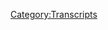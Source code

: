 {{DEFAULTSORT:
    #_TRANSCRIPT_0499:Jordan Takes The Wheel 5
}}{{Transcript
    | title         = [[499: Jordan Takes The Wheel 5]]
    | caption       = [https://knowledgefight.libsyn.com/499-jordan-takes-the-wheel-5 Listen to this episode on Libsyn]
    | episodeNumber = [[499: Jordan Takes The Wheel 5|499]]
    | length        = 01:21:46
}}

{{MessageBox
    | header     = Warning: Bot Generated Content
    | text       = This transcript was automatically generated by transcription software and likely contains many mistakes and misattributions. Please check the audio for definitive quotes, attribution, and context.
    | image      = N3yvass4myg91.webp
    | imagewidth = 50px
    | id         = warning
}}

{{TranscriptBlock
    | name      = Unknown Speaker
    | timestamp = 00:00:00.000
    | text      = N-N-N-N-N-N-N-Knowledge Fight
}}

{{TranscriptBlock
    | name      = Unknown Speaker
    | timestamp = 00:00:13.000
    | text      = Dan and Jordan, I am sweating.
}}

{{TranscriptBlock
    | name      = Unknown Speaker
    | timestamp = 00:00:18.000
    | text      = knowledgefight.com
}}

{{TranscriptBlock
    | name      = Unknown Speaker
    | timestamp = 00:00:20.000
    | text      = It's time to pray.
}}

{{TranscriptBlock
    | name      = Unknown Speaker
    | timestamp = 00:00:21.000
    | text      = I have great respect for Knowledge Fight.
}}

{{TranscriptBlock
    | name      = Unknown Speaker
    | timestamp = 00:00:24.000
    | text      = Knowledge Fight.
}}

{{TranscriptBlock
    | name      = Unknown Speaker
    | timestamp = 00:00:25.000
    | text      = I'm sick of them posing as if they're the good guys saying we are the bad guys.
}}

{{TranscriptBlock
    | name      = Unknown Speaker
    | timestamp = 00:00:29.000
    | text      = Knowledge Fight.
}}

{{TranscriptBlock
    | name      = Unknown Speaker
    | timestamp = 00:00:30.000
    | text      = Dan and Jordan, Knowledge Fight.
}}

{{TranscriptBlock
    | name      = Unknown Speaker
    | timestamp = 00:00:32.000
    | text      = Riddle her, riddle her, riddle her.
}}

{{TranscriptBlock
    | name      = Unknown Speaker
    | timestamp = 00:00:35.000
    | text      = I need, I need money.
}}

{{TranscriptBlock
    | name      = Unknown Speaker
    | timestamp = 00:00:37.000
    | text      = Riddle her, riddle her, riddle her.
}}

{{TranscriptBlock
    | name      = Unknown Speaker
    | timestamp = 00:00:39.000
    | text      = Andy and Kansas.
}}

{{TranscriptBlock
    | name      = Unknown Speaker
    | timestamp = 00:00:41.000
    | text      = Andy and Can-dee-er.
}}

{{TranscriptBlock
    | name      = Unknown Speaker
    | timestamp = 00:00:42.000
    | text      = Stop it.
}}

{{TranscriptBlock
    | name      = Unknown Speaker
    | timestamp = 00:00:43.000
    | text      = Andy and Can.
}}

{{TranscriptBlock
    | name      = Unknown Speaker
    | timestamp = 00:00:44.000
    | text      = Andy and Kansas.
}}

{{TranscriptBlock
    | name      = Unknown Speaker
    | timestamp = 00:00:45.000
    | text      = Andy and Can.
}}

{{TranscriptBlock
    | name      = Unknown Speaker
    | timestamp = 00:00:46.000
    | text      = It's time to pray.
}}

{{TranscriptBlock
    | name      = Unknown Speaker
    | timestamp = 00:00:47.000
    | text      = Andy and Kansas, you're on the air.
}}

{{TranscriptBlock
    | name      = Unknown Speaker
    | timestamp = 00:00:48.000
    | text      = Thanks for holding.
}}

{{TranscriptBlock
    | name      = Unknown Speaker
    | timestamp = 00:00:49.000
    | text      = Hello, Alex.
}}

{{TranscriptBlock
    | name      = Unknown Speaker
    | timestamp = 00:00:50.000
    | text      = I'm a first-time caller and I'm a huge fan.
}}

{{TranscriptBlock
    | name      = Unknown Speaker
    | timestamp = 00:00:52.000
    | text      = I love your room.
}}

{{TranscriptBlock
    | name      = Unknown Speaker
    | timestamp = 00:00:53.000
    | text      = Knowledge Fight.
}}

{{TranscriptBlock
    | name      = Unknown Speaker
    | timestamp = 00:00:55.000
    | text      = N-N-N-N-Knowledge Fight.com
}}

{{TranscriptBlock
    | name      = Unknown Speaker
    | timestamp = 00:00:57.000
    | text      = Hey everybody, welcome back to Fight Knowledge, I'm Jordan.
}}

{{TranscriptBlock
    | name      = Unknown Speaker
    | timestamp = 00:01:02.679
    | text      = I'm Dan.
}}

{{TranscriptBlock
    | name      = Unknown Speaker
    | timestamp = 00:01:03.679
    | text      = Hey, and this is a podcast where I like to get together with my friend and we drink familiar
}}

{{TranscriptBlock
    | name      = Unknown Speaker
    | timestamp = 00:01:09.599
    | text      = beverages and talk about anybody but Alex Jones.
}}

{{TranscriptBlock
    | name      = Unknown Speaker
    | timestamp = 00:01:12.719
    | text      = Yeah, yeah.
}}

{{TranscriptBlock
    | name      = Unknown Speaker
    | timestamp = 00:01:13.719
    | text      = Yeah, that wasn't too bad, right?
}}

{{TranscriptBlock
    | name      = Unknown Speaker
    | timestamp = 00:01:14.719
    | text      = No, that was pretty alright.
}}

{{TranscriptBlock
    | name      = Unknown Speaker
    | timestamp = 00:01:15.719
    | text      = That was pretty alright.
}}

{{TranscriptBlock
    | name      = Unknown Speaker
    | timestamp = 00:01:16.719
    | text      = That is the inverse of what our show is.
}}

{{TranscriptBlock
    | name      = Unknown Speaker
    | timestamp = 00:01:18.319
    | text      = I would hope so.
}}

{{TranscriptBlock
    | name      = Unknown Speaker
    | timestamp = 00:01:19.319
    | text      = We drink standard ass beverages.
}}

{{TranscriptBlock
    | name      = Unknown Speaker
    | timestamp = 00:01:21.680
    | text      = Water!
}}

{{TranscriptBlock
    | name      = Unknown Speaker
    | timestamp = 00:01:22.680
    | text      = Yeah.
}}

{{TranscriptBlock
    | name      = Unknown Speaker
    | timestamp = 00:01:23.680
    | text      = Nothing but water.
}}

{{TranscriptBlock
    | name      = Unknown Speaker
    | timestamp = 00:01:24.680
    | text      = Tap.
}}

{{TranscriptBlock
    | name      = Unknown Speaker
    | timestamp = 00:01:25.680
    | text      = Yeah.
}}

{{TranscriptBlock
    | name      = Unknown Speaker
    | timestamp = 00:01:26.680
    | text      = Yeah, cool.
}}

{{TranscriptBlock
    | name      = Unknown Speaker
    | timestamp = 00:01:27.680
    | text      = Yes.
}}

{{TranscriptBlock
    | name      = Unknown Speaker
    | timestamp = 00:01:28.680
    | text      = Tap water only.
}}

{{TranscriptBlock
    | name      = Unknown Speaker
    | timestamp = 00:01:29.680
    | text      = Absolutely.
}}

{{TranscriptBlock
    | name      = Unknown Speaker
    | timestamp = 00:01:30.680
    | text      = No novelty to it.
}}

{{TranscriptBlock
    | name      = Unknown Speaker
    | timestamp = 00:01:32.439
    | text      = Absolutely.
}}

{{TranscriptBlock
    | name      = Unknown Speaker
    | timestamp = 00:01:33.439
    | text      = And talk of Alex Jones is forbidden.
}}

{{TranscriptBlock
    | name      = Unknown Speaker
    | timestamp = 00:01:35.180
    | text      = Exactly, that's how we do it.
}}

{{TranscriptBlock
    | name      = Unknown Speaker
    | timestamp = 00:01:37.599
    | text      = Although it's not entirely.
}}

{{TranscriptBlock
    | name      = Unknown Speaker
    | timestamp = 00:01:38.599
    | text      = Ah, yeah.
}}

{{TranscriptBlock
    | name      = Unknown Speaker
    | timestamp = 00:01:39.599
    | text      = I'm sure he'll come up in some form or another.
}}

{{TranscriptBlock
    | name      = Unknown Speaker
    | timestamp = 00:01:41.760
    | text      = That sounds right.
}}

{{TranscriptBlock
    | name      = Unknown Speaker
    | timestamp = 00:01:42.760
    | text      = Yeah, so Jordan, congratulations, you've taken the wheel.
}}

{{TranscriptBlock
    | name      = Unknown Speaker
    | timestamp = 00:01:45.280
    | text      = Ah, yes.
}}

{{TranscriptBlock
    | name      = Unknown Speaker
    | timestamp = 00:01:46.280
    | text      = As we have branded these episodes.
}}

{{TranscriptBlock
    | name      = Unknown Speaker
    | timestamp = 00:01:48.000
    | text      = It is the first time.
}}

{{TranscriptBlock
    | name      = Unknown Speaker
    | timestamp = 00:01:49.000
    | text      = The Fight Knowledge.
}}

{{TranscriptBlock
    | name      = Unknown Speaker
    | timestamp = 00:01:50.000
    | text      = Yes.
}}

{{TranscriptBlock
    | name      = Unknown Speaker
    | timestamp = 00:01:51.000
    | text      = Yeah.
}}

{{TranscriptBlock
    | name      = Unknown Speaker
    | timestamp = 00:01:52.000
    | text      = And I think that there's a lot of people who are probably thinking like, hey, wasn't
}}

{{TranscriptBlock
    | name      = Unknown Speaker
    | timestamp = 00:01:54.560
    | text      = there just an election?
}}

{{TranscriptBlock
    | name      = Unknown Speaker
    | timestamp = 00:01:55.560
    | text      = What the hell's going on?
}}

{{TranscriptBlock
    | name      = Unknown Speaker
    | timestamp = 00:01:56.560
    | text      = Can they be talking entirely about that whole election deal?
}}

{{TranscriptBlock
    | name      = Unknown Speaker
    | timestamp = 00:01:59.319
    | text      = And to address that up front, I want to say that, you know, it's that whole zig-zag thing,
}}

{{TranscriptBlock
    | name      = Unknown Speaker
    | timestamp = 00:02:04.079
    | text      = you know, when you zig, when you think they're gonna zig, you get a zag.
}}

{{TranscriptBlock
    | name      = Unknown Speaker
    | timestamp = 00:02:06.480
    | text      = That's when we gotta zag.
}}

{{TranscriptBlock
    | name      = Unknown Speaker
    | timestamp = 00:02:07.480
    | text      = Yeah, that kind of thing.
}}

{{TranscriptBlock
    | name      = Unknown Speaker
    | timestamp = 00:02:08.479
    | text      = And when you think we're gonna zag?
}}

{{TranscriptBlock
    | name      = Unknown Speaker
    | timestamp = 00:02:09.680
    | text      = That's when you zog.
}}

{{TranscriptBlock
    | name      = Unknown Speaker
    | timestamp = 00:02:10.680
    | text      = Exactly.
}}

{{TranscriptBlock
    | name      = Unknown Speaker
    | timestamp = 00:02:11.680
    | text      = I think that everybody would expect talk about Alex and the election here on this Friday.
}}

{{TranscriptBlock
    | name      = Unknown Speaker
    | timestamp = 00:02:16.479
    | text      = Sure, of course.
}}

{{TranscriptBlock
    | name      = Unknown Speaker
    | timestamp = 00:02:17.479
    | text      = That's why you gotta go the entire other direction.
}}

{{TranscriptBlock
    | name      = Unknown Speaker
    | timestamp = 00:02:21.199
    | text      = The reality is that I realize that this is episode 499.
}}

{{TranscriptBlock
    | name      = Unknown Speaker
    | timestamp = 00:02:25.919
    | text      = So on Monday we will be putting out episode 500.
}}

{{TranscriptBlock
    | name      = Unknown Speaker
    | timestamp = 00:02:28.439
    | text      = 500?
}}

{{TranscriptBlock
    | name      = Unknown Speaker
    | timestamp = 00:02:29.439
    | text      = Yes.
}}

{{TranscriptBlock
    | name      = Unknown Speaker
    | timestamp = 00:02:30.439
    | text      = And I thought it was only...
}}

{{TranscriptBlock
    | name      = Unknown Speaker
    | timestamp = 00:02:31.439
    | text      = Canonically 500.
}}

{{TranscriptBlock
    | name      = Unknown Speaker
    | timestamp = 00:02:33.199
    | text      = I thought it was only appropriate spiritually that our podcast was born essentially out
}}

{{TranscriptBlock
    | name      = Unknown Speaker
    | timestamp = 00:02:39.159
    | text      = of the election night on InfoWars 2016.
}}

{{TranscriptBlock
    | name      = Unknown Speaker
    | timestamp = 00:02:42.879
    | text      = And it only kind of makes some sense that we would have episode 500 be this election.
}}

{{TranscriptBlock
    | name      = Unknown Speaker
    | timestamp = 00:02:48.360
    | text      = It would be the...
}}

{{TranscriptBlock
    | name      = Unknown Speaker
    | timestamp = 00:02:49.360
    | text      = It almost feels like we would be ruining some kind of a symbolic meaning if we did it today.
}}

{{TranscriptBlock
    | name      = Unknown Speaker
    | timestamp = 00:02:54.560
    | text      = No, it feels like we should both be...
}}

{{TranscriptBlock
    | name      = Unknown Speaker
    | timestamp = 00:02:57.159
    | text      = Like a bomb should land on us the moment after we put out the 500th episode.
}}

{{TranscriptBlock
    | name      = Unknown Speaker
    | timestamp = 00:03:01.439
    | text      = I'm trying to imagine what other people do who know what they're doing.
}}

{{TranscriptBlock
    | name      = Unknown Speaker
    | timestamp = 00:03:06.080
    | text      = Sure, sure, sure.
}}

{{TranscriptBlock
    | name      = Unknown Speaker
    | timestamp = 00:03:07.080
    | text      = And it seems like that's what they would do.
}}

{{TranscriptBlock
    | name      = Unknown Speaker
    | timestamp = 00:03:09.840
    | text      = And they figure out what they're doing well before 500 episodes.
}}

{{TranscriptBlock
    | name      = Unknown Speaker
    | timestamp = 00:03:12.599
    | text      = Yeah, probably.
}}

{{TranscriptBlock
    | name      = Unknown Speaker
    | timestamp = 00:03:13.599
    | text      = A lot of people are like, we just did 50 episodes guys, let's all congratulate ourselves.
}}

{{TranscriptBlock
    | name      = Unknown Speaker
    | timestamp = 00:03:17.680
    | text      = Let's retire.
}}

{{TranscriptBlock
    | name      = Unknown Speaker
    | timestamp = 00:03:18.680
    | text      = Yeah, exactly.
}}

{{TranscriptBlock
    | name      = Unknown Speaker
    | timestamp = 00:03:19.680
    | text      = Yeah.
}}

{{TranscriptBlock
    | name      = Unknown Speaker
    | timestamp = 00:03:20.680
    | text      = We did it.
}}

{{TranscriptBlock
    | name      = Unknown Speaker
    | timestamp = 00:03:21.680
    | text      = So yeah, that will be on Monday.
}}

{{TranscriptBlock
    | name      = Unknown Speaker
    | timestamp = 00:03:23.919
    | text      = Indeed.
}}

{{TranscriptBlock
    | name      = Unknown Speaker
    | timestamp = 00:03:24.919
    | text      = And I thought it would be fun also to have...
}}

{{TranscriptBlock
    | name      = Unknown Speaker
    | timestamp = 00:03:28.240
    | text      = It's going to be 500 episodes.
}}

{{TranscriptBlock
    | name      = Unknown Speaker
    | timestamp = 00:03:29.840
    | text      = Now we'll have the fifth one that you've taken over.
}}

{{TranscriptBlock
    | name      = Unknown Speaker
    | timestamp = 00:03:32.879
    | text      = And I feel like that's appropriate.
}}

{{TranscriptBlock
    | name      = Unknown Speaker
    | timestamp = 00:03:35.280
    | text      = One out of 100 is...
}}

{{TranscriptBlock
    | name      = Unknown Speaker
    | timestamp = 00:03:36.800
    | text      = A 100% accurate idea of our division of labor, I think, in general.
}}

{{TranscriptBlock
    | name      = Unknown Speaker
    | timestamp = 00:03:42.840
    | text      = Over the 500 episodes, I would say you have done 495% of the work.
}}

{{TranscriptBlock
    | name      = Unknown Speaker
    | timestamp = 00:03:47.919
    | text      = It's possible.
}}

{{TranscriptBlock
    | name      = Unknown Speaker
    | timestamp = 00:03:48.919
    | text      = Oh wait, I don't know how math works.
}}

{{TranscriptBlock
    | name      = Unknown Speaker
    | timestamp = 00:03:50.439
    | text      = Nah, me neither.
}}

{{TranscriptBlock
    | name      = Unknown Speaker
    | timestamp = 00:03:51.439
    | text      = So yeah, also another factor is that we're recording this at a time when, I mean, the
}}

{{TranscriptBlock
    | name      = Unknown Speaker
    | timestamp = 00:03:56.080
    | text      = election stuff is still...
}}

{{TranscriptBlock
    | name      = Unknown Speaker
    | timestamp = 00:03:57.080
    | text      = It's not over.
}}

{{TranscriptBlock
    | name      = Unknown Speaker
    | timestamp = 00:03:58.080
    | text      = No, it's still a little bit hazy, a little bit unclear.
}}

{{TranscriptBlock
    | name      = Unknown Speaker
    | timestamp = 00:04:02.159
    | text      = Under the air?
}}

{{TranscriptBlock
    | name      = Unknown Speaker
    | timestamp = 00:04:04.199
    | text      = Yeah, and I think other people probably have a lot of better information as a source than
}}

{{TranscriptBlock
    | name      = Unknown Speaker
    | timestamp = 00:04:09.000
    | text      = us.
}}

{{TranscriptBlock
    | name      = Unknown Speaker
    | timestamp = 00:04:10.000
    | text      = Sure, sure.
}}

{{TranscriptBlock
    | name      = Unknown Speaker
    | timestamp = 00:04:11.000
    | text      = And I don't want to add to any confusion or risk getting something wrong in the middle
}}

{{TranscriptBlock
    | name      = Unknown Speaker
    | timestamp = 00:04:13.759
    | text      = of this, some sort of middle ground, unclear kind of thing.
}}

{{TranscriptBlock
    | name      = Unknown Speaker
    | timestamp = 00:04:17.480
    | text      = Right.
}}

{{TranscriptBlock
    | name      = Unknown Speaker
    | timestamp = 00:04:18.480
    | text      = So I feel like we could just do a much better job for 500.
}}

{{TranscriptBlock
    | name      = Unknown Speaker
    | timestamp = 00:04:21.759
    | text      = I agree.
}}

{{TranscriptBlock
    | name      = Unknown Speaker
    | timestamp = 00:04:22.759
    | text      = I absolutely agree.
}}

{{TranscriptBlock
    | name      = Unknown Speaker
    | timestamp = 00:04:23.759
    | text      = So Jordan, with that said, take the wheel.
}}

{{TranscriptBlock
    | name      = Unknown Speaker
    | timestamp = 00:04:25.519
    | text      = Take the wheel, Dan!
}}

{{TranscriptBlock
    | name      = Unknown Speaker
    | timestamp = 00:04:26.519
    | text      = How are you?
}}

{{TranscriptBlock
    | name      = Unknown Speaker
    | timestamp = 00:04:27.519
    | text      = I'm doing alright.
}}

{{TranscriptBlock
    | name      = Unknown Speaker
    | timestamp = 00:04:28.519
    | text      = Wait, wait, do you have a bright spot?
}}

{{TranscriptBlock
    | name      = Unknown Speaker
    | timestamp = 00:04:29.519
    | text      = Wait, do you have a dark spot?
}}

{{TranscriptBlock
    | name      = Unknown Speaker
    | timestamp = 00:04:31.240
    | text      = Hey, how about...
}}

{{TranscriptBlock
    | name      = Unknown Speaker
    | timestamp = 00:04:32.240
    | text      = Ooh, that's dangerous.
}}

{{TranscriptBlock
    | name      = Unknown Speaker
    | timestamp = 00:04:33.240
    | text      = Yeah, let's not do that.
}}

{{TranscriptBlock
    | name      = Unknown Speaker
    | timestamp = 00:04:34.240
    | text      = That's a dangerous thing.
}}

{{TranscriptBlock
    | name      = Unknown Speaker
    | timestamp = 00:04:35.240
    | text      = No, no, no, I refuse to do that.
}}

{{TranscriptBlock
    | name      = Unknown Speaker
    | timestamp = 00:04:36.240
    | text      = I do have a bright spot.
}}

{{TranscriptBlock
    | name      = Unknown Speaker
    | timestamp = 00:04:37.240
    | text      = I have a very simple and obvious bright spot.
}}

{{TranscriptBlock
    | name      = Unknown Speaker
    | timestamp = 00:04:39.279
    | text      = I'm sure not everybody has seen it or listened to it yet, but we put out a bonus episode
}}

{{TranscriptBlock
    | name      = Unknown Speaker
    | timestamp = 00:04:44.860
    | text      = where you did incredibly thoughtful and incredibly nice things for me.
}}

{{TranscriptBlock
    | name      = Unknown Speaker
    | timestamp = 00:04:49.839
    | text      = And it was a genuine and beautiful thing, and it really changed my day and, you know,
}}

{{TranscriptBlock
    | name      = Unknown Speaker
    | timestamp = 00:04:58.639
    | text      = the future.
}}

{{TranscriptBlock
    | name      = Unknown Speaker
    | timestamp = 00:04:59.639
    | text      = I hope so.
}}

{{TranscriptBlock
    | name      = Unknown Speaker
    | timestamp = 00:05:00.639
    | text      = Well, it's my job to negate that and also say, you're welcome.
}}

{{TranscriptBlock
    | name      = Unknown Speaker
    | timestamp = 00:05:03.839
    | text      = Yeah, thank you very much.
}}

{{TranscriptBlock
    | name      = Unknown Speaker
    | timestamp = 00:05:06.040
    | text      = And how about you?
}}

{{TranscriptBlock
    | name      = Unknown Speaker
    | timestamp = 00:05:07.399
    | text      = My bright spot is a little less sentimental probably, but things are going well with the
}}

{{TranscriptBlock
    | name      = Unknown Speaker
    | timestamp = 00:05:11.120
    | text      = worms.
}}

{{TranscriptBlock
    | name      = Unknown Speaker
    | timestamp = 00:05:12.319
    | text      = Things are going well with the worms.
}}

{{TranscriptBlock
    | name      = Unknown Speaker
    | timestamp = 00:05:13.319
    | text      = The worm farm is going much better than I thought it would be.
}}

{{TranscriptBlock
    | name      = Unknown Speaker
    | timestamp = 00:05:16.199
    | text      = And I actually got a little mini chopper to chop up food remains, make it smaller just
}}

{{TranscriptBlock
    | name      = Unknown Speaker
    | timestamp = 00:05:22.839
    | text      = for the worms.
}}

{{TranscriptBlock
    | name      = Unknown Speaker
    | timestamp = 00:05:23.839
    | text      = I thought to chop up the worms to double the amount of worms, right?
}}

{{TranscriptBlock
    | name      = Unknown Speaker
    | timestamp = 00:05:27.839
    | text      = That's how they were.
}}

{{TranscriptBlock
    | name      = Unknown Speaker
    | timestamp = 00:05:28.839
    | text      = You cut them in half and then you've got two worms.
}}

{{TranscriptBlock
    | name      = Unknown Speaker
    | timestamp = 00:05:30.480
    | text      = I think that's in...
}}

{{TranscriptBlock
    | name      = Unknown Speaker
    | timestamp = 00:05:31.720
    | text      = I don't think that you can reliably do that.
}}

{{TranscriptBlock
    | name      = Unknown Speaker
    | timestamp = 00:05:34.439
    | text      = No, never ending.
}}

{{TranscriptBlock
    | name      = Unknown Speaker
    | timestamp = 00:05:36.480
    | text      = I just think you chop up the food a little small and then they reproduce.
}}

{{TranscriptBlock
    | name      = Unknown Speaker
    | timestamp = 00:05:40.240
    | text      = They'll breed and then you'll have a large worm colony and then I'll take over the world.
}}

{{TranscriptBlock
    | name      = Unknown Speaker
    | timestamp = 00:05:45.480
    | text      = Me and my worms.
}}

{{TranscriptBlock
    | name      = Unknown Speaker
    | timestamp = 00:05:46.480
    | text      = King of the worms?
}}

{{TranscriptBlock
    | name      = Unknown Speaker
    | timestamp = 00:05:47.480
    | text      = Yep.
}}

{{TranscriptBlock
    | name      = Unknown Speaker
    | timestamp = 00:05:48.480
    | text      = I like it.
}}

{{TranscriptBlock
    | name      = Unknown Speaker
    | timestamp = 00:05:49.480
    | text      = So that's kind of what is getting me through right now a little bit.
}}

{{TranscriptBlock
    | name      = Unknown Speaker
    | timestamp = 00:05:52.920
    | text      = These nice worms.
}}

{{TranscriptBlock
    | name      = Unknown Speaker
    | timestamp = 00:05:53.920
    | text      = It's exciting.
}}

{{TranscriptBlock
    | name      = Unknown Speaker
    | timestamp = 00:05:54.920
    | text      = It's exciting.
}}

{{TranscriptBlock
    | name      = Unknown Speaker
    | timestamp = 00:05:55.920
    | text      = I'm not shitting on that.
}}

{{TranscriptBlock
    | name      = Unknown Speaker
    | timestamp = 00:05:59.000
    | text      = I'm just saying that's an unusual thing to be like, that's what's really getting me through.
}}

{{TranscriptBlock
    | name      = Unknown Speaker
    | timestamp = 00:06:03.560
    | text      = Well, I mean, 2020 is a pretty weird year.
}}

{{TranscriptBlock
    | name      = Unknown Speaker
    | timestamp = 00:06:06.279
    | text      = It is a pretty weird year.
}}

{{TranscriptBlock
    | name      = Unknown Speaker
    | timestamp = 00:06:07.279
    | text      = We're all learning a lot about some strange hobbies or interests and I think that's okay.
}}

{{TranscriptBlock
    | name      = Unknown Speaker
    | timestamp = 00:06:13.839
    | text      = That's definitely true.
}}

{{TranscriptBlock
    | name      = Unknown Speaker
    | timestamp = 00:06:14.839
    | text      = Yeah.
}}

{{TranscriptBlock
    | name      = Unknown Speaker
    | timestamp = 00:06:15.839
    | text      = I think anytime you have a lot of people who are forced into closer quarters, some things
}}

{{TranscriptBlock
    | name      = Unknown Speaker
    | timestamp = 00:06:20.040
    | text      = will go viral in terms of hobbies.
}}

{{TranscriptBlock
    | name      = Unknown Speaker
    | timestamp = 00:06:22.079
    | text      = Sure.
}}

{{TranscriptBlock
    | name      = Unknown Speaker
    | timestamp = 00:06:23.079
    | text      = Everyone got into sourdough.
}}

{{TranscriptBlock
    | name      = Unknown Speaker
    | timestamp = 00:06:24.079
    | text      = Baking.
}}

{{TranscriptBlock
    | name      = Unknown Speaker
    | timestamp = 00:06:25.079
    | text      = Yeah, totally.
}}

{{TranscriptBlock
    | name      = Unknown Speaker
    | timestamp = 00:06:26.079
    | text      = Huge, huge.
}}

{{TranscriptBlock
    | name      = Unknown Speaker
    | timestamp = 00:06:27.079
    | text      = And then sometimes there are things that are a little bit less universal.
}}

{{TranscriptBlock
    | name      = Unknown Speaker
    | timestamp = 00:06:30.560
    | text      = I think worms are pretty cool.
}}

{{TranscriptBlock
    | name      = Unknown Speaker
    | timestamp = 00:06:32.360
    | text      = They are pretty cool.
}}

{{TranscriptBlock
    | name      = Unknown Speaker
    | timestamp = 00:06:33.360
    | text      = So anyway.
}}

{{TranscriptBlock
    | name      = Unknown Speaker
    | timestamp = 00:06:34.360
    | text      = Put them in bread.
}}

{{TranscriptBlock
    | name      = Unknown Speaker
    | timestamp = 00:06:35.360
    | text      = Yeah.
}}

{{TranscriptBlock
    | name      = Unknown Speaker
    | timestamp = 00:06:36.360
    | text      = That sounds right.
}}

{{TranscriptBlock
    | name      = Unknown Speaker
    | timestamp = 00:06:37.360
    | text      = Yup.
}}

{{TranscriptBlock
    | name      = Unknown Speaker
    | timestamp = 00:06:38.360
    | text      = Warm bread.
}}

{{TranscriptBlock
    | name      = Unknown Speaker
    | timestamp = 00:06:39.360
    | text      = Well, Deanne, today the episode that I have prepared for you is personal.
}}

{{TranscriptBlock
    | name      = Unknown Speaker
    | timestamp = 00:06:44.800
    | text      = It is two days before the election.
}}

{{TranscriptBlock
    | name      = Unknown Speaker
    | timestamp = 00:06:48.680
    | text      = My uncle decided to text me a clip from the interwebs, all about how it was titled the
}}

{{TranscriptBlock
    | name      = Unknown Speaker
    | timestamp = 00:06:57.120
    | text      = real reason they want you to hate Donald Trump.
}}

{{TranscriptBlock
    | name      = Unknown Speaker
    | timestamp = 00:07:00.560
    | text      = Now look, they send that shit to each other.
}}

{{TranscriptBlock
    | name      = Unknown Speaker
    | timestamp = 00:07:04.720
    | text      = I've always known that.
}}

{{TranscriptBlock
    | name      = Unknown Speaker
    | timestamp = 00:07:05.720
    | text      = Yeah, yeah, yeah.
}}

{{TranscriptBlock
    | name      = Unknown Speaker
    | timestamp = 00:07:06.720
    | text      = That goes around in the email chains.
}}

{{TranscriptBlock
    | name      = Unknown Speaker
    | timestamp = 00:07:08.079
    | text      = Totally.
}}

{{TranscriptBlock
    | name      = Unknown Speaker
    | timestamp = 00:07:09.079
    | text      = My family believes in all that bullshit.
}}

{{TranscriptBlock
    | name      = Unknown Speaker
    | timestamp = 00:07:10.680
    | text      = Whatever.
}}

{{TranscriptBlock
    | name      = Unknown Speaker
    | timestamp = 00:07:11.680
    | text      = Go for it.
}}

{{TranscriptBlock
    | name      = Unknown Speaker
    | timestamp = 00:07:12.680
    | text      = Don't send it to me.
}}

{{TranscriptBlock
    | name      = Unknown Speaker
    | timestamp = 00:07:13.680
    | text      = It seems like a mistake.
}}

{{TranscriptBlock
    | name      = Unknown Speaker
    | timestamp = 00:07:15.319
    | text      = I wanted to reach through my phone and slap him.
}}

{{TranscriptBlock
    | name      = Unknown Speaker
    | timestamp = 00:07:18.379
    | text      = And while I was thinking about reaching through my phone and slapping him, I realized that
}}

{{TranscriptBlock
    | name      = Unknown Speaker
    | timestamp = 00:07:22.639
    | text      = we do a show and that's maybe the best way to reach through your phone and slap someone,
}}

{{TranscriptBlock
    | name      = Unknown Speaker
    | timestamp = 00:07:27.639
    | text      = right?
}}

{{TranscriptBlock
    | name      = Unknown Speaker
    | timestamp = 00:07:28.639
    | text      = I think, yeah.
}}

{{TranscriptBlock
    | name      = Unknown Speaker
    | timestamp = 00:07:29.639
    | text      = In many ways it's the equivalent.
}}

{{TranscriptBlock
    | name      = Unknown Speaker
    | timestamp = 00:07:30.639
    | text      = Yeah.
}}

{{TranscriptBlock
    | name      = Unknown Speaker
    | timestamp = 00:07:31.639
    | text      = I think so.
}}

{{TranscriptBlock
    | name      = Unknown Speaker
    | timestamp = 00:07:32.639
    | text      = This is a digital slap.
}}

{{TranscriptBlock
    | name      = Unknown Speaker
    | timestamp = 00:07:33.639
    | text      = He sends me a text of like a six minute video and I do an hour and a half explaining why
}}

{{TranscriptBlock
    | name      = Unknown Speaker
    | timestamp = 00:07:38.240
    | text      = he's wrong about everything.
}}

{{TranscriptBlock
    | name      = Unknown Speaker
    | timestamp = 00:07:40.120
    | text      = Sure.
}}

{{TranscriptBlock
    | name      = Unknown Speaker
    | timestamp = 00:07:41.120
    | text      = I like it.
}}

{{TranscriptBlock
    | name      = Unknown Speaker
    | timestamp = 00:07:42.120
    | text      = Slightly passive aggressive, possibly.
}}

{{TranscriptBlock
    | name      = Unknown Speaker
    | timestamp = 00:07:43.120
    | text      = Oh no, aggressive aggressive.
}}

{{TranscriptBlock
    | name      = Unknown Speaker
    | timestamp = 00:07:44.720
    | text      = Okay.
}}

{{TranscriptBlock
    | name      = Unknown Speaker
    | timestamp = 00:07:45.720
    | text      = Very aggressive.
}}

{{TranscriptBlock
    | name      = Unknown Speaker
    | timestamp = 00:07:46.720
    | text      = All right.
}}

{{TranscriptBlock
    | name      = Unknown Speaker
    | timestamp = 00:07:47.720
    | text      = All right.
}}

{{TranscriptBlock
    | name      = Unknown Speaker
    | timestamp = 00:07:48.720
    | text      = And that's, so that's what we are going to talk about.
}}

{{TranscriptBlock
    | name      = Unknown Speaker
    | timestamp = 00:07:50.160
    | text      = And then we're, the same person also did a video just yesterday.
}}

{{TranscriptBlock
    | name      = Unknown Speaker
    | timestamp = 00:07:53.600
    | text      = Okay.
}}

{{TranscriptBlock
    | name      = Unknown Speaker
    | timestamp = 00:07:54.600
    | text      = A long little video about how the hard right feels right now.
}}

{{TranscriptBlock
    | name      = Unknown Speaker
    | timestamp = 00:07:59.680
    | text      = So we're going to add a little bit of that into it as well.
}}

{{TranscriptBlock
    | name      = Unknown Speaker
    | timestamp = 00:08:01.800
    | text      = I would say that even after the election, you know, like his argument about why people
}}

{{TranscriptBlock
    | name      = Unknown Speaker
    | timestamp = 00:08:06.439
    | text      = want you to hate Trump should still stand up.
}}

{{TranscriptBlock
    | name      = Unknown Speaker
    | timestamp = 00:08:09.120
    | text      = Oh, it, it, well, it would if it were real.
}}

{{TranscriptBlock
    | name      = Unknown Speaker
    | timestamp = 00:08:12.560
    | text      = Well, I mean, I think we'll get to the bottom of that being not the case.
}}

{{TranscriptBlock
    | name      = Unknown Speaker
    | timestamp = 00:08:16.639
    | text      = That's true.
}}

{{TranscriptBlock
    | name      = Unknown Speaker
    | timestamp = 00:08:17.639
    | text      = Before we get to that, is there something else you need to do?
}}

{{TranscriptBlock
    | name      = Unknown Speaker
    | timestamp = 00:08:19.879
    | text      = I was going to say thank you to some of our, uh, Patreons.
}}

{{TranscriptBlock
    | name      = Unknown Speaker
    | timestamp = 00:08:23.639
    | text      = I was about to get to that.
}}

{{TranscriptBlock
    | name      = Unknown Speaker
    | timestamp = 00:08:25.160
    | text      = I was worried.
}}

{{TranscriptBlock
    | name      = Unknown Speaker
    | timestamp = 00:08:26.160
    | text      = I was going to do the whole, but first we have to do, I was very excited cause I was
}}

{{TranscriptBlock
    | name      = Unknown Speaker
    | timestamp = 00:08:30.000
    | text      = thinking about it while you were talking and I was like, he's going to be blown away that
}}

{{TranscriptBlock
    | name      = Unknown Speaker
    | timestamp = 00:08:34.080
    | text      = I remembered to do this.
}}

{{TranscriptBlock
    | name      = Unknown Speaker
    | timestamp = 00:08:35.399
    | text      = Well, I still am, even though I, even though I stepped on it.
}}

{{TranscriptBlock
    | name      = Unknown Speaker
    | timestamp = 00:08:38.440
    | text      = Yeah.
}}

{{TranscriptBlock
    | name      = Unknown Speaker
    | timestamp = 00:08:39.440
    | text      = Well that's fair.
}}

{{TranscriptBlock
    | name      = Unknown Speaker
    | timestamp = 00:08:40.440
    | text      = All right.
}}

{{TranscriptBlock
    | name      = Unknown Speaker
    | timestamp = 00:08:41.440
    | text      = Go for it.
}}

{{TranscriptBlock
    | name      = Unknown Speaker
    | timestamp = 00:08:42.440
    | text      = Anyways.
}}

{{TranscriptBlock
    | name      = Unknown Speaker
    | timestamp = 00:08:43.440
    | text      = Uh, first, uh, Effie Ophelders, you are now a policy wonk.
}}

{{TranscriptBlock
    | name      = Unknown Speaker
    | timestamp = 00:08:45.940
    | text      = I'm a policy wonk.
}}

{{TranscriptBlock
    | name      = Unknown Speaker
    | timestamp = 00:08:46.940
    | text      = Thank you Effie.
}}

{{TranscriptBlock
    | name      = Unknown Speaker
    | timestamp = 00:08:47.940
    | text      = Thank you Effie.
}}

{{TranscriptBlock
    | name      = Unknown Speaker
    | timestamp = 00:08:48.940
    | text      = Second, uh, we got Mike O, you are now a policy wonk.
}}

{{TranscriptBlock
    | name      = Unknown Speaker
    | timestamp = 00:08:52.860
    | text      = I'm a policy wonk.
}}

{{TranscriptBlock
    | name      = Unknown Speaker
    | timestamp = 00:08:53.860
    | text      = Or is that Mike D?
}}

{{TranscriptBlock
    | name      = Unknown Speaker
    | timestamp = 00:08:54.860
    | text      = That's a no.
}}

{{TranscriptBlock
    | name      = Unknown Speaker
    | timestamp = 00:08:55.860
    | text      = Your handwriting is ambiguous.
}}

{{TranscriptBlock
    | name      = Unknown Speaker
    | timestamp = 00:08:56.860
    | text      = It leaves something to be desired.
}}

{{TranscriptBlock
    | name      = Unknown Speaker
    | timestamp = 00:08:58.639
    | text      = Yeah, my handwriting has never been, uh, no one has ever accused me of getting an A in
}}

{{TranscriptBlock
    | name      = Unknown Speaker
    | timestamp = 00:09:03.440
    | text      = calligraphy.
}}

{{TranscriptBlock
    | name      = Unknown Speaker
    | timestamp = 00:09:04.440
    | text      = No, that's true.
}}

{{TranscriptBlock
    | name      = Unknown Speaker
    | timestamp = 00:09:05.440
    | text      = That's true.
}}

{{TranscriptBlock
    | name      = Unknown Speaker
    | timestamp = 00:09:06.440
    | text      = Um, well some people did, but they were conspiracy theorists.
}}

{{TranscriptBlock
    | name      = Unknown Speaker
    | timestamp = 00:09:08.799
    | text      = Uh, next, uh, Adam B, you are now a policy wonk.
}}

{{TranscriptBlock
    | name      = Unknown Speaker
    | timestamp = 00:09:12.399
    | text      = I'm a policy wonk.
}}

{{TranscriptBlock
    | name      = Unknown Speaker
    | timestamp = 00:09:13.399
    | text      = That's actually Adam eight.
}}

{{TranscriptBlock
    | name      = Unknown Speaker
    | timestamp = 00:09:14.399
    | text      = God damn it.
}}

{{TranscriptBlock
    | name      = Unknown Speaker
    | timestamp = 00:09:15.399
    | text      = My handwriting is terrible.
}}

{{TranscriptBlock
    | name      = Unknown Speaker
    | timestamp = 00:09:16.399
    | text      = Adam eight?
}}

{{TranscriptBlock
    | name      = Unknown Speaker
    | timestamp = 00:09:17.399
    | text      = No, it's Adam B. Thank you so much.
}}

{{TranscriptBlock
    | name      = Unknown Speaker
    | timestamp = 00:09:18.399
    | text      = Thank you very much Adam.
}}

{{TranscriptBlock
    | name      = Unknown Speaker
    | timestamp = 00:09:20.039
    | text      = Uh, next we have Elizabeth W, you are now a policy wonk.
}}

{{TranscriptBlock
    | name      = Unknown Speaker
    | timestamp = 00:09:23.679
    | text      = I'm a policy wonk.
}}

{{TranscriptBlock
    | name      = Unknown Speaker
    | timestamp = 00:09:24.879
    | text      = Former presidential candidate, Elizabeth Warren.
}}

{{TranscriptBlock
    | name      = Unknown Speaker
    | timestamp = 00:09:26.559
    | text      = Elizabeth Warren.
}}

{{TranscriptBlock
    | name      = Unknown Speaker
    | timestamp = 00:09:27.559
    | text      = I would hope that you would donate more than a dollar.
}}

{{TranscriptBlock
    | name      = Unknown Speaker
    | timestamp = 00:09:30.600
    | text      = Uh, next we have Jason C, you are now a policy wonk.
}}

{{TranscriptBlock
    | name      = Unknown Speaker
    | timestamp = 00:09:34.480
    | text      = I'm a policy wonk.
}}

{{TranscriptBlock
    | name      = Unknown Speaker
    | timestamp = 00:09:35.480
    | text      = Thank you Jason.
}}

{{TranscriptBlock
    | name      = Unknown Speaker
    | timestamp = 00:09:36.480
    | text      = Thank you Jason.
}}

{{TranscriptBlock
    | name      = Unknown Speaker
    | timestamp = 00:09:37.480
    | text      = Uh, next we have Lieutenant Wiggles, you are now a policy wonk.
}}

{{TranscriptBlock
    | name      = Unknown Speaker
    | timestamp = 00:09:41.000
    | text      = I'm a policy wonk.
}}

{{TranscriptBlock
    | name      = Unknown Speaker
    | timestamp = 00:09:42.740
    | text      = And finally we have Thomas K, you are now a policy wonk.
}}

{{TranscriptBlock
    | name      = Unknown Speaker
    | timestamp = 00:09:46.820
    | text      = I'm a policy wonk.
}}

{{TranscriptBlock
    | name      = Unknown Speaker
    | timestamp = 00:09:47.820
    | text      = Thank you very much Thomas.
}}

{{TranscriptBlock
    | name      = Unknown Speaker
    | timestamp = 00:09:48.820
    | text      = Thank you Lieutenant Wiggles, I slept on saying thank you after the sound bite.
}}

{{TranscriptBlock
    | name      = Unknown Speaker
    | timestamp = 00:09:53.639
    | text      = Absolutely.
}}

{{TranscriptBlock
    | name      = Unknown Speaker
    | timestamp = 00:09:54.639
    | text      = If you do, uh, feel very very excited and very generous and you would like to donate
}}

{{TranscriptBlock
    | name      = Unknown Speaker
    | timestamp = 00:09:59.559
    | text      = to our show, please go ahead and go to our Patreon page, we'd be very happy if you did
}}

{{TranscriptBlock
    | name      = Unknown Speaker
    | timestamp = 00:10:03.360
    | text      = that.
}}

{{TranscriptBlock
    | name      = Unknown Speaker
    | timestamp = 00:10:04.360
    | text      = Or what you could do is you could, uh, take that generosity that you feel, right?
}}

{{TranscriptBlock
    | name      = Unknown Speaker
    | timestamp = 00:10:10.360
    | text      = And you can put it in a little box in your living room with a little bit of pumice and
}}

{{TranscriptBlock
    | name      = Unknown Speaker
    | timestamp = 00:10:15.000
    | text      = some coconut coir and chop up little foods to feed that generosity, then chop that generosity
}}

{{TranscriptBlock
    | name      = Unknown Speaker
    | timestamp = 00:10:21.080
    | text      = in half and now it's two generosities.
}}

{{TranscriptBlock
    | name      = Unknown Speaker
    | timestamp = 00:10:23.840
    | text      = Chop those in half, four generosities, and give those generosity worms to a charity in
}}

{{TranscriptBlock
    | name      = Unknown Speaker
    | timestamp = 00:10:29.279
    | text      = your area.
}}

{{TranscriptBlock
    | name      = Unknown Speaker
    | timestamp = 00:10:30.279
    | text      = No fucking show off.
}}

{{TranscriptBlock
    | name      = Unknown Speaker
    | timestamp = 00:10:31.279
    | text      = I was going to interrupt you and ruin it like 30 times and then I was like, you know what?
}}

{{TranscriptBlock
    | name      = Unknown Speaker
    | timestamp = 00:10:35.639
    | text      = Let's see how this plays out.
}}

{{TranscriptBlock
    | name      = Unknown Speaker
    | timestamp = 00:10:37.200
    | text      = Wrong move.
}}

{{TranscriptBlock
    | name      = Unknown Speaker
    | timestamp = 00:10:38.200
    | text      = Yeah.
}}

{{TranscriptBlock
    | name      = Unknown Speaker
    | timestamp = 00:10:39.200
    | text      = Wrong move.
}}

{{TranscriptBlock
    | name      = Unknown Speaker
    | timestamp = 00:10:40.200
    | text      = I'm too good.
}}

{{TranscriptBlock
    | name      = Unknown Speaker
    | timestamp = 00:10:41.200
    | text      = You clearly showed off.
}}

{{TranscriptBlock
    | name      = Unknown Speaker
    | timestamp = 00:10:42.200
    | text      = I am a failure?
}}

{{TranscriptBlock
    | name      = Unknown Speaker
    | timestamp = 00:10:43.200
    | text      = End the episode now, there's no reason.
}}

{{TranscriptBlock
    | name      = Unknown Speaker
    | timestamp = 00:10:45.679
    | text      = Let's go back to 500 episodes of You.
}}

{{TranscriptBlock
    | name      = Unknown Speaker
    | timestamp = 00:10:47.759
    | text      = Episode 500, I'm going to be replacing you, Jordan, with, uh, I don't know, I was trying
}}

{{TranscriptBlock
    | name      = Unknown Speaker
    | timestamp = 00:10:55.360
    | text      = to think of someone insulting and all I could come up with, I don't know why, but the person
}}

{{TranscriptBlock
    | name      = Unknown Speaker
    | timestamp = 00:10:59.000
    | text      = I came up with was Johnny Fairplay from Survivor and I think it was because I saw his face
}}

{{TranscriptBlock
    | name      = Unknown Speaker
    | timestamp = 00:11:04.019
    | text      = on Cameo and I was scrolling through.
}}

{{TranscriptBlock
    | name      = Unknown Speaker
    | timestamp = 00:11:06.120
    | text      = Sure, sure.
}}

{{TranscriptBlock
    | name      = Unknown Speaker
    | timestamp = 00:11:07.120
    | text      = Yeah.
}}

{{TranscriptBlock
    | name      = Unknown Speaker
    | timestamp = 00:11:08.120
    | text      = I will not be replacing you with Johnny Fairplay, um, but yeah, uh, give a generosity to a bail
}}

{{TranscriptBlock
    | name      = Unknown Speaker
    | timestamp = 00:11:13.399
    | text      = fund or a charity in your area that's helping people in need, that would be great.
}}

{{TranscriptBlock
    | name      = Unknown Speaker
    | timestamp = 00:11:16.220
    | text      = That would be fantastic.
}}

{{TranscriptBlock
    | name      = Unknown Speaker
    | timestamp = 00:11:17.220
    | text      = Now, Dan.
}}

{{TranscriptBlock
    | name      = Unknown Speaker
    | timestamp = 00:11:18.220
    | text      = Yes, sir.
}}

{{TranscriptBlock
    | name      = Unknown Speaker
    | timestamp = 00:11:19.220
    | text      = Uh, we are going to talk about, uh, one fellow named Michael J. Matt.
}}

{{TranscriptBlock
    | name      = Unknown Speaker
    | timestamp = 00:11:23.600
    | text      = Have you ever heard of him?
}}

{{TranscriptBlock
    | name      = Unknown Speaker
    | timestamp = 00:11:24.600
    | text      = Um, the name doesn't ring a bell.
}}

{{TranscriptBlock
    | name      = Unknown Speaker
    | timestamp = 00:11:27.720
    | text      = M-A-T-T-E?
}}

{{TranscriptBlock
    | name      = Unknown Speaker
    | timestamp = 00:11:28.720
    | text      = No, just M-A-T-T.
}}

{{TranscriptBlock
    | name      = Unknown Speaker
    | timestamp = 00:11:29.720
    | text      = Ew.
}}

{{TranscriptBlock
    | name      = Unknown Speaker
    | timestamp = 00:11:30.720
    | text      = Yeah.
}}

{{TranscriptBlock
    | name      = Unknown Speaker
    | timestamp = 00:11:31.720
    | text      = I don't know about people whose last names are a first name.
}}

{{TranscriptBlock
    | name      = Unknown Speaker
    | timestamp = 00:11:33.480
    | text      = Uh, Firsty Firsties?
}}

{{TranscriptBlock
    | name      = Unknown Speaker
    | timestamp = 00:11:34.480
    | text      = Yeah, I don't know about that.
}}

{{TranscriptBlock
    | name      = Unknown Speaker
    | timestamp = 00:11:36.480
    | text      = Except for any of our listeners who, that's the case, you didn't choose that, it's not
}}

{{TranscriptBlock
    | name      = Unknown Speaker
    | timestamp = 00:11:39.679
    | text      = your fault.
}}

{{TranscriptBlock
    | name      = Unknown Speaker
    | timestamp = 00:11:40.679
    | text      = Michael Matt is tough.
}}

{{TranscriptBlock
    | name      = Unknown Speaker
    | timestamp = 00:11:41.679
    | text      = That would be hard.
}}

{{TranscriptBlock
    | name      = Unknown Speaker
    | timestamp = 00:11:42.679
    | text      = But I mean, I guess he probably had to live with it his whole life.
}}

{{TranscriptBlock
    | name      = Unknown Speaker
    | timestamp = 00:11:45.360
    | text      = His whole life?
}}

{{TranscriptBlock
    | name      = Unknown Speaker
    | timestamp = 00:11:46.360
    | text      = A lot of kids would probably be cruel.
}}

{{TranscriptBlock
    | name      = Unknown Speaker
    | timestamp = 00:11:49.360
    | text      = I will tell you this, I very much doubt that he interacted with too many, uh, kids outside
}}

{{TranscriptBlock
    | name      = Unknown Speaker
    | timestamp = 00:11:55.120
    | text      = of his sphere, if you will.
}}

{{TranscriptBlock
    | name      = Unknown Speaker
    | timestamp = 00:11:57.480
    | text      = Uh, that would be a surprise to me.
}}

{{TranscriptBlock
    | name      = Unknown Speaker
    | timestamp = 00:12:00.000
    | text      = Anyways, Michael J. Matz is the editor-in-chief of the, uh, I believe it's called The Remnant.
}}

{{TranscriptBlock
    | name      = Unknown Speaker
    | timestamp = 00:12:06.240
    | text      = Oh, okay.
}}

{{TranscriptBlock
    | name      = Unknown Speaker
    | timestamp = 00:12:07.240
    | text      = So now we're getting into some, like, Christian identity stuff.
}}

{{TranscriptBlock
    | name      = Unknown Speaker
    | timestamp = 00:12:10.879
    | text      = Oh yeah.
}}

{{TranscriptBlock
    | name      = Unknown Speaker
    | timestamp = 00:12:11.879
    | text      = Yeah.
}}

{{TranscriptBlock
    | name      = Unknown Speaker
    | timestamp = 00:12:12.879
    | text      = It's a far-right Catholic newspaper.
}}

{{TranscriptBlock
    | name      = Unknown Speaker
    | timestamp = 00:12:14.600
    | text      = Uh, and he, the video that my uncle sent me was about the Davos Foundation.
}}

{{TranscriptBlock
    | name      = Unknown Speaker
    | timestamp = 00:12:19.960
    | text      = You know, and the World Economic Forum.
}}

{{TranscriptBlock
    | name      = Unknown Speaker
    | timestamp = 00:12:22.200
    | text      = And he goes into this nonsense about how, uh, it's, COVID is all about how they're trying
}}

{{TranscriptBlock
    | name      = Unknown Speaker
    | timestamp = 00:12:28.440
    | text      = to do the great reset.
}}

{{TranscriptBlock
    | name      = Unknown Speaker
    | timestamp = 00:12:29.720
    | text      = Right.
}}

{{TranscriptBlock
    | name      = Unknown Speaker
    | timestamp = 00:12:30.720
    | text      = And he's doing the conspiracy theories about that.
}}

{{TranscriptBlock
    | name      = Unknown Speaker
    | timestamp = 00:12:32.820
    | text      = And I didn't want to rehash all of that stuff, um, because that was the main thrust of the
}}

{{TranscriptBlock
    | name      = Unknown Speaker
    | timestamp = 00:12:38.320
    | text      = little clip that he sent me.
}}

{{TranscriptBlock
    | name      = Unknown Speaker
    | timestamp = 00:12:39.659
    | text      = And we talked about that entire- Insane-
}}

{{TranscriptBlock
    | name      = Unknown Speaker
    | timestamp = 00:12:41.919
    | text      = Document, so that internet presentation that you can find on their website already.
}}

{{TranscriptBlock
    | name      = Unknown Speaker
    | timestamp = 00:12:47.320
    | text      = Yeah.
}}

{{TranscriptBlock
    | name      = Unknown Speaker
    | timestamp = 00:12:48.320
    | text      = Um, yeah.
}}

{{TranscriptBlock
    | name      = Unknown Speaker
    | timestamp = 00:12:49.320
    | text      = And it doesn't seem that nefarious.
}}

{{TranscriptBlock
    | name      = Unknown Speaker
    | timestamp = 00:12:50.320
    | text      = No, no, no.
}}

{{TranscriptBlock
    | name      = Unknown Speaker
    | timestamp = 00:12:51.320
    | text      = It's pretty much normal, uh, and, and very reasonable.
}}

{{TranscriptBlock
    | name      = Unknown Speaker
    | timestamp = 00:12:54.759
    | text      = Um, but what I found out in looking into this clip was that it was not the entire thing.
}}

{{TranscriptBlock
    | name      = Unknown Speaker
    | timestamp = 00:13:02.000
    | text      = Michael J. Matz does a, like, weekly or biweekly show or whatever it is where he talks for
}}

{{TranscriptBlock
    | name      = Unknown Speaker
    | timestamp = 00:13:07.360
    | text      = about a half hour about whatever bullshit he wants to ramble on about.
}}

{{TranscriptBlock
    | name      = Unknown Speaker
    | timestamp = 00:13:12.960
    | text      = And whenever I went through and actually watched the full clip, it was clear that they had
}}

{{TranscriptBlock
    | name      = Unknown Speaker
    | timestamp = 00:13:17.600
    | text      = edited the entire 20 minutes down to the parts where he talked about Davos.
}}

{{TranscriptBlock
    | name      = Unknown Speaker
    | timestamp = 00:13:22.919
    | text      = And there's a whole bunch more in there.
}}

{{TranscriptBlock
    | name      = Unknown Speaker
    | timestamp = 00:13:24.840
    | text      = So I wanted to talk about why my uncle sent me this dumb clip, uh, without all of the
}}

{{TranscriptBlock
    | name      = Unknown Speaker
    | timestamp = 00:13:30.559
    | text      = other problematic nonsense.
}}

{{TranscriptBlock
    | name      = Unknown Speaker
    | timestamp = 00:13:32.700
    | text      = And he didn't look into whether or not there was problematic nonsense going on.
}}

{{TranscriptBlock
    | name      = Unknown Speaker
    | timestamp = 00:13:36.480
    | text      = Okay.
}}

{{TranscriptBlock
    | name      = Unknown Speaker
    | timestamp = 00:13:37.480
    | text      = So, so what your, your position is, they sanitize this and okay.
}}

{{TranscriptBlock
    | name      = Unknown Speaker
    | timestamp = 00:13:41.960
    | text      = Oh yeah.
}}

{{TranscriptBlock
    | name      = Unknown Speaker
    | timestamp = 00:13:42.960
    | text      = All right.
}}

{{TranscriptBlock
    | name      = Unknown Speaker
    | timestamp = 00:13:43.960
    | text      = Um, yeah, that's interesting.
}}

{{TranscriptBlock
    | name      = Unknown Speaker
    | timestamp = 00:13:45.240
    | text      = And I think this is actually something that, uh, probably is maybe something we should
}}

{{TranscriptBlock
    | name      = Unknown Speaker
    | timestamp = 00:13:48.919
    | text      = do a little bit more of on the show.
}}

{{TranscriptBlock
    | name      = Unknown Speaker
    | timestamp = 00:13:50.480
    | text      = I'm excited that you came up with this idea, um, because there is something to these, these
}}

{{TranscriptBlock
    | name      = Unknown Speaker
    | timestamp = 00:13:55.679
    | text      = kinds of things that get sent around to people that like a lot of times, I mean, maybe I
}}

{{TranscriptBlock
    | name      = Unknown Speaker
    | timestamp = 00:14:00.480
    | text      = hate to say that you're lucky your uncle sent this to you, but I don't know how you'd ever
}}

{{TranscriptBlock
    | name      = Unknown Speaker
    | timestamp = 00:14:05.039
    | text      = see it otherwise.
}}

{{TranscriptBlock
    | name      = Unknown Speaker
    | timestamp = 00:14:06.440
    | text      = We're not in those little groups.
}}

{{TranscriptBlock
    | name      = Unknown Speaker
    | timestamp = 00:14:07.440
    | text      = Yeah.
}}

{{TranscriptBlock
    | name      = Unknown Speaker
    | timestamp = 00:14:08.440
    | text      = Yeah.
}}

{{TranscriptBlock
    | name      = Unknown Speaker
    | timestamp = 00:14:09.440
    | text      = And I think a lot of people are affected by those things.
}}

{{TranscriptBlock
    | name      = Unknown Speaker
    | timestamp = 00:14:10.440
    | text      = Uh, and uh, you know, having a little bit of analysis of that might be, uh, might be
}}

{{TranscriptBlock
    | name      = Unknown Speaker
    | timestamp = 00:14:14.600
    | text      = something really productive for us in episode 500 plus moving forward.
}}

{{TranscriptBlock
    | name      = Unknown Speaker
    | timestamp = 00:14:19.039
    | text      = I don't think that's a bad idea.
}}

{{TranscriptBlock
    | name      = Unknown Speaker
    | timestamp = 00:14:20.840
    | text      = And we're about to get into that, but first, uh, let's hear a little out of context drop
}}

{{TranscriptBlock
    | name      = Unknown Speaker
    | timestamp = 00:14:24.899
    | text      = Dan.
}}

{{TranscriptBlock
    | name      = Unknown Speaker
    | timestamp = 00:14:25.899
    | text      = Uh, get ready to bleep this in advance.
}}

{{TranscriptBlock
    | name      = Unknown Speaker
    | timestamp = 00:14:28.159
    | text      = Fuck Michael Bloomberg.
}}

{{TranscriptBlock
    | name      = Unknown Speaker
    | timestamp = 00:14:29.159
    | text      = Oh wait, that's not the right one?
}}

{{TranscriptBlock
    | name      = Unknown Speaker
    | timestamp = 00:14:30.720
    | text      = That's a different one.
}}

{{TranscriptBlock
    | name      = Unknown Speaker
    | timestamp = 00:14:31.720
    | text      = Okay.
}}

{{TranscriptBlock
    | name      = Unknown Speaker
    | timestamp = 00:14:32.720
    | text      = So Biden is not a serious candidate.
}}

{{TranscriptBlock
    | name      = Unknown Speaker
    | timestamp = 00:14:35.240
    | text      = We can all agree on that, right?
}}

{{TranscriptBlock
    | name      = Unknown Speaker
    | timestamp = 00:14:36.440
    | text      = He's not serious.
}}

{{TranscriptBlock
    | name      = Unknown Speaker
    | timestamp = 00:14:37.440
    | text      = Not very serious.
}}

{{TranscriptBlock
    | name      = Unknown Speaker
    | timestamp = 00:14:39.440
    | text      = I enjoy, I'm just leaving that in there for posterity.
}}

{{TranscriptBlock
    | name      = Unknown Speaker
    | timestamp = 00:14:44.159
    | text      = I just enjoy having that little thing right there.
}}

{{TranscriptBlock
    | name      = Unknown Speaker
    | timestamp = 00:14:47.440
    | text      = That was from the August 6th clip that my uncle sent me and just having that little
}}

{{TranscriptBlock
    | name      = Unknown Speaker
    | timestamp = 00:14:52.879
    | text      = piece in there, knowing what we know today is very, it warms my heart just a little bit.
}}

{{TranscriptBlock
    | name      = Unknown Speaker
    | timestamp = 00:14:58.600
    | text      = Yeah.
}}

{{TranscriptBlock
    | name      = Unknown Speaker
    | timestamp = 00:14:59.600
    | text      = Yeah.
}}

{{TranscriptBlock
    | name      = Unknown Speaker
    | timestamp = 00:15:00.600
    | text      = And again, like I think we talk about this, uh, every now and again, it's like the pro
}}

{{TranscriptBlock
    | name      = Unknown Speaker
    | timestamp = 00:15:03.879
    | text      = wrestling strategy of like building up your opponent while insulting them is important
}}

{{TranscriptBlock
    | name      = Unknown Speaker
    | timestamp = 00:15:09.600
    | text      = because then if you win or lose, you can still look good in victory or defeat.
}}

{{TranscriptBlock
    | name      = Unknown Speaker
    | timestamp = 00:15:14.799
    | text      = If the person you're against is not a serious candidate and it doesn't matter and all this
}}

{{TranscriptBlock
    | name      = Unknown Speaker
    | timestamp = 00:15:18.919
    | text      = shit, like it doesn't really matter if you win and if you lose, it's very sad.
}}

{{TranscriptBlock
    | name      = Unknown Speaker
    | timestamp = 00:15:22.919
    | text      = It's real bad.
}}

{{TranscriptBlock
    | name      = Unknown Speaker
    | timestamp = 00:15:23.919
    | text      = Yeah.
}}

{{TranscriptBlock
    | name      = Unknown Speaker
    | timestamp = 00:15:24.919
    | text      = Yeah.
}}

{{TranscriptBlock
    | name      = Unknown Speaker
    | timestamp = 00:15:25.919
    | text      = And uh, he, he spent a long time.
}}

{{TranscriptBlock
    | name      = Unknown Speaker
    | timestamp = 00:15:27.820
    | text      = And what's interesting about this guy is he is a far right Catholic and he absolutely
}}

{{TranscriptBlock
    | name      = Unknown Speaker
    | timestamp = 00:15:34.559
    | text      = hates Joe Biden for being Catholic.
}}

{{TranscriptBlock
    | name      = Unknown Speaker
    | timestamp = 00:15:37.600
    | text      = Okay.
}}

{{TranscriptBlock
    | name      = Unknown Speaker
    | timestamp = 00:15:38.600
    | text      = But not the right kind of Catholic.
}}

{{TranscriptBlock
    | name      = Unknown Speaker
    | timestamp = 00:15:39.600
    | text      = Is he a, is he a Vatican II guy?
}}

{{TranscriptBlock
    | name      = Unknown Speaker
    | timestamp = 00:15:41.960
    | text      = No, he's very much a not Vatican II guy.
}}

{{TranscriptBlock
    | name      = Unknown Speaker
    | timestamp = 00:15:44.399
    | text      = Though that's what I mean when I say that.
}}

{{TranscriptBlock
    | name      = Unknown Speaker
    | timestamp = 00:15:45.759
    | text      = Oh yeah, yeah, yeah, yeah, yeah.
}}

{{TranscriptBlock
    | name      = Unknown Speaker
    | timestamp = 00:15:47.320
    | text      = No, that's super.
}}

{{TranscriptBlock
    | name      = Unknown Speaker
    | timestamp = 00:15:48.440
    | text      = And that's where his whole thing comes from.
}}

{{TranscriptBlock
    | name      = Unknown Speaker
    | timestamp = 00:15:51.080
    | text      = It all like originates from the schism that happened because of the Vatican II.
}}

{{TranscriptBlock
    | name      = Unknown Speaker
    | timestamp = 00:15:56.500
    | text      = Because that Pope said that the Jews weren't evil.
}}

{{TranscriptBlock
    | name      = Unknown Speaker
    | timestamp = 00:15:58.879
    | text      = You got it, Dan!
}}

{{TranscriptBlock
    | name      = Unknown Speaker
    | timestamp = 00:16:01.519
    | text      = You fully understand where it comes from.
}}

{{TranscriptBlock
    | name      = Unknown Speaker
    | timestamp = 00:16:03.799
    | text      = I've run into a few of these cats on this show in the past.
}}

{{TranscriptBlock
    | name      = Unknown Speaker
    | timestamp = 00:16:08.159
    | text      = Yeah, absolutely.
}}

{{TranscriptBlock
    | name      = Unknown Speaker
    | timestamp = 00:16:09.159
    | text      = Um, so the first thing in the, in the clip that my uncle sent me, I start there and uh,
}}

{{TranscriptBlock
    | name      = Unknown Speaker
    | timestamp = 00:16:14.840
    | text      = that six minutes is cut from, you know, the overall 25 minutes, little bits here and there.
}}

{{TranscriptBlock
    | name      = Unknown Speaker
    | timestamp = 00:16:21.580
    | text      = Is it a presentation in front of people or is it a video he's recording for like a live
}}

{{TranscriptBlock
    | name      = Unknown Speaker
    | timestamp = 00:16:26.159
    | text      = stream or something?
}}

{{TranscriptBlock
    | name      = Unknown Speaker
    | timestamp = 00:16:27.159
    | text      = Straight into the camera.
}}

{{TranscriptBlock
    | name      = Unknown Speaker
    | timestamp = 00:16:28.159
    | text      = Straight into the camera, recorded video.
}}

{{TranscriptBlock
    | name      = Unknown Speaker
    | timestamp = 00:16:30.200
    | text      = Almost like sort of a little vlog?
}}

{{TranscriptBlock
    | name      = Unknown Speaker
    | timestamp = 00:16:32.200
    | text      = Yeah.
}}

{{TranscriptBlock
    | name      = Unknown Speaker
    | timestamp = 00:16:33.200
    | text      = Okay.
}}

{{TranscriptBlock
    | name      = Unknown Speaker
    | timestamp = 00:16:34.200
    | text      = Almost exactly like that.
}}

{{TranscriptBlock
    | name      = Unknown Speaker
    | timestamp = 00:16:35.200
    | text      = Um, so he just opens up in this clip, uh, with, well, you might guess it if you're talking
}}

{{TranscriptBlock
    | name      = Unknown Speaker
    | timestamp = 00:16:40.720
    | text      = about Davos.
}}

{{TranscriptBlock
    | name      = Unknown Speaker
    | timestamp = 00:16:43.039
    | text      = Well almost everyone.
}}

{{TranscriptBlock
    | name      = Unknown Speaker
    | timestamp = 00:16:44.039
    | text      = There's one guy who's got the power to do something to stop and he knows exactly where
}}

{{TranscriptBlock
    | name      = Unknown Speaker
    | timestamp = 00:16:47.720
    | text      = I'm going.
}}

{{TranscriptBlock
    | name      = Unknown Speaker
    | timestamp = 00:16:49.500
    | text      = And they made a mistake.
}}

{{TranscriptBlock
    | name      = Unknown Speaker
    | timestamp = 00:16:50.500
    | text      = They tried to get Trump on their side.
}}

{{TranscriptBlock
    | name      = Unknown Speaker
    | timestamp = 00:16:51.899
    | text      = So they invited Donald Trump to Davos, I think a couple of times.
}}

{{TranscriptBlock
    | name      = Unknown Speaker
    | timestamp = 00:16:55.460
    | text      = But in January, when Donald Trump, I think really began to see the beast that he was
}}

{{TranscriptBlock
    | name      = Unknown Speaker
    | timestamp = 00:16:58.960
    | text      = up against, he went to Davos, yeah, to the world economic forum and he stuck a mega finger
}}

{{TranscriptBlock
    | name      = Unknown Speaker
    | timestamp = 00:17:05.500
    | text      = in their eye.
}}

{{TranscriptBlock
    | name      = Unknown Speaker
    | timestamp = 00:17:06.500
    | text      = A mega finger.
}}

{{TranscriptBlock
    | name      = Unknown Speaker
    | timestamp = 00:17:07.619
    | text      = A mega finger.
}}

{{TranscriptBlock
    | name      = Unknown Speaker
    | timestamp = 00:17:08.619
    | text      = Wow.
}}

{{TranscriptBlock
    | name      = Unknown Speaker
    | timestamp = 00:17:09.619
    | text      = Which seems like a terrible, like you could have tossed Maga finger in there so easy.
}}

{{TranscriptBlock
    | name      = Unknown Speaker
    | timestamp = 00:17:14.119
    | text      = Oh wow.
}}

{{TranscriptBlock
    | name      = Unknown Speaker
    | timestamp = 00:17:15.119
    | text      = Yeah, they could have.
}}

{{TranscriptBlock
    | name      = Unknown Speaker
    | timestamp = 00:17:16.119
    | text      = Right.
}}

{{TranscriptBlock
    | name      = Unknown Speaker
    | timestamp = 00:17:17.119
    | text      = Also, it makes me think of Dane cook.
}}

{{TranscriptBlock
    | name      = Unknown Speaker
    | timestamp = 00:17:18.119
    | text      = Didn't he have a mega finger or super finger or something?
}}

{{TranscriptBlock
    | name      = Unknown Speaker
    | timestamp = 00:17:22.119
    | text      = I just remember him doing the, like, he got so many laughs from doing the like alien.
}}

{{TranscriptBlock
    | name      = Unknown Speaker
    | timestamp = 00:17:27.519
    | text      = That was it.
}}

{{TranscriptBlock
    | name      = Unknown Speaker
    | timestamp = 00:17:28.519
    | text      = That was it.
}}

{{TranscriptBlock
    | name      = Unknown Speaker
    | timestamp = 00:17:29.519
    | text      = That was his whole bit.
}}

{{TranscriptBlock
    | name      = Unknown Speaker
    | timestamp = 00:17:30.519
    | text      = That's what I remember from Dane Cook.
}}

{{TranscriptBlock
    | name      = Unknown Speaker
    | timestamp = 00:17:31.519
    | text      = I don't remember that bit.
}}

{{TranscriptBlock
    | name      = Unknown Speaker
    | timestamp = 00:17:32.519
    | text      = I seem to recall some kind of an elevated version of a middle finger and mega finger
}}

{{TranscriptBlock
    | name      = Unknown Speaker
    | timestamp = 00:17:36.000
    | text      = makes me think of that.
}}

{{TranscriptBlock
    | name      = Unknown Speaker
    | timestamp = 00:17:37.680
    | text      = And I don't like either.
}}

{{TranscriptBlock
    | name      = Unknown Speaker
    | timestamp = 00:17:39.680
    | text      = Well that's his, that's his basic idea of Trump.
}}

{{TranscriptBlock
    | name      = Unknown Speaker
    | timestamp = 00:17:42.900
    | text      = He's upsetting the boat.
}}

{{TranscriptBlock
    | name      = Unknown Speaker
    | timestamp = 00:17:44.079
    | text      = Of course.
}}

{{TranscriptBlock
    | name      = Unknown Speaker
    | timestamp = 00:17:45.079
    | text      = He's tossing the money changers out of Davos.
}}

{{TranscriptBlock
    | name      = Unknown Speaker
    | timestamp = 00:17:47.920
    | text      = Absolutely.
}}

{{TranscriptBlock
    | name      = Unknown Speaker
    | timestamp = 00:17:48.920
    | text      = Yeah.
}}

{{TranscriptBlock
    | name      = Unknown Speaker
    | timestamp = 00:17:49.920
    | text      = But the reality is not that they asked him to go.
}}

{{TranscriptBlock
    | name      = Unknown Speaker
    | timestamp = 00:17:53.180
    | text      = He's been twice, the first time he went was in 2018 and it was his fucking idea.
}}

{{TranscriptBlock
    | name      = Unknown Speaker
    | timestamp = 00:18:01.819
    | text      = Of course.
}}

{{TranscriptBlock
    | name      = Unknown Speaker
    | timestamp = 00:18:02.819
    | text      = He just wanted to go to the globalist headquarters and be like, didn't I kick 2017's ass?
}}

{{TranscriptBlock
    | name      = Unknown Speaker
    | timestamp = 00:18:09.579
    | text      = Look at all you dumb dumbs going around there.
}}

{{TranscriptBlock
    | name      = Unknown Speaker
    | timestamp = 00:18:11.960
    | text      = They did not invite him to like trick him into any kind of evil.
}}

{{TranscriptBlock
    | name      = Unknown Speaker
    | timestamp = 00:18:16.240
    | text      = They didn't invite him to be like, when, when we're having this conversation, I'll secretly
}}

{{TranscriptBlock
    | name      = Unknown Speaker
    | timestamp = 00:18:20.819
    | text      = be like, hey, globalism.
}}

{{TranscriptBlock
    | name      = Unknown Speaker
    | timestamp = 00:18:22.319
    | text      = Yeah, we'll get you.
}}

{{TranscriptBlock
    | name      = Unknown Speaker
    | timestamp = 00:18:23.319
    | text      = Yeah, I'll tickle your balls a little bit, globalists, you know, that kind of thing.
}}

{{TranscriptBlock
    | name      = Unknown Speaker
    | timestamp = 00:18:28.180
    | text      = And so it was absolutely no one trying to get on his side.
}}

{{TranscriptBlock
    | name      = Unknown Speaker
    | timestamp = 00:18:32.519
    | text      = And then as far as the way that his, his speech was received, Steve Howard, co-chair of the
}}

{{TranscriptBlock
    | name      = Unknown Speaker
    | timestamp = 00:18:40.740
    | text      = We Mean Business coalition told Financial Times that 20 or 30% applauded at the end
}}

{{TranscriptBlock
    | name      = Unknown Speaker
    | timestamp = 00:18:47.980
    | text      = of Trump's speech.
}}

{{TranscriptBlock
    | name      = Unknown Speaker
    | timestamp = 00:18:49.099
    | text      = That's not bad.
}}

{{TranscriptBlock
    | name      = Unknown Speaker
    | timestamp = 00:18:50.099
    | text      = Yeah.
}}

{{TranscriptBlock
    | name      = Unknown Speaker
    | timestamp = 00:18:51.099
    | text      = To be fair.
}}

{{TranscriptBlock
    | name      = Unknown Speaker
    | timestamp = 00:18:52.099
    | text      = For him?
}}

{{TranscriptBlock
    | name      = Unknown Speaker
    | timestamp = 00:18:53.099
    | text      = At Davos?
}}

{{TranscriptBlock
    | name      = Unknown Speaker
    | timestamp = 00:18:54.099
    | text      = Yeah.
}}

{{TranscriptBlock
    | name      = Unknown Speaker
    | timestamp = 00:18:55.099
    | text      = That's not bad.
}}

{{TranscriptBlock
    | name      = Unknown Speaker
    | timestamp = 00:18:56.099
    | text      = Getting 20 is all right.
}}

{{TranscriptBlock
    | name      = Unknown Speaker
    | timestamp = 00:18:57.099
    | text      = I know.
}}

{{TranscriptBlock
    | name      = Unknown Speaker
    | timestamp = 00:18:58.099
    | text      = He said a lot of evil shit and I feel like at least 40% of them would be on board.
}}

{{TranscriptBlock
    | name      = Unknown Speaker
    | timestamp = 00:19:00.259
    | text      = Well, perhaps, perhaps.
}}

{{TranscriptBlock
    | name      = Unknown Speaker
    | timestamp = 00:19:02.140
    | text      = I think it is really interesting that, you know, you had these people who have like forever
}}

{{TranscriptBlock
    | name      = Unknown Speaker
    | timestamp = 00:19:06.819
    | text      = demonize any kind of world governance or like governing bodies, the UN, the EU, Davos, a
}}

{{TranscriptBlock
    | name      = Unknown Speaker
    | timestamp = 00:19:13.900
    | text      = particular world economic forum.
}}

{{TranscriptBlock
    | name      = Unknown Speaker
    | timestamp = 00:19:16.299
    | text      = So whenever Trump went and was appearing to be engaging in that process, there had to
}}

{{TranscriptBlock
    | name      = Unknown Speaker
    | timestamp = 00:19:23.019
    | text      = be such a like explanation for it.
}}

{{TranscriptBlock
    | name      = Unknown Speaker
    | timestamp = 00:19:25.460
    | text      = Yeah.
}}

{{TranscriptBlock
    | name      = Unknown Speaker
    | timestamp = 00:19:26.460
    | text      = You know, there had to be like, he's going there to take them all down from the inside.
}}

{{TranscriptBlock
    | name      = Unknown Speaker
    | timestamp = 00:19:29.339
    | text      = Sure.
}}

{{TranscriptBlock
    | name      = Unknown Speaker
    | timestamp = 00:19:30.339
    | text      = Yeah, yeah.
}}

{{TranscriptBlock
    | name      = Unknown Speaker
    | timestamp = 00:19:31.339
    | text      = That's always fun.
}}

{{TranscriptBlock
    | name      = Unknown Speaker
    | timestamp = 00:19:32.339
    | text      = Yeah.
}}

{{TranscriptBlock
    | name      = Unknown Speaker
    | timestamp = 00:19:33.339
    | text      = And what I love about it is he kind of did exactly what they wanted him to do, but they
}}

{{TranscriptBlock
    | name      = Unknown Speaker
    | timestamp = 00:19:38.420
    | text      = have to explain it in a way that like they invited him to trick him into doing the opposite
}}

{{TranscriptBlock
    | name      = Unknown Speaker
    | timestamp = 00:19:44.339
    | text      = of...
}}

{{TranscriptBlock
    | name      = Unknown Speaker
    | timestamp = 00:19:45.339
    | text      = There needs to be more of a story.
}}

{{TranscriptBlock
    | name      = Unknown Speaker
    | timestamp = 00:19:46.339
    | text      = Yeah, yeah, yeah.
}}

{{TranscriptBlock
    | name      = Unknown Speaker
    | timestamp = 00:19:47.339
    | text      = They can't be like, my guy went to Davos and was like, fuck you guys.
}}

{{TranscriptBlock
    | name      = Unknown Speaker
    | timestamp = 00:19:49.839
    | text      = And I loved it.
}}

{{TranscriptBlock
    | name      = Unknown Speaker
    | timestamp = 00:19:50.839
    | text      = Like, that's it.
}}

{{TranscriptBlock
    | name      = Unknown Speaker
    | timestamp = 00:19:51.839
    | text      = That's all they wanted to say.
}}

{{TranscriptBlock
    | name      = Unknown Speaker
    | timestamp = 00:19:53.339
    | text      = Yeah.
}}

{{TranscriptBlock
    | name      = Unknown Speaker
    | timestamp = 00:19:54.339
    | text      = There's too much of like, he was an asshole.
}}

{{TranscriptBlock
    | name      = Unknown Speaker
    | timestamp = 00:19:55.500
    | text      = He crashed their party.
}}

{{TranscriptBlock
    | name      = Unknown Speaker
    | timestamp = 00:19:56.500
    | text      = Yeah.
}}

{{TranscriptBlock
    | name      = Unknown Speaker
    | timestamp = 00:19:57.500
    | text      = But I don't know why they wouldn't enjoy that too.
}}

{{TranscriptBlock
    | name      = Unknown Speaker
    | timestamp = 00:19:59.500
    | text      = He's just a dick.
}}

{{TranscriptBlock
    | name      = Unknown Speaker
    | timestamp = 00:20:00.680
    | text      = They love the fact that he's a dick.
}}

{{TranscriptBlock
    | name      = Unknown Speaker
    | timestamp = 00:20:02.259
    | text      = That's true.
}}

{{TranscriptBlock
    | name      = Unknown Speaker
    | timestamp = 00:20:03.259
    | text      = That's it.
}}

{{TranscriptBlock
    | name      = Unknown Speaker
    | timestamp = 00:20:04.259
    | text      = That's it.
}}

{{TranscriptBlock
    | name      = Unknown Speaker
    | timestamp = 00:20:05.259
    | text      = So yeah, he's sticking the finger in the eye of Davos.
}}

{{TranscriptBlock
    | name      = Unknown Speaker
    | timestamp = 00:20:09.619
    | text      = And this is, of course, when we get into COVID.
}}

{{TranscriptBlock
    | name      = Unknown Speaker
    | timestamp = 00:20:12.579
    | text      = Oh, do we?
}}

{{TranscriptBlock
    | name      = Unknown Speaker
    | timestamp = 00:20:13.859
    | text      = So let's play it.
}}

{{TranscriptBlock
    | name      = Unknown Speaker
    | timestamp = 00:20:15.339
    | text      = And shortly after the speech at the UN, Donald Trump delivered...
}}

{{TranscriptBlock
    | name      = Unknown Speaker
    | timestamp = 00:20:19.339
    | text      = What do you think happened?
}}

{{TranscriptBlock
    | name      = Unknown Speaker
    | timestamp = 00:20:21.220
    | text      = The coronavirus was unleashed on the world and Trump's booming US economy went on life
}}

{{TranscriptBlock
    | name      = Unknown Speaker
    | timestamp = 00:20:27.859
    | text      = support.
}}

{{TranscriptBlock
    | name      = Unknown Speaker
    | timestamp = 00:20:28.859
    | text      = Do you think that was an accident?
}}

{{TranscriptBlock
    | name      = Unknown Speaker
    | timestamp = 00:20:31.859
    | text      = I'm guessing he doesn't.
}}

{{TranscriptBlock
    | name      = Unknown Speaker
    | timestamp = 00:20:34.859
    | text      = Ah.
}}

{{TranscriptBlock
    | name      = Unknown Speaker
    | timestamp = 00:20:35.859
    | text      = He does not say.
}}

{{TranscriptBlock
    | name      = Unknown Speaker
    | timestamp = 00:20:36.859
    | text      = Oh, there's that pause there?
}}

{{TranscriptBlock
    | name      = Unknown Speaker
    | timestamp = 00:20:38.579
    | text      = You got it.
}}

{{TranscriptBlock
    | name      = Unknown Speaker
    | timestamp = 00:20:40.579
    | text      = That silence speaks volumes.
}}

{{TranscriptBlock
    | name      = Unknown Speaker
    | timestamp = 00:20:42.740
    | text      = After listening to several of these episodes, I've decided, I think it's called like the
}}

{{TranscriptBlock
    | name      = Unknown Speaker
    | timestamp = 00:20:47.599
    | text      = remnant hour or something stupid like that.
}}

{{TranscriptBlock
    | name      = Unknown Speaker
    | timestamp = 00:20:50.420
    | text      = I've decided to call it Michael J. Matt and the rhetorical questions.
}}

{{TranscriptBlock
    | name      = Unknown Speaker
    | timestamp = 00:20:56.420
    | text      = Just a lot of like leading questions.
}}

{{TranscriptBlock
    | name      = Unknown Speaker
    | timestamp = 00:20:58.420
    | text      = Nonstop like, does that sound right?
}}

{{TranscriptBlock
    | name      = Unknown Speaker
    | timestamp = 00:21:00.880
    | text      = Do you think that?
}}

{{TranscriptBlock
    | name      = Unknown Speaker
    | timestamp = 00:21:01.880
    | text      = Do you think that?
}}

{{TranscriptBlock
    | name      = Unknown Speaker
    | timestamp = 00:21:03.680
    | text      = That is such a soft strategy.
}}

{{TranscriptBlock
    | name      = Unknown Speaker
    | timestamp = 00:21:06.240
    | text      = That is very weak.
}}

{{TranscriptBlock
    | name      = Unknown Speaker
    | timestamp = 00:21:09.779
    | text      = You see it around.
}}

{{TranscriptBlock
    | name      = Unknown Speaker
    | timestamp = 00:21:10.779
    | text      = Oh, totally.
}}

{{TranscriptBlock
    | name      = Unknown Speaker
    | timestamp = 00:21:11.779
    | text      = Could it possibly be?
}}

{{TranscriptBlock
    | name      = Unknown Speaker
    | timestamp = 00:21:13.539
    | text      = Yeah, yeah.
}}

{{TranscriptBlock
    | name      = Unknown Speaker
    | timestamp = 00:21:15.099
    | text      = Just make a conclusion and stand by it.
}}

{{TranscriptBlock
    | name      = Unknown Speaker
    | timestamp = 00:21:17.539
    | text      = Exactly.
}}

{{TranscriptBlock
    | name      = Unknown Speaker
    | timestamp = 00:21:18.539
    | text      = Don't play this game.
}}

{{TranscriptBlock
    | name      = Unknown Speaker
    | timestamp = 00:21:19.539
    | text      = I will tell you something though, and this is what I found out in my research.
}}

{{TranscriptBlock
    | name      = Unknown Speaker
    | timestamp = 00:21:23.980
    | text      = Do you know what else happened on the same day that Trump gave that speech?
}}

{{TranscriptBlock
    | name      = Unknown Speaker
    | timestamp = 00:21:29.900
    | text      = Let's see, let me see if I can guess.
}}

{{TranscriptBlock
    | name      = Unknown Speaker
    | timestamp = 00:21:32.500
    | text      = The first trailer for Tenet came out.
}}

{{TranscriptBlock
    | name      = Unknown Speaker
    | timestamp = 00:21:34.619
    | text      = No, no, no, no.
}}

{{TranscriptBlock
    | name      = Unknown Speaker
    | timestamp = 00:21:35.619
    | text      = I believe that was already out in like 2018.
}}

{{TranscriptBlock
    | name      = Unknown Speaker
    | timestamp = 00:21:37.819
    | text      = I don't know.
}}

{{TranscriptBlock
    | name      = Unknown Speaker
    | timestamp = 00:21:38.819
    | text      = I feel like I've seen a lot of commercials for it.
}}

{{TranscriptBlock
    | name      = Unknown Speaker
    | timestamp = 00:21:41.380
    | text      = No, Dan?
}}

{{TranscriptBlock
    | name      = Unknown Speaker
    | timestamp = 00:21:42.380
    | text      = What?
}}

{{TranscriptBlock
    | name      = Unknown Speaker
    | timestamp = 00:21:43.380
    | text      = Tony Shalhoub won an Emmy over Steven Root.
}}

{{TranscriptBlock
    | name      = Unknown Speaker
    | timestamp = 00:21:46.380
    | text      = Hell yeah.
}}

{{TranscriptBlock
    | name      = Unknown Speaker
    | timestamp = 00:21:47.380
    | text      = And that is why we have COVID.
}}

{{TranscriptBlock
    | name      = Unknown Speaker
    | timestamp = 00:21:48.980
    | text      = I can tell you that right now.
}}

{{TranscriptBlock
    | name      = Unknown Speaker
    | timestamp = 00:21:50.700
    | text      = What happened after that?
}}

{{TranscriptBlock
    | name      = Unknown Speaker
    | timestamp = 00:21:52.180
    | text      = COVID hit.
}}

{{TranscriptBlock
    | name      = Unknown Speaker
    | timestamp = 00:21:53.180
    | text      = Do you think that was an accident, Dan?
}}

{{TranscriptBlock
    | name      = Unknown Speaker
    | timestamp = 00:21:55.180
    | text      = This is tough for me because I like both of those guys.
}}

{{TranscriptBlock
    | name      = Unknown Speaker
    | timestamp = 00:21:58.259
    | text      = I like Steven Root and I like Shalhoub.
}}

{{TranscriptBlock
    | name      = Unknown Speaker
    | timestamp = 00:22:00.059
    | text      = Shalhoub for Marvelous Mrs. Maisel over Steven Root for anything?
}}

{{TranscriptBlock
    | name      = Unknown Speaker
    | timestamp = 00:22:03.579
    | text      = Come on, man.
}}

{{TranscriptBlock
    | name      = Unknown Speaker
    | timestamp = 00:22:04.579
    | text      = I don't know, man.
}}

{{TranscriptBlock
    | name      = Unknown Speaker
    | timestamp = 00:22:05.579
    | text      = Shalhoub.
}}

{{TranscriptBlock
    | name      = Unknown Speaker
    | timestamp = 00:22:06.579
    | text      = He's a monk.
}}

{{TranscriptBlock
    | name      = Unknown Speaker
    | timestamp = 00:22:07.579
    | text      = Has Steven Root ever won an Emmy?
}}

{{TranscriptBlock
    | name      = Unknown Speaker
    | timestamp = 00:22:08.579
    | text      = I don't know.
}}

{{TranscriptBlock
    | name      = Unknown Speaker
    | timestamp = 00:22:09.579
    | text      = Probably.
}}

{{TranscriptBlock
    | name      = Unknown Speaker
    | timestamp = 00:22:10.579
    | text      = See, how many does he deserve?
}}

{{TranscriptBlock
    | name      = Unknown Speaker
    | timestamp = 00:22:11.579
    | text      = At least one.
}}

{{TranscriptBlock
    | name      = Unknown Speaker
    | timestamp = 00:22:12.579
    | text      = At least one.
}}

{{TranscriptBlock
    | name      = Unknown Speaker
    | timestamp = 00:22:13.579
    | text      = Yeah, he's done a lot of good work in his career.
}}

{{TranscriptBlock
    | name      = Unknown Speaker
    | timestamp = 00:22:14.579
    | text      = He's done amazing work.
}}

{{TranscriptBlock
    | name      = Unknown Speaker
    | timestamp = 00:22:15.579
    | text      = Yeah, that's tough.
}}

{{TranscriptBlock
    | name      = Unknown Speaker
    | timestamp = 00:22:16.579
    | text      = Wait, he wasn't nominated for like Man in the High Castle, was he?
}}

{{TranscriptBlock
    | name      = Unknown Speaker
    | timestamp = 00:22:19.539
    | text      = No, no, no.
}}

{{TranscriptBlock
    | name      = Unknown Speaker
    | timestamp = 00:22:20.539
    | text      = I think it was Barry.
}}

{{TranscriptBlock
    | name      = Unknown Speaker
    | timestamp = 00:22:21.539
    | text      = Oh, okay.
}}

{{TranscriptBlock
    | name      = Unknown Speaker
    | timestamp = 00:22:22.539
    | text      = Yeah, yeah.
}}

{{TranscriptBlock
    | name      = Unknown Speaker
    | timestamp = 00:22:23.539
    | text      = That makes more sense.
}}

{{TranscriptBlock
    | name      = Unknown Speaker
    | timestamp = 00:22:24.539
    | text      = It does.
}}

{{TranscriptBlock
    | name      = Unknown Speaker
    | timestamp = 00:22:25.539
    | text      = But yeah, that Emmy decision was probably what did it.
}}

{{TranscriptBlock
    | name      = Unknown Speaker
    | timestamp = 00:22:28.259
    | text      = I think so.
}}

{{TranscriptBlock
    | name      = Unknown Speaker
    | timestamp = 00:22:29.259
    | text      = Yeah.
}}

{{TranscriptBlock
    | name      = Unknown Speaker
    | timestamp = 00:22:30.259
    | text      = That's what unleashed COVID.
}}

{{TranscriptBlock
    | name      = Unknown Speaker
    | timestamp = 00:22:31.259
    | text      = Got it wrong.
}}

{{TranscriptBlock
    | name      = Unknown Speaker
    | timestamp = 00:22:32.259
    | text      = Yeah.
}}

{{TranscriptBlock
    | name      = Unknown Speaker
    | timestamp = 00:22:33.259
    | text      = I think that's just what happened.
}}

{{TranscriptBlock
    | name      = Unknown Speaker
    | timestamp = 00:22:34.259
    | text      = That's silly.
}}

{{TranscriptBlock
    | name      = Unknown Speaker
    | timestamp = 00:22:35.259
    | text      = Yeah, yeah, yeah.
}}

{{TranscriptBlock
    | name      = Unknown Speaker
    | timestamp = 00:22:36.259
    | text      = So do you think that was an accident though, Dan?
}}

{{TranscriptBlock
    | name      = Unknown Speaker
    | timestamp = 00:22:37.259
    | text      = Well, yeah.
}}

{{TranscriptBlock
    | name      = Unknown Speaker
    | timestamp = 00:22:38.259
    | text      = I mean, what?
}}

{{TranscriptBlock
    | name      = Unknown Speaker
    | timestamp = 00:22:39.259
    | text      = Okay.
}}

{{TranscriptBlock
    | name      = Unknown Speaker
    | timestamp = 00:22:40.259
    | text      = What?
}}

{{TranscriptBlock
    | name      = Unknown Speaker
    | timestamp = 00:22:41.259
    | text      = Was what an accident?
}}

{{TranscriptBlock
    | name      = Unknown Speaker
    | timestamp = 00:22:42.259
    | text      = Any of it.
}}

{{TranscriptBlock
    | name      = Unknown Speaker
    | timestamp = 00:22:43.259
    | text      = No?
}}

{{TranscriptBlock
    | name      = Unknown Speaker
    | timestamp = 00:22:44.259
    | text      = No?
}}

{{TranscriptBlock
    | name      = Unknown Speaker
    | timestamp = 00:22:45.259
    | text      = It's such a bullshit cop-out.
}}

{{TranscriptBlock
    | name      = Unknown Speaker
    | timestamp = 00:22:50.900
    | text      = I hate that nonsense, especially for people who purport to be like, I'm the mouthpiece
}}

{{TranscriptBlock
    | name      = Unknown Speaker
    | timestamp = 00:22:56.200
    | text      = of fucking God, but I don't have the balls to even say what I want to say.
}}

{{TranscriptBlock
    | name      = Unknown Speaker
    | timestamp = 00:23:01.339
    | text      = Well, I think that's a behavior that you see out of a lot of people who don't want to be
}}

{{TranscriptBlock
    | name      = Unknown Speaker
    | timestamp = 00:23:05.039
    | text      = nailed down to specific things, because if they do, then they have to own it, they have
}}

{{TranscriptBlock
    | name      = Unknown Speaker
    | timestamp = 00:23:09.299
    | text      = to argue it, they have to argue the implications of it, and that could be kind of tough.
}}

{{TranscriptBlock
    | name      = Unknown Speaker
    | timestamp = 00:23:13.640
    | text      = That could be kind of unpleasant, and a lot of people don't like doing that.
}}

{{TranscriptBlock
    | name      = Unknown Speaker
    | timestamp = 00:23:16.220
    | text      = No.
}}

{{TranscriptBlock
    | name      = Unknown Speaker
    | timestamp = 00:23:17.220
    | text      = No, no, no.
}}

{{TranscriptBlock
    | name      = Unknown Speaker
    | timestamp = 00:23:18.220
    | text      = It hurts people's feelings.
}}

{{TranscriptBlock
    | name      = Unknown Speaker
    | timestamp = 00:23:19.220
    | text      = Yeah.
}}

{{TranscriptBlock
    | name      = Unknown Speaker
    | timestamp = 00:23:20.220
    | text      = Yeah, so he starts off with the rhetorical question trick, and then he gets even fucking
}}

{{TranscriptBlock
    | name      = Unknown Speaker
    | timestamp = 00:23:26.740
    | text      = worse.
}}

{{TranscriptBlock
    | name      = Unknown Speaker
    | timestamp = 00:23:27.740
    | text      = Hello again, ladies and gentlemen, Michael Matt coming to you once again from the offices
}}

{{TranscriptBlock
    | name      = Unknown Speaker
    | timestamp = 00:23:31.259
    | text      = of the Remnant newspaper.
}}

{{TranscriptBlock
    | name      = Unknown Speaker
    | timestamp = 00:23:33.420
    | text      = Here's something you're not apt to hear on mainstream media.
}}

{{TranscriptBlock
    | name      = Unknown Speaker
    | timestamp = 00:23:37.259
    | text      = Of the 18 million people in the world who've been infected with the coronavirus, 10.6 million
}}

{{TranscriptBlock
    | name      = Unknown Speaker
    | timestamp = 00:23:44.380
    | text      = have recovered.
}}

{{TranscriptBlock
    | name      = Unknown Speaker
    | timestamp = 00:23:46.279
    | text      = You will hear numbers like that.
}}

{{TranscriptBlock
    | name      = Unknown Speaker
    | timestamp = 00:23:48.339
    | text      = Yeah, I forgot to set this clip up.
}}

{{TranscriptBlock
    | name      = Unknown Speaker
    | timestamp = 00:23:50.940
    | text      = Those first two were from the six minutes that my uncle sent me.
}}

{{TranscriptBlock
    | name      = Unknown Speaker
    | timestamp = 00:23:54.460
    | text      = Oh, okay.
}}

{{TranscriptBlock
    | name      = Unknown Speaker
    | timestamp = 00:23:55.460
    | text      = They were the ones about Davos.
}}

{{TranscriptBlock
    | name      = Unknown Speaker
    | timestamp = 00:23:56.460
    | text      = I was confused why the-
}}

{{TranscriptBlock
    | name      = Unknown Speaker
    | timestamp = 00:23:57.460
    | text      = Yeah, I forgot to-
}}

{{TranscriptBlock
    | name      = Unknown Speaker
    | timestamp = 00:23:58.460
    | text      = Oh, no, that's all right.
}}

{{TranscriptBlock
    | name      = Unknown Speaker
    | timestamp = 00:23:59.460
    | text      = I thought he was coming in from commercial break or something.
}}

{{TranscriptBlock
    | name      = Unknown Speaker
    | timestamp = 00:24:01.500
    | text      = Yeah, yeah, yeah.
}}

{{TranscriptBlock
    | name      = Unknown Speaker
    | timestamp = 00:24:02.500
    | text      = No, that's the start of the actual show.
}}

{{TranscriptBlock
    | name      = Unknown Speaker
    | timestamp = 00:24:04.700
    | text      = Okay.
}}

{{TranscriptBlock
    | name      = Unknown Speaker
    | timestamp = 00:24:05.700
    | text      = So that's where we start.
}}

{{TranscriptBlock
    | name      = Unknown Speaker
    | timestamp = 00:24:06.700
    | text      = So in this-
}}

{{TranscriptBlock
    | name      = Unknown Speaker
    | timestamp = 00:24:07.700
    | text      = I reject his premise.
}}

{{TranscriptBlock
    | name      = Unknown Speaker
    | timestamp = 00:24:08.700
    | text      = Yeah.
}}

{{TranscriptBlock
    | name      = Unknown Speaker
    | timestamp = 00:24:09.700
    | text      = That's not terrible.
}}

{{TranscriptBlock
    | name      = Unknown Speaker
    | timestamp = 00:24:10.700
    | text      = Yeah, sorry.
}}

{{TranscriptBlock
    | name      = Unknown Speaker
    | timestamp = 00:24:11.700
    | text      = Yeah, yeah, yeah.
}}

{{TranscriptBlock
    | name      = Unknown Speaker
    | timestamp = 00:24:12.700
    | text      = This is August 6th of this year.
}}

{{TranscriptBlock
    | name      = Unknown Speaker
    | timestamp = 00:24:16.099
    | text      = So that was back whenever the total number of cases was 18 million.
}}

{{TranscriptBlock
    | name      = Unknown Speaker
    | timestamp = 00:24:20.019
    | text      = Yeah, yeah.
}}

{{TranscriptBlock
    | name      = Unknown Speaker
    | timestamp = 00:24:21.339
    | text      = And a cursory Google search would be like, how many cases are there on August 7th, 18
}}

{{TranscriptBlock
    | name      = Unknown Speaker
    | timestamp = 00:24:27.579
    | text      = million?
}}

{{TranscriptBlock
    | name      = Unknown Speaker
    | timestamp = 00:24:28.579
    | text      = How many people have recovered?
}}

{{TranscriptBlock
    | name      = Unknown Speaker
    | timestamp = 00:24:29.579
    | text      = 10.6 million.
}}

{{TranscriptBlock
    | name      = Unknown Speaker
    | timestamp = 00:24:31.400
    | text      = What does that fucking matter?
}}

{{TranscriptBlock
    | name      = Unknown Speaker
    | timestamp = 00:24:32.779
    | text      = Right.
}}

{{TranscriptBlock
    | name      = Unknown Speaker
    | timestamp = 00:24:33.779
    | text      = Right.
}}

{{TranscriptBlock
    | name      = Unknown Speaker
    | timestamp = 00:24:34.779
    | text      = Right now you can see-
}}

{{TranscriptBlock
    | name      = Unknown Speaker
    | timestamp = 00:24:36.700
    | text      = Do you want to subtract those numbers?
}}

{{TranscriptBlock
    | name      = Unknown Speaker
    | timestamp = 00:24:38.619
    | text      = Right.
}}

{{TranscriptBlock
    | name      = Unknown Speaker
    | timestamp = 00:24:39.619
    | text      = So the other thing that I was saying is you might as well say, here's what you won't hear
}}

{{TranscriptBlock
    | name      = Unknown Speaker
    | timestamp = 00:24:44.180
    | text      = in the hard right media, of the 18 million people who were infected with COVID, 7.4 million
}}

{{TranscriptBlock
    | name      = Unknown Speaker
    | timestamp = 00:24:50.359
    | text      = have not recovered.
}}

{{TranscriptBlock
    | name      = Unknown Speaker
    | timestamp = 00:24:51.359
    | text      = Yeah.
}}

{{TranscriptBlock
    | name      = Unknown Speaker
    | timestamp = 00:24:52.359
    | text      = It's the same thing.
}}

{{TranscriptBlock
    | name      = Unknown Speaker
    | timestamp = 00:24:53.359
    | text      = It's the same sentence, just the emphasis in the other direction.
}}

{{TranscriptBlock
    | name      = Unknown Speaker
    | timestamp = 00:24:56.779
    | text      = Yeah.
}}

{{TranscriptBlock
    | name      = Unknown Speaker
    | timestamp = 00:24:57.779
    | text      = Yeah.
}}

{{TranscriptBlock
    | name      = Unknown Speaker
    | timestamp = 00:24:58.779
    | text      = That's, I don't, I always wonder about that.
}}

{{TranscriptBlock
    | name      = Unknown Speaker
    | timestamp = 00:25:02.299
    | text      = The impetus to insist everybody's covering up everything that is just readily available
}}

{{TranscriptBlock
    | name      = Unknown Speaker
    | timestamp = 00:25:06.819
    | text      = information.
}}

{{TranscriptBlock
    | name      = Unknown Speaker
    | timestamp = 00:25:07.819
    | text      = Mm-hmm.
}}

{{TranscriptBlock
    | name      = Unknown Speaker
    | timestamp = 00:25:08.819
    | text      = Yep.
}}

{{TranscriptBlock
    | name      = Unknown Speaker
    | timestamp = 00:25:09.819
    | text      = I don't know.
}}

{{TranscriptBlock
    | name      = Unknown Speaker
    | timestamp = 00:25:10.819
    | text      = It seems strange.
}}

{{TranscriptBlock
    | name      = Unknown Speaker
    | timestamp = 00:25:11.819
    | text      = Because here's what you won't hear from the mainstream media and you absolutely will,
}}

{{TranscriptBlock
    | name      = Unknown Speaker
    | timestamp = 00:25:16.220
    | text      = can and are often hearing it from the mainstream media all the time.
}}

{{TranscriptBlock
    | name      = Unknown Speaker
    | timestamp = 00:25:20.359
    | text      = And then as of today, there's about 49 million cases.
}}

{{TranscriptBlock
    | name      = Unknown Speaker
    | timestamp = 00:25:24.259
    | text      = Okay.
}}

{{TranscriptBlock
    | name      = Unknown Speaker
    | timestamp = 00:25:25.259
    | text      = And it's only going to fucking go up.
}}

{{TranscriptBlock
    | name      = Unknown Speaker
    | timestamp = 00:25:27.880
    | text      = So says you.
}}

{{TranscriptBlock
    | name      = Unknown Speaker
    | timestamp = 00:25:29.299
    | text      = So who gives a shit if it's-
}}

{{TranscriptBlock
    | name      = Unknown Speaker
    | timestamp = 00:25:31.619
    | text      = Hey, hey, are you a doctor?
}}

{{TranscriptBlock
    | name      = Unknown Speaker
    | timestamp = 00:25:32.619
    | text      = Like, it's so infuriating.
}}

{{TranscriptBlock
    | name      = Unknown Speaker
    | timestamp = 00:25:33.619
    | text      = Are you a doctor?
}}

{{TranscriptBlock
    | name      = Unknown Speaker
    | timestamp = 00:25:34.619
    | text      = No, I'm not.
}}

{{TranscriptBlock
    | name      = Unknown Speaker
    | timestamp = 00:25:35.619
    | text      = Well-
}}

{{TranscriptBlock
    | name      = Unknown Speaker
    | timestamp = 00:25:36.619
    | text      = I have to be honest.
}}

{{TranscriptBlock
    | name      = Unknown Speaker
    | timestamp = 00:25:37.619
    | text      = There you go.
}}

{{TranscriptBlock
    | name      = Unknown Speaker
    | timestamp = 00:25:38.619
    | text      = I'm going to listen to this guy.
}}

{{TranscriptBlock
    | name      = Unknown Speaker
    | timestamp = 00:25:39.619
    | text      = I'm not a doctor.
}}

{{TranscriptBlock
    | name      = Unknown Speaker
    | timestamp = 00:25:40.619
    | text      = Yeah.
}}

{{TranscriptBlock
    | name      = Unknown Speaker
    | timestamp = 00:25:41.619
    | text      = I'm afraid I'm not.
}}

{{TranscriptBlock
    | name      = Unknown Speaker
    | timestamp = 00:25:42.619
    | text      = If you were a doctor, I'd listen to you over this guy, but you're not, so-
}}

{{TranscriptBlock
    | name      = Unknown Speaker
    | timestamp = 00:25:45.259
    | text      = That's true.
}}

{{TranscriptBlock
    | name      = Unknown Speaker
    | timestamp = 00:25:46.259
    | text      = Would you like to know more about this guy?
}}

{{TranscriptBlock
    | name      = Unknown Speaker
    | timestamp = 00:25:47.259
    | text      = Sure, I would love to.
}}

{{TranscriptBlock
    | name      = Unknown Speaker
    | timestamp = 00:25:48.259
    | text      = Do you think you should listen to this guy after what I tell you?
}}

{{TranscriptBlock
    | name      = Unknown Speaker
    | timestamp = 00:25:50.460
    | text      = Well, I mean, it's not going to shake my trust in him.
}}

{{TranscriptBlock
    | name      = Unknown Speaker
    | timestamp = 00:25:52.619
    | text      = That's fair.
}}

{{TranscriptBlock
    | name      = Unknown Speaker
    | timestamp = 00:25:53.619
    | text      = Well, I will tell you this.
}}

{{TranscriptBlock
    | name      = Unknown Speaker
    | timestamp = 00:25:55.339
    | text      = He is the editor-in-chief of The Remnant, a far-right Catholic newspaper out of Minneapolis,
}}

{{TranscriptBlock
    | name      = Unknown Speaker
    | timestamp = 00:26:01.019
    | text      = Minnesota.
}}

{{TranscriptBlock
    | name      = Unknown Speaker
    | timestamp = 00:26:02.019
    | text      = Mm-hmm.
}}

{{TranscriptBlock
    | name      = Unknown Speaker
    | timestamp = 00:26:03.019
    | text      = This newspaper was created when two brothers got into a fight at the Wanderer.
}}

{{TranscriptBlock
    | name      = Unknown Speaker
    | timestamp = 00:26:09.700
    | text      = Wow, most good things come out of that.
}}

{{TranscriptBlock
    | name      = Unknown Speaker
    | timestamp = 00:26:11.859
    | text      = Exactly.
}}

{{TranscriptBlock
    | name      = Unknown Speaker
    | timestamp = 00:26:12.859
    | text      = That's the backstory of everything.
}}

{{TranscriptBlock
    | name      = Unknown Speaker
    | timestamp = 00:26:13.859
    | text      = Yeah.
}}

{{TranscriptBlock
    | name      = Unknown Speaker
    | timestamp = 00:26:14.859
    | text      = Now, The Wanderer is the United States' oldest Catholic newspaper.
}}

{{TranscriptBlock
    | name      = Unknown Speaker
    | timestamp = 00:26:18.779
    | text      = It was started all the way back in 1867, and in 1899, a man named Joseph Matt took over
}}

{{TranscriptBlock
    | name      = Unknown Speaker
    | timestamp = 00:26:27.779
    | text      = as editor-in-chief-
}}

{{TranscriptBlock
    | name      = Unknown Speaker
    | timestamp = 00:26:29.059
    | text      = No relation.
}}

{{TranscriptBlock
    | name      = Unknown Speaker
    | timestamp = 00:26:30.059
    | text      = ... of Dear Wanderer.
}}

{{TranscriptBlock
    | name      = Unknown Speaker
    | timestamp = 00:26:31.059
    | text      = Oh, wouldn't that be lovely if there was no relation?
}}

{{TranscriptBlock
    | name      = Unknown Speaker
    | timestamp = 00:26:36.099
    | text      = So it was originally German language only.
}}

{{TranscriptBlock
    | name      = Unknown Speaker
    | timestamp = 00:26:39.980
    | text      = It wasn't until 1931 that Joseph Matt made it an English newspaper, or not Joseph Matt,
}}

{{TranscriptBlock
    | name      = Unknown Speaker
    | timestamp = 00:26:46.059
    | text      = it was his son, Walter Matt, who took over the editorship in that time.
}}

{{TranscriptBlock
    | name      = Unknown Speaker
    | timestamp = 00:26:54.259
    | text      = And over that time, it went from being this very small German Catholic newspaper that
}}

{{TranscriptBlock
    | name      = Unknown Speaker
    | timestamp = 00:27:01.480
    | text      = maybe 3,000 people have read, to something that went worldwide, mainly because of the
}}

{{TranscriptBlock
    | name      = Unknown Speaker
    | timestamp = 00:27:08.640
    | text      = early hatred of the Nazis.
}}

{{TranscriptBlock
    | name      = Unknown Speaker
    | timestamp = 00:27:13.259
    | text      = So even in the 1930s, Joseph Matt, a German Catholic, was just out here telling people
}}

{{TranscriptBlock
    | name      = Unknown Speaker
    | timestamp = 00:27:22.299
    | text      = to avoid Hitler.
}}

{{TranscriptBlock
    | name      = Unknown Speaker
    | timestamp = 00:27:23.579
    | text      = He's the worst dude in the world.
}}

{{TranscriptBlock
    | name      = Unknown Speaker
    | timestamp = 00:27:24.819
    | text      = He was Antifa.
}}

{{TranscriptBlock
    | name      = Unknown Speaker
    | timestamp = 00:27:25.819
    | text      = He was Antifa.
}}

{{TranscriptBlock
    | name      = Unknown Speaker
    | timestamp = 00:27:26.980
    | text      = He was killing it, to the point where fucking Mussolini had Pravda release him like, hey,
}}

{{TranscriptBlock
    | name      = Unknown Speaker
    | timestamp = 00:27:33.859
    | text      = fuck these guys.
}}

{{TranscriptBlock
    | name      = Unknown Speaker
    | timestamp = 00:27:34.859
    | text      = Fuck the Wanderer.
}}

{{TranscriptBlock
    | name      = Unknown Speaker
    | timestamp = 00:27:35.859
    | text      = Totally.
}}

{{TranscriptBlock
    | name      = Unknown Speaker
    | timestamp = 00:27:36.859
    | text      = Wow.
}}

{{TranscriptBlock
    | name      = Unknown Speaker
    | timestamp = 00:27:37.859
    | text      = Absolutely.
}}

{{TranscriptBlock
    | name      = Unknown Speaker
    | timestamp = 00:27:38.859
    | text      = Wow.
}}

{{TranscriptBlock
    | name      = Unknown Speaker
    | timestamp = 00:27:39.859
    | text      = Yeah, yeah, yeah.
}}

{{TranscriptBlock
    | name      = Unknown Speaker
    | timestamp = 00:27:40.859
    | text      = It was some serious shit.
}}

{{TranscriptBlock
    | name      = Unknown Speaker
    | timestamp = 00:27:41.859
    | text      = And then Vatican II happened.
}}

{{TranscriptBlock
    | name      = Unknown Speaker
    | timestamp = 00:27:44.640
    | text      = And so Walter and his brother Alphonse, who were both working, Walter being the editor-in-chief
}}

{{TranscriptBlock
    | name      = Unknown Speaker
    | timestamp = 00:27:51.619
    | text      = at the time, Alphonse working at the Wanderer, decided that one of them really was fine with
}}

{{TranscriptBlock
    | name      = Unknown Speaker
    | timestamp = 00:27:59.539
    | text      = Jews and non-Catholics, and the other one, not fine with Jews and non-Catholics.
}}

{{TranscriptBlock
    | name      = Unknown Speaker
    | timestamp = 00:28:05.059
    | text      = And so Walter Matt created The Remnant, which was a newspaper that basically exists only
}}

{{TranscriptBlock
    | name      = Unknown Speaker
    | timestamp = 00:28:11.500
    | text      = to tell you why the Jews and non-Catholics are evil.
}}

{{TranscriptBlock
    | name      = Unknown Speaker
    | timestamp = 00:28:15.259
    | text      = Oh boy.
}}

{{TranscriptBlock
    | name      = Unknown Speaker
    | timestamp = 00:28:16.259
    | text      = And guess who that includes now, Dan?
}}

{{TranscriptBlock
    | name      = Unknown Speaker
    | timestamp = 00:28:18.420
    | text      = This guy?
}}

{{TranscriptBlock
    | name      = Unknown Speaker
    | timestamp = 00:28:19.420
    | text      = The Pope!
}}

{{TranscriptBlock
    | name      = Unknown Speaker
    | timestamp = 00:28:20.420
    | text      = Oh.
}}

{{TranscriptBlock
    | name      = Unknown Speaker
    | timestamp = 00:28:21.420
    | text      = Ooh.
}}

{{TranscriptBlock
    | name      = Unknown Speaker
    | timestamp = 00:28:22.420
    | text      = No one who is Catholic is Catholic to The Remnant.
}}

{{TranscriptBlock
    | name      = Unknown Speaker
    | timestamp = 00:28:25.819
    | text      = Well, sure.
}}

{{TranscriptBlock
    | name      = Unknown Speaker
    | timestamp = 00:28:26.819
    | text      = I mean, that's the case with a lot of the folks who believe that the Vatican is now
}}

{{TranscriptBlock
    | name      = Unknown Speaker
    | timestamp = 00:28:33.099
    | text      = invalid.
}}

{{TranscriptBlock
    | name      = Unknown Speaker
    | timestamp = 00:28:34.099
    | text      = Totally.
}}

{{TranscriptBlock
    | name      = Unknown Speaker
    | timestamp = 00:28:35.099
    | text      = The whole Catholic Church has been led astray, except for our fringe group.
}}

{{TranscriptBlock
    | name      = Unknown Speaker
    | timestamp = 00:28:38.779
    | text      = Everything.
}}

{{TranscriptBlock
    | name      = Unknown Speaker
    | timestamp = 00:28:39.779
    | text      = We're the only ones keeping the fire, as it were.
}}

{{TranscriptBlock
    | name      = Unknown Speaker
    | timestamp = 00:28:41.500
    | text      = Yeah, yeah.
}}

{{TranscriptBlock
    | name      = Unknown Speaker
    | timestamp = 00:28:42.500
    | text      = Isn't it, I always find it amazing how solid a voting block Christians are, like quote-unquote
}}

{{TranscriptBlock
    | name      = Unknown Speaker
    | timestamp = 00:28:48.980
    | text      = Christians are, when if you get granular, they hate each other more than anyone else.
}}

{{TranscriptBlock
    | name      = Unknown Speaker
    | timestamp = 00:28:55.140
    | text      = There is a lot of infighting between sects, that is true, that is true.
}}

{{TranscriptBlock
    | name      = Unknown Speaker
    | timestamp = 00:29:00.420
    | text      = And I think because a lot of it, for the people who get to the more fighty aspects of it,
}}

{{TranscriptBlock
    | name      = Unknown Speaker
    | timestamp = 00:29:06.079
    | text      = are very apocalyptic, they're very into the fact or the idea that they have that it's
}}

{{TranscriptBlock
    | name      = Unknown Speaker
    | timestamp = 00:29:11.259
    | text      = going to come down to an apocalypse.
}}

{{TranscriptBlock
    | name      = Unknown Speaker
    | timestamp = 00:29:13.940
    | text      = Yeah, yeah, yeah.
}}

{{TranscriptBlock
    | name      = Unknown Speaker
    | timestamp = 00:29:15.940
    | text      = Yeah, it's very much important that your group be the one that has the right idea.
}}

{{TranscriptBlock
    | name      = Unknown Speaker
    | timestamp = 00:29:21.579
    | text      = Oh, yeah.
}}

{{TranscriptBlock
    | name      = Unknown Speaker
    | timestamp = 00:29:22.579
    | text      = And the traditionalist Catholics are, you know, nutbags.
}}

{{TranscriptBlock
    | name      = Unknown Speaker
    | timestamp = 00:29:28.339
    | text      = So Michael J. Matt took over after Walter Matt from The Remnant, and of course, Michael
}}

{{TranscriptBlock
    | name      = Unknown Speaker
    | timestamp = 00:29:35.660
    | text      = Matt's first cousin Alphonse Jr. is editor of The Wanderer.
}}

{{TranscriptBlock
    | name      = Unknown Speaker
    | timestamp = 00:29:40.940
    | text      = So these guys are third-generation Catholic bullshit newspaper editors.
}}

{{TranscriptBlock
    | name      = Unknown Speaker
    | timestamp = 00:29:47.140
    | text      = But also vicious rivals.
}}

{{TranscriptBlock
    | name      = Unknown Speaker
    | timestamp = 00:29:48.140
    | text      = But also vicious rivals.
}}

{{TranscriptBlock
    | name      = Unknown Speaker
    | timestamp = 00:29:49.140
    | text      = Are they both in Minnesota?
}}

{{TranscriptBlock
    | name      = Unknown Speaker
    | timestamp = 00:29:51.140
    | text      = Yeah.
}}

{{TranscriptBlock
    | name      = Unknown Speaker
    | timestamp = 00:29:52.140
    | text      = Oh, wow.
}}

{{TranscriptBlock
    | name      = Unknown Speaker
    | timestamp = 00:29:53.140
    | text      = Yeah.
}}

{{TranscriptBlock
    | name      = Unknown Speaker
    | timestamp = 00:29:54.140
    | text      = That state's not big enough for these two newspapers, I don't know.
}}

{{TranscriptBlock
    | name      = Unknown Speaker
    | timestamp = 00:29:57.500
    | text      = Well guess which one of them has been labeled a hate group by the SPLC?
}}

{{TranscriptBlock
    | name      = Unknown Speaker
    | timestamp = 00:30:01.859
    | text      = I think the smart money is on this guy.
}}

{{TranscriptBlock
    | name      = Unknown Speaker
    | timestamp = 00:30:04.460
    | text      = Yeah, you are going to be correct.
}}

{{TranscriptBlock
    | name      = Unknown Speaker
    | timestamp = 00:30:07.619
    | text      = So he keeps going on about COVID, and this is all in the full video.
}}

{{TranscriptBlock
    | name      = Unknown Speaker
    | timestamp = 00:30:11.619
    | text      = This is the stuff that, you know, you don't get to see.
}}

{{TranscriptBlock
    | name      = Unknown Speaker
    | timestamp = 00:30:13.940
    | text      = That wasn't in the like email chain.
}}

{{TranscriptBlock
    | name      = Unknown Speaker
    | timestamp = 00:30:15.420
    | text      = The viral clip, yeah, yeah.
}}

{{TranscriptBlock
    | name      = Unknown Speaker
    | timestamp = 00:30:17.420
    | text      = Friends, we need to have a talk.
}}

{{TranscriptBlock
    | name      = Unknown Speaker
    | timestamp = 00:30:19.140
    | text      = I mean, let's be really clear right from the outset.
}}

{{TranscriptBlock
    | name      = Unknown Speaker
    | timestamp = 00:30:22.500
    | text      = COVID-19 is not a hoax, okay?
}}

{{TranscriptBlock
    | name      = Unknown Speaker
    | timestamp = 00:30:26.099
    | text      = Worldwide, over 650,000 people, mostly elderly, have succumbed to it.
}}

{{TranscriptBlock
    | name      = Unknown Speaker
    | timestamp = 00:30:31.740
    | text      = This is not a hoax.
}}

{{TranscriptBlock
    | name      = Unknown Speaker
    | timestamp = 00:30:33.640
    | text      = Even with skewed death reporting, which we know is going on all over the place, this
}}

{{TranscriptBlock
    | name      = Unknown Speaker
    | timestamp = 00:30:37.720
    | text      = is a very serious virus.
}}

{{TranscriptBlock
    | name      = Unknown Speaker
    | timestamp = 00:30:39.779
    | text      = Okay.
}}

{{TranscriptBlock
    | name      = Unknown Speaker
    | timestamp = 00:30:40.779
    | text      = Right.
}}

{{TranscriptBlock
    | name      = Unknown Speaker
    | timestamp = 00:30:41.779
    | text      = You gotta give it up to him whenever he's right.
}}

{{TranscriptBlock
    | name      = Unknown Speaker
    | timestamp = 00:30:44.539
    | text      = No you don't.
}}

{{TranscriptBlock
    | name      = Unknown Speaker
    | timestamp = 00:30:45.539
    | text      = Now the skewed death reporting numbers, look, they're all going to say that, but at least
}}

{{TranscriptBlock
    | name      = Unknown Speaker
    | timestamp = 00:30:48.920
    | text      = he's on the, hey, take this seriously.
}}

{{TranscriptBlock
    | name      = Unknown Speaker
    | timestamp = 00:30:50.740
    | text      = This is an actual thing.
}}

{{TranscriptBlock
    | name      = Unknown Speaker
    | timestamp = 00:30:51.740
    | text      = Right?
}}

{{TranscriptBlock
    | name      = Unknown Speaker
    | timestamp = 00:30:52.740
    | text      = Yeah, yeah.
}}

{{TranscriptBlock
    | name      = Unknown Speaker
    | timestamp = 00:30:53.740
    | text      = This is a serious thing.
}}

{{TranscriptBlock
    | name      = Unknown Speaker
    | timestamp = 00:30:54.740
    | text      = I mean, but that's not like, applaudable.
}}

{{TranscriptBlock
    | name      = Unknown Speaker
    | timestamp = 00:30:56.359
    | text      = That's just a demonstration of how far out, like, so many of the people that we talk about
}}

{{TranscriptBlock
    | name      = Unknown Speaker
    | timestamp = 00:31:01.259
    | text      = are.
}}

{{TranscriptBlock
    | name      = Unknown Speaker
    | timestamp = 00:31:02.259
    | text      = Yeah.
}}

{{TranscriptBlock
    | name      = Unknown Speaker
    | timestamp = 00:31:03.259
    | text      = I mean, he thinks it's a real virus is notable.
}}

{{TranscriptBlock
    | name      = Unknown Speaker
    | timestamp = 00:31:05.539
    | text      = Yeah.
}}

{{TranscriptBlock
    | name      = Unknown Speaker
    | timestamp = 00:31:06.539
    | text      = Yeah.
}}

{{TranscriptBlock
    | name      = Unknown Speaker
    | timestamp = 00:31:07.539
    | text      = That's the only thing.
}}

{{TranscriptBlock
    | name      = Unknown Speaker
    | timestamp = 00:31:08.539
    | text      = Yeah.
}}

{{TranscriptBlock
    | name      = Unknown Speaker
    | timestamp = 00:31:09.539
    | text      = Yeah.
}}

{{TranscriptBlock
    | name      = Unknown Speaker
    | timestamp = 00:31:10.539
    | text      = But credit where it's due from the hard right with the, with the low bar that we're dealing
}}

{{TranscriptBlock
    | name      = Unknown Speaker
    | timestamp = 00:31:14.299
    | text      = with.
}}

{{TranscriptBlock
    | name      = Unknown Speaker
    | timestamp = 00:31:15.299
    | text      = Dan, how long do you think that credit lasts?
}}

{{TranscriptBlock
    | name      = Unknown Speaker
    | timestamp = 00:31:17.660
    | text      = Maybe until this next clip.
}}

{{TranscriptBlock
    | name      = Unknown Speaker
    | timestamp = 00:31:18.660
    | text      = There you go.
}}

{{TranscriptBlock
    | name      = Unknown Speaker
    | timestamp = 00:31:20.859
    | text      = But so was the H1N1, the swine flu of 2009, which claimed the lives of a half a million
}}

{{TranscriptBlock
    | name      = Unknown Speaker
    | timestamp = 00:31:27.099
    | text      = people.
}}

{{TranscriptBlock
    | name      = Unknown Speaker
    | timestamp = 00:31:28.099
    | text      = Also was the Hong Kong flu of 1968, which claimed the lives of up to 4 million people.
}}

{{TranscriptBlock
    | name      = Unknown Speaker
    | timestamp = 00:31:36.579
    | text      = Flu is a nasty business.
}}

{{TranscriptBlock
    | name      = Unknown Speaker
    | timestamp = 00:31:37.980
    | text      = Now, do you remember these previous epidemics, pandemics?
}}

{{TranscriptBlock
    | name      = Unknown Speaker
    | timestamp = 00:31:42.140
    | text      = Probably not.
}}

{{TranscriptBlock
    | name      = Unknown Speaker
    | timestamp = 00:31:43.140
    | text      = Why?
}}

{{TranscriptBlock
    | name      = Unknown Speaker
    | timestamp = 00:31:44.140
    | text      = Because the media didn't freak us out over those.
}}

{{TranscriptBlock
    | name      = Unknown Speaker
    | timestamp = 00:31:46.619
    | text      = The country wasn't shut down.
}}

{{TranscriptBlock
    | name      = Unknown Speaker
    | timestamp = 00:31:48.619
    | text      = Healthy people were not quarantined.
}}

{{TranscriptBlock
    | name      = Unknown Speaker
    | timestamp = 00:31:51.140
    | text      = Schools weren't closed.
}}

{{TranscriptBlock
    | name      = Unknown Speaker
    | timestamp = 00:31:52.380
    | text      = Church services weren't canceled.
}}

{{TranscriptBlock
    | name      = Unknown Speaker
    | timestamp = 00:31:54.859
    | text      = Mm-hmm.
}}

{{TranscriptBlock
    | name      = Unknown Speaker
    | timestamp = 00:31:55.859
    | text      = Sure.
}}

{{TranscriptBlock
    | name      = Unknown Speaker
    | timestamp = 00:31:56.859
    | text      = Oh.
}}

{{TranscriptBlock
    | name      = Unknown Speaker
    | timestamp = 00:31:57.859
    | text      = Well, sure it's a real virus, but we've had viruses in the past.
}}

{{TranscriptBlock
    | name      = Unknown Speaker
    | timestamp = 00:32:01.779
    | text      = True.
}}

{{TranscriptBlock
    | name      = Unknown Speaker
    | timestamp = 00:32:02.779
    | text      = Nobody remembers them.
}}

{{TranscriptBlock
    | name      = Unknown Speaker
    | timestamp = 00:32:03.779
    | text      = I think people do.
}}

{{TranscriptBlock
    | name      = Unknown Speaker
    | timestamp = 00:32:04.779
    | text      = Oh, no.
}}

{{TranscriptBlock
    | name      = Unknown Speaker
    | timestamp = 00:32:05.779
    | text      = I mean, I'm sure if you related to one of those 500,000 people, you'd be like, oh, I
}}

{{TranscriptBlock
    | name      = Unknown Speaker
    | timestamp = 00:32:10.460
    | text      = remember that one.
}}

{{TranscriptBlock
    | name      = Unknown Speaker
    | timestamp = 00:32:11.460
    | text      = Or if you just went through, like lived through it, like not even get it.
}}

{{TranscriptBlock
    | name      = Unknown Speaker
    | timestamp = 00:32:14.180
    | text      = I remember H1N1.
}}

{{TranscriptBlock
    | name      = Unknown Speaker
    | timestamp = 00:32:15.180
    | text      = I didn't, I don't know anybody.
}}

{{TranscriptBlock
    | name      = Unknown Speaker
    | timestamp = 00:32:16.819
    | text      = Of course.
}}

{{TranscriptBlock
    | name      = Unknown Speaker
    | timestamp = 00:32:17.819
    | text      = Off the top of my head that got sick, but yeah, it, what's his point?
}}

{{TranscriptBlock
    | name      = Unknown Speaker
    | timestamp = 00:32:23.019
    | text      = Exactly.
}}

{{TranscriptBlock
    | name      = Unknown Speaker
    | timestamp = 00:32:24.019
    | text      = His point is the media.
}}

{{TranscriptBlock
    | name      = Unknown Speaker
    | timestamp = 00:32:25.700
    | text      = It's nothing to worry about.
}}

{{TranscriptBlock
    | name      = Unknown Speaker
    | timestamp = 00:32:26.900
    | text      = It's hysteria.
}}

{{TranscriptBlock
    | name      = Unknown Speaker
    | timestamp = 00:32:27.900
    | text      = It's just the media making everything go crazy.
}}

{{TranscriptBlock
    | name      = Unknown Speaker
    | timestamp = 00:32:30.180
    | text      = Right.
}}

{{TranscriptBlock
    | name      = Unknown Speaker
    | timestamp = 00:32:31.180
    | text      = So I looked into those and as far as H1N1 goes, he kind of, he's misrepresenting things
}}

{{TranscriptBlock
    | name      = Unknown Speaker
    | timestamp = 00:32:39.180
    | text      = a little bit.
}}

{{TranscriptBlock
    | name      = Unknown Speaker
    | timestamp = 00:32:40.180
    | text      = Right.
}}

{{TranscriptBlock
    | name      = Unknown Speaker
    | timestamp = 00:32:41.180
    | text      = The CDC total is an estimate that gives it between 140 and 500,000 deaths.
}}

{{TranscriptBlock
    | name      = Unknown Speaker
    | timestamp = 00:32:46.500
    | text      = So that's a pretty wide margin of error to just assume 500,000.
}}

{{TranscriptBlock
    | name      = Unknown Speaker
    | timestamp = 00:32:50.900
    | text      = Sure.
}}

{{TranscriptBlock
    | name      = Unknown Speaker
    | timestamp = 00:32:51.900
    | text      = But even more, maybe to his point, the United States had about 12,000 deaths total from
}}

{{TranscriptBlock
    | name      = Unknown Speaker
    | timestamp = 00:33:01.259
    | text      = H1N1.
}}

{{TranscriptBlock
    | name      = Unknown Speaker
    | timestamp = 00:33:02.259
    | text      = Yeah.
}}

{{TranscriptBlock
    | name      = Unknown Speaker
    | timestamp = 00:33:03.259
    | text      = So if you want to say, why don't we remember those?
}}

{{TranscriptBlock
    | name      = Unknown Speaker
    | timestamp = 00:33:06.500
    | text      = Because it didn't lay waste to hundreds of thousands of people.
}}

{{TranscriptBlock
    | name      = Unknown Speaker
    | timestamp = 00:33:10.579
    | text      = Yeah.
}}

{{TranscriptBlock
    | name      = Unknown Speaker
    | timestamp = 00:33:11.579
    | text      = Why didn't we respond the same way to those?
}}

{{TranscriptBlock
    | name      = Unknown Speaker
    | timestamp = 00:33:14.420
    | text      = Because different decisions were made.
}}

{{TranscriptBlock
    | name      = Unknown Speaker
    | timestamp = 00:33:16.220
    | text      = Exactly.
}}

{{TranscriptBlock
    | name      = Unknown Speaker
    | timestamp = 00:33:17.220
    | text      = And different viruses exist.
}}

{{TranscriptBlock
    | name      = Unknown Speaker
    | timestamp = 00:33:18.619
    | text      = Yeah.
}}

{{TranscriptBlock
    | name      = Unknown Speaker
    | timestamp = 00:33:19.619
    | text      = And we did a much better job.
}}

{{TranscriptBlock
    | name      = Unknown Speaker
    | timestamp = 00:33:21.579
    | text      = Just frankly, overall with contact tracing, with everything, this was taken serious from
}}

{{TranscriptBlock
    | name      = Unknown Speaker
    | timestamp = 00:33:26.799
    | text      = the jump.
}}

{{TranscriptBlock
    | name      = Unknown Speaker
    | timestamp = 00:33:27.799
    | text      = Yeah.
}}

{{TranscriptBlock
    | name      = Unknown Speaker
    | timestamp = 00:33:28.799
    | text      = Within two weeks of the first H1N1 case in the United States, it was being absolutely
}}

{{TranscriptBlock
    | name      = Unknown Speaker
    | timestamp = 00:33:33.859
    | text      = attacked and taken care of.
}}

{{TranscriptBlock
    | name      = Unknown Speaker
    | timestamp = 00:33:36.059
    | text      = Now the 1968 quote, Hong Kong flu, as he calls it, which is just as racist then as it is
}}

{{TranscriptBlock
    | name      = Unknown Speaker
    | timestamp = 00:33:45.579
    | text      = now, my friend.
}}

{{TranscriptBlock
    | name      = Unknown Speaker
    | timestamp = 00:33:48.059
    | text      = That one is actually kind of interesting and also instructive in terms of these types of
}}

{{TranscriptBlock
    | name      = Unknown Speaker
    | timestamp = 00:33:55.339
    | text      = dude.
}}

{{TranscriptBlock
    | name      = Unknown Speaker
    | timestamp = 00:33:56.339
    | text      = So it was actually a strain of bird flu called H3N2.
}}

{{TranscriptBlock
    | name      = Unknown Speaker
    | timestamp = 00:34:00.619
    | text      = And H3N2 story actually begins in 1957 in the Southwestern province of Guizhou, H2N2
}}

{{TranscriptBlock
    | name      = Unknown Speaker
    | timestamp = 00:34:10.780
    | text      = broke out.
}}

{{TranscriptBlock
    | name      = Unknown Speaker
    | timestamp = 00:34:11.780
    | text      = And by 1959, over a million people had died between Asia and Europe.
}}

{{TranscriptBlock
    | name      = Unknown Speaker
    | timestamp = 00:34:18.860
    | text      = A vaccine was created in just two years and the outbreak was dimmed.
}}

{{TranscriptBlock
    | name      = Unknown Speaker
    | timestamp = 00:34:23.260
    | text      = But even in 1958, Ireland had to close schools.
}}

{{TranscriptBlock
    | name      = Unknown Speaker
    | timestamp = 00:34:27.380
    | text      = Britain recommended quarantining in 1968.
}}

{{TranscriptBlock
    | name      = Unknown Speaker
    | timestamp = 00:34:32.659
    | text      = Basically the H2N2 created a new virus.
}}

{{TranscriptBlock
    | name      = Unknown Speaker
    | timestamp = 00:34:43.099
    | text      = It basically mutated.
}}

{{TranscriptBlock
    | name      = Unknown Speaker
    | timestamp = 00:34:44.539
    | text      = It reconstituted itself into H3N2.
}}

{{TranscriptBlock
    | name      = Unknown Speaker
    | timestamp = 00:34:48.260
    | text      = And this was maybe the first website that went global because of air travel.
}}

{{TranscriptBlock
    | name      = Unknown Speaker
    | timestamp = 00:34:54.699
    | text      = The first virus, not a website.
}}

{{TranscriptBlock
    | name      = Unknown Speaker
    | timestamp = 00:34:56.539
    | text      = Oh yeah.
}}

{{TranscriptBlock
    | name      = Unknown Speaker
    | timestamp = 00:34:57.539
    | text      = Jesus.
}}

{{TranscriptBlock
    | name      = Unknown Speaker
    | timestamp = 00:34:58.539
    | text      = I'm losing my mind.
}}

{{TranscriptBlock
    | name      = Unknown Speaker
    | timestamp = 00:34:59.539
    | text      = That's all right.
}}

{{TranscriptBlock
    | name      = Unknown Speaker
    | timestamp = 00:35:00.539
    | text      = I'm going to read the next note while I'm, I'm not, I'm not good at reading notes while
}}

{{TranscriptBlock
    | name      = Unknown Speaker
    | timestamp = 00:35:03.659
    | text      = talking to you.
}}

{{TranscriptBlock
    | name      = Unknown Speaker
    | timestamp = 00:35:04.659
    | text      = But also at the same time, I mean, the websites can go viral.
}}

{{TranscriptBlock
    | name      = Unknown Speaker
    | timestamp = 00:35:07.780
    | text      = So I feel like I understand where the mind thing was there.
}}

{{TranscriptBlock
    | name      = Unknown Speaker
    | timestamp = 00:35:11.739
    | text      = It happens.
}}

{{TranscriptBlock
    | name      = Unknown Speaker
    | timestamp = 00:35:13.739
    | text      = So yeah, that one went crazy.
}}

{{TranscriptBlock
    | name      = Unknown Speaker
    | timestamp = 00:35:16.139
    | text      = Now here's what happened when H3N2 hit the United States.
}}

{{TranscriptBlock
    | name      = Unknown Speaker
    | timestamp = 00:35:22.460
    | text      = From the National Library of Medicine's website, all 50 states experienced increased school
}}

{{TranscriptBlock
    | name      = Unknown Speaker
    | timestamp = 00:35:28.139
    | text      = absenteeism during the pandemic.
}}

{{TranscriptBlock
    | name      = Unknown Speaker
    | timestamp = 00:35:30.420
    | text      = Makes sense.
}}

{{TranscriptBlock
    | name      = Unknown Speaker
    | timestamp = 00:35:31.420
    | text      = Twenty three faced school and college closures.
}}

{{TranscriptBlock
    | name      = Unknown Speaker
    | timestamp = 00:35:34.739
    | text      = Thirty one saw elevated worker absenteeism.
}}

{{TranscriptBlock
    | name      = Unknown Speaker
    | timestamp = 00:35:38.260
    | text      = All of this stuff was chronicled extensively in every newspaper where there were obviously
}}

{{TranscriptBlock
    | name      = Unknown Speaker
    | timestamp = 00:35:46.219
    | text      = college closures, businesses slowed down.
}}

{{TranscriptBlock
    | name      = Unknown Speaker
    | timestamp = 00:35:49.699
    | text      = People were screaming about threats to Christmas mail.
}}

{{TranscriptBlock
    | name      = Unknown Speaker
    | timestamp = 00:35:52.619
    | text      = People were screaming about the economy and how this is all going to happen.
}}

{{TranscriptBlock
    | name      = Unknown Speaker
    | timestamp = 00:35:56.940
    | text      = In December, Apollo 8 astronauts were vaccinated from getting a space virus, I guess.
}}

{{TranscriptBlock
    | name      = Unknown Speaker
    | timestamp = 00:36:05.179
    | text      = The whole fucking thing.
}}

{{TranscriptBlock
    | name      = Unknown Speaker
    | timestamp = 00:36:07.099
    | text      = All of this, even during that time, President Lyndon B. Johnson, at one point he was hospitalized
}}

{{TranscriptBlock
    | name      = Unknown Speaker
    | timestamp = 00:36:12.860
    | text      = with a respiratory infection that could be called the flu.
}}

{{TranscriptBlock
    | name      = Unknown Speaker
    | timestamp = 00:36:18.099
    | text      = All of this stuff as described by the New York Times as one of the worst pandemics in
}}

{{TranscriptBlock
    | name      = Unknown Speaker
    | timestamp = 00:36:24.460
    | text      = the nation's history.
}}

{{TranscriptBlock
    | name      = Unknown Speaker
    | timestamp = 00:36:26.460
    | text      = And we responded in a lot of very similar ways, it turns out.
}}

{{TranscriptBlock
    | name      = Unknown Speaker
    | timestamp = 00:36:30.420
    | text      = All of that stuff was done and it was done in both kind of a half-ass way and in a very
}}

{{TranscriptBlock
    | name      = Unknown Speaker
    | timestamp = 00:36:36.380
    | text      = serious way.
}}

{{TranscriptBlock
    | name      = Unknown Speaker
    | timestamp = 00:36:37.539
    | text      = But to say that the media did not freak out about it would be wildly wrong.
}}

{{TranscriptBlock
    | name      = Unknown Speaker
    | timestamp = 00:36:43.380
    | text      = Yeah, what a shock, this guy has a bad point.
}}

{{TranscriptBlock
    | name      = Unknown Speaker
    | timestamp = 00:36:46.539
    | text      = Exactly.
}}

{{TranscriptBlock
    | name      = Unknown Speaker
    | timestamp = 00:36:47.539
    | text      = And furthermore, H3N2 was reported after multiple studies to have a mortality rate of about
}}

{{TranscriptBlock
    | name      = Unknown Speaker
    | timestamp = 00:36:55.059
    | text      = half a percent.
}}

{{TranscriptBlock
    | name      = Unknown Speaker
    | timestamp = 00:36:56.780
    | text      = COVID's over average is about five times higher than that.
}}

{{TranscriptBlock
    | name      = Unknown Speaker
    | timestamp = 00:37:02.179
    | text      = And at high risk categories, it's 10 times higher than that.
}}

{{TranscriptBlock
    | name      = Unknown Speaker
    | timestamp = 00:37:08.579
    | text      = Yeah.
}}

{{TranscriptBlock
    | name      = Unknown Speaker
    | timestamp = 00:37:09.579
    | text      = Yeah.
}}

{{TranscriptBlock
    | name      = Unknown Speaker
    | timestamp = 00:37:10.579
    | text      = And there's so much, I mean, we know more now than we did six months ago or whatever,
}}

{{TranscriptBlock
    | name      = Unknown Speaker
    | timestamp = 00:37:15.579
    | text      = but there's still a lot of unanswered questions about that stuff.
}}

{{TranscriptBlock
    | name      = Unknown Speaker
    | timestamp = 00:37:18.320
    | text      = And that makes it much more difficult than a lot of things that are much more closely
}}

{{TranscriptBlock
    | name      = Unknown Speaker
    | timestamp = 00:37:22.599
    | text      = related to a flu.
}}

{{TranscriptBlock
    | name      = Unknown Speaker
    | timestamp = 00:37:24.539
    | text      = But we have a lot more history of being able to have interventions and treatments.
}}

{{TranscriptBlock
    | name      = Unknown Speaker
    | timestamp = 00:37:32.179
    | text      = But the thing that I keep going back to is, and this is the thing that I just wish more
}}

{{TranscriptBlock
    | name      = Unknown Speaker
    | timestamp = 00:37:37.920
    | text      = people would understand, the quote, Hong Kong flu didn't start until 1968, but it mutated
}}

{{TranscriptBlock
    | name      = Unknown Speaker
    | timestamp = 00:37:47.000
    | text      = from a different virus that started in 1957.
}}

{{TranscriptBlock
    | name      = Unknown Speaker
    | timestamp = 00:37:52.380
    | text      = So whenever people talk about, oh, no, no, no, herd immunity and all of this shit, all
}}

{{TranscriptBlock
    | name      = Unknown Speaker
    | timestamp = 00:37:57.079
    | text      = of that nonsense, it's like, this is not about just today.
}}

{{TranscriptBlock
    | name      = Unknown Speaker
    | timestamp = 00:38:01.219
    | text      = It's not about just this virus.
}}

{{TranscriptBlock
    | name      = Unknown Speaker
    | timestamp = 00:38:04.360
    | text      = This is not something that we can allow to continue to propagate simply because it's
}}

{{TranscriptBlock
    | name      = Unknown Speaker
    | timestamp = 00:38:09.199
    | text      = going to adapt on its own to everything.
}}

{{TranscriptBlock
    | name      = Unknown Speaker
    | timestamp = 00:38:12.340
    | text      = That's how these things work.
}}

{{TranscriptBlock
    | name      = Unknown Speaker
    | timestamp = 00:38:13.340
    | text      = Exactly.
}}

{{TranscriptBlock
    | name      = Unknown Speaker
    | timestamp = 00:38:14.340
    | text      = That's how they survive.
}}

{{TranscriptBlock
    | name      = Unknown Speaker
    | timestamp = 00:38:15.340
    | text      = So the longer you fucking allow it to roam what is now essentially unchecked, the more
}}

{{TranscriptBlock
    | name      = Unknown Speaker
    | timestamp = 00:38:21.119
    | text      = we almost certainly guarantee that there's going to be another pandemic shortly.
}}

{{TranscriptBlock
    | name      = Unknown Speaker
    | timestamp = 00:38:26.280
    | text      = Yeah.
}}

{{TranscriptBlock
    | name      = Unknown Speaker
    | timestamp = 00:38:27.280
    | text      = Yeah.
}}

{{TranscriptBlock
    | name      = Unknown Speaker
    | timestamp = 00:38:28.280
    | text      = That's just how it fucking works.
}}

{{TranscriptBlock
    | name      = Unknown Speaker
    | timestamp = 00:38:29.280
    | text      = Pandemics give rise to higher likelihood of pandemics, if not dealt with appropriately.
}}

{{TranscriptBlock
    | name      = Unknown Speaker
    | timestamp = 00:38:38.679
    | text      = I can't back that up with any research because I'm just talking off the top of my head.
}}

{{TranscriptBlock
    | name      = Unknown Speaker
    | timestamp = 00:38:42.840
    | text      = But it feels like that's the truth.
}}

{{TranscriptBlock
    | name      = Unknown Speaker
    | timestamp = 00:38:44.360
    | text      = Welcome to my job, my friend.
}}

{{TranscriptBlock
    | name      = Unknown Speaker
    | timestamp = 00:38:46.000
    | text      = I feel very insecure about the last sentence I said.
}}

{{TranscriptBlock
    | name      = Unknown Speaker
    | timestamp = 00:38:49.159
    | text      = It felt good saying it, but I really don't know if it's true.
}}

{{TranscriptBlock
    | name      = Unknown Speaker
    | timestamp = 00:38:52.639
    | text      = Now you understand why I like my job.
}}

{{TranscriptBlock
    | name      = Unknown Speaker
    | timestamp = 00:38:55.840
    | text      = It's not my responsibility.
}}

{{TranscriptBlock
    | name      = Unknown Speaker
    | timestamp = 00:38:56.840
    | text      = But conversely, I don't like it.
}}

{{TranscriptBlock
    | name      = Unknown Speaker
    | timestamp = 00:38:58.440
    | text      = I feel very untethered.
}}

{{TranscriptBlock
    | name      = Unknown Speaker
    | timestamp = 00:39:00.840
    | text      = I despise having to know what I'm talking about.
}}

{{TranscriptBlock
    | name      = Unknown Speaker
    | timestamp = 00:39:03.420
    | text      = It's really freaking me out.
}}

{{TranscriptBlock
    | name      = Unknown Speaker
    | timestamp = 00:39:04.420
    | text      = It makes me feel a little bit more secure.
}}

{{TranscriptBlock
    | name      = Unknown Speaker
    | timestamp = 00:39:06.599
    | text      = Yeah, absolutely.
}}

{{TranscriptBlock
    | name      = Unknown Speaker
    | timestamp = 00:39:08.500
    | text      = So yeah, why don't we remember stuff like that?
}}

{{TranscriptBlock
    | name      = Unknown Speaker
    | timestamp = 00:39:12.599
    | text      = Because assholes like this dude just say, why don't you remember it instead of going
}}

{{TranscriptBlock
    | name      = Unknown Speaker
    | timestamp = 00:39:16.960
    | text      = back and talking about it.
}}

{{TranscriptBlock
    | name      = Unknown Speaker
    | timestamp = 00:39:18.559
    | text      = Right.
}}

{{TranscriptBlock
    | name      = Unknown Speaker
    | timestamp = 00:39:19.559
    | text      = And talking about how there are obvious parallels and things that we can learn from all of this
}}

{{TranscriptBlock
    | name      = Unknown Speaker
    | timestamp = 00:39:23.360
    | text      = shit.
}}

{{TranscriptBlock
    | name      = Unknown Speaker
    | timestamp = 00:39:24.360
    | text      = And a lot of people did.
}}

{{TranscriptBlock
    | name      = Unknown Speaker
    | timestamp = 00:39:25.360
    | text      = And they're the people you aren't listening to right now.
}}

{{TranscriptBlock
    | name      = Unknown Speaker
    | timestamp = 00:39:26.360
    | text      = Exactly.
}}

{{TranscriptBlock
    | name      = Unknown Speaker
    | timestamp = 00:39:27.360
    | text      = The people who remember these pandemics are the ones trying to help us.
}}

{{TranscriptBlock
    | name      = Unknown Speaker
    | timestamp = 00:39:31.280
    | text      = Yeah, yeah.
}}

{{TranscriptBlock
    | name      = Unknown Speaker
    | timestamp = 00:39:32.280
    | text      = There's a big difference between remembering that something happened and actually understanding
}}

{{TranscriptBlock
    | name      = Unknown Speaker
    | timestamp = 00:39:36.239
    | text      = what happened.
}}

{{TranscriptBlock
    | name      = Unknown Speaker
    | timestamp = 00:39:37.360
    | text      = And I think that's a distinction that is lost in a report like this.
}}

{{TranscriptBlock
    | name      = Unknown Speaker
    | timestamp = 00:39:42.000
    | text      = A little bit.
}}

{{TranscriptBlock
    | name      = Unknown Speaker
    | timestamp = 00:39:43.000
    | text      = Yeah, I remember the name.
}}

{{TranscriptBlock
    | name      = Unknown Speaker
    | timestamp = 00:39:44.000
    | text      = I don't remember what we did.
}}

{{TranscriptBlock
    | name      = Unknown Speaker
    | timestamp = 00:39:46.039
    | text      = But it seems like the media probably wasn't all that up in arms about it.
}}

{{TranscriptBlock
    | name      = Unknown Speaker
    | timestamp = 00:39:49.280
    | text      = Nope.
}}

{{TranscriptBlock
    | name      = Unknown Speaker
    | timestamp = 00:39:50.280
    | text      = Super freaked out.
}}

{{TranscriptBlock
    | name      = Unknown Speaker
    | timestamp = 00:39:51.280
    | text      = Well, I don't know.
}}

{{TranscriptBlock
    | name      = Unknown Speaker
    | timestamp = 00:39:53.400
    | text      = Let's move on.
}}

{{TranscriptBlock
    | name      = Unknown Speaker
    | timestamp = 00:39:54.400
    | text      = Okay.
}}

{{TranscriptBlock
    | name      = Unknown Speaker
    | timestamp = 00:39:55.400
    | text      = That's a good idea.
}}

{{TranscriptBlock
    | name      = Unknown Speaker
    | timestamp = 00:39:56.400
    | text      = In which case, this is something I would like to move on to, Dan, because in this situation,
}}

{{TranscriptBlock
    | name      = Unknown Speaker
    | timestamp = 00:40:00.880
    | text      = I am going to need your help.
}}

{{TranscriptBlock
    | name      = Unknown Speaker
    | timestamp = 00:40:03.440
    | text      = Sure.
}}

{{TranscriptBlock
    | name      = Unknown Speaker
    | timestamp = 00:40:04.699
    | text      = Everyone with a pulse knows Joe Biden can't do this job.
}}

{{TranscriptBlock
    | name      = Unknown Speaker
    | timestamp = 00:40:07.880
    | text      = What's he doing there then?
}}

{{TranscriptBlock
    | name      = Unknown Speaker
    | timestamp = 00:40:09.960
    | text      = In my opinion, he's the personified monument to the US presidency that the mob will tear
}}

{{TranscriptBlock
    | name      = Unknown Speaker
    | timestamp = 00:40:17.519
    | text      = down in January.
}}

{{TranscriptBlock
    | name      = Unknown Speaker
    | timestamp = 00:40:19.119
    | text      = They need to reset everything, including the politics of the United States, the governance
}}

{{TranscriptBlock
    | name      = Unknown Speaker
    | timestamp = 00:40:24.599
    | text      = of the United States.
}}

{{TranscriptBlock
    | name      = Unknown Speaker
    | timestamp = 00:40:26.880
    | text      = Besides that old Joe, the Catholic Biden has always been a New World Order guy.
}}

{{TranscriptBlock
    | name      = Unknown Speaker
    | timestamp = 00:40:32.880
    | text      = The affirmative task we have now is to actually create a new world order.
}}

{{TranscriptBlock
    | name      = Unknown Speaker
    | timestamp = 00:40:41.760
    | text      = Oh boy.
}}

{{TranscriptBlock
    | name      = Unknown Speaker
    | timestamp = 00:40:42.760
    | text      = Oh boy.
}}

{{TranscriptBlock
    | name      = Unknown Speaker
    | timestamp = 00:40:43.760
    | text      = Yeah.
}}

{{TranscriptBlock
    | name      = Unknown Speaker
    | timestamp = 00:40:44.760
    | text      = Oh no.
}}

{{TranscriptBlock
    | name      = Unknown Speaker
    | timestamp = 00:40:45.760
    | text      = So here's the thing.
}}

{{TranscriptBlock
    | name      = Unknown Speaker
    | timestamp = 00:40:46.760
    | text      = All right.
}}

{{TranscriptBlock
    | name      = Unknown Speaker
    | timestamp = 00:40:47.760
    | text      = I understand what he's trying to say.
}}

{{TranscriptBlock
    | name      = Unknown Speaker
    | timestamp = 00:40:49.320
    | text      = He's trying to say Biden is bad.
}}

{{TranscriptBlock
    | name      = Unknown Speaker
    | timestamp = 00:40:51.119
    | text      = Yeah.
}}

{{TranscriptBlock
    | name      = Unknown Speaker
    | timestamp = 00:40:52.119
    | text      = Boo.
}}

{{TranscriptBlock
    | name      = Unknown Speaker
    | timestamp = 00:40:53.119
    | text      = Yeah.
}}

{{TranscriptBlock
    | name      = Unknown Speaker
    | timestamp = 00:40:54.119
    | text      = What is he actually trying to, what is he actually saying though?
}}

{{TranscriptBlock
    | name      = Unknown Speaker
    | timestamp = 00:40:56.119
    | text      = He's saying that Joe Biden sucks.
}}

{{TranscriptBlock
    | name      = Unknown Speaker
    | timestamp = 00:40:58.320
    | text      = He's a bad candidate.
}}

{{TranscriptBlock
    | name      = Unknown Speaker
    | timestamp = 00:40:59.320
    | text      = Right.
}}

{{TranscriptBlock
    | name      = Unknown Speaker
    | timestamp = 00:41:00.320
    | text      = So why they're running him as a sacrificial lamb once he becomes inaugurated to be taken
}}

{{TranscriptBlock
    | name      = Unknown Speaker
    | timestamp = 00:41:05.840
    | text      = down, which will take down with it the entire three-part United States government checks
}}

{{TranscriptBlock
    | name      = Unknown Speaker
    | timestamp = 00:41:14.559
    | text      = and balances.
}}

{{TranscriptBlock
    | name      = Unknown Speaker
    | timestamp = 00:41:15.559
    | text      = Sure.
}}

{{TranscriptBlock
    | name      = Unknown Speaker
    | timestamp = 00:41:16.559
    | text      = I'm trying to come up with words.
}}

{{TranscriptBlock
    | name      = Unknown Speaker
    | timestamp = 00:41:17.559
    | text      = Sure.
}}

{{TranscriptBlock
    | name      = Unknown Speaker
    | timestamp = 00:41:18.559
    | text      = Yeah.
}}

{{TranscriptBlock
    | name      = Unknown Speaker
    | timestamp = 00:41:19.559
    | text      = Yeah.
}}

{{TranscriptBlock
    | name      = Unknown Speaker
    | timestamp = 00:41:20.559
    | text      = It'll take down the United States government in a way that will create something better.
}}

{{TranscriptBlock
    | name      = Unknown Speaker
    | timestamp = 00:41:21.840
    | text      = Probably some kind of demonic socialist organization of workers or something.
}}

{{TranscriptBlock
    | name      = Unknown Speaker
    | timestamp = 00:41:26.360
    | text      = Right.
}}

{{TranscriptBlock
    | name      = Unknown Speaker
    | timestamp = 00:41:27.360
    | text      = Right.
}}

{{TranscriptBlock
    | name      = Unknown Speaker
    | timestamp = 00:41:28.360
    | text      = Right.
}}

{{TranscriptBlock
    | name      = Unknown Speaker
    | timestamp = 00:41:29.360
    | text      = That's completely out of left field.
}}

{{TranscriptBlock
    | name      = Unknown Speaker
    | timestamp = 00:41:31.360
    | text      = This is in the middle of him talking about all of the COVID lies that you're going to
}}

{{TranscriptBlock
    | name      = Unknown Speaker
    | timestamp = 00:41:37.119
    | text      = hear from everyone.
}}

{{TranscriptBlock
    | name      = Unknown Speaker
    | timestamp = 00:41:38.119
    | text      = Sure.
}}

{{TranscriptBlock
    | name      = Unknown Speaker
    | timestamp = 00:41:39.119
    | text      = But that's how they get you ready for Biden to come in and then get him taken down and
}}

{{TranscriptBlock
    | name      = Unknown Speaker
    | timestamp = 00:41:44.199
    | text      = then completely change the United States into Helltown Venezuela or whatever the right wing
}}

{{TranscriptBlock
    | name      = Unknown Speaker
    | timestamp = 00:41:49.599
    | text      = likes to yell about.
}}

{{TranscriptBlock
    | name      = Unknown Speaker
    | timestamp = 00:41:50.840
    | text      = Yeah.
}}

{{TranscriptBlock
    | name      = Unknown Speaker
    | timestamp = 00:41:51.840
    | text      = I just don't like, I get him saying, oh, he's the statue that they're going to take down.
}}

{{TranscriptBlock
    | name      = Unknown Speaker
    | timestamp = 00:41:57.679
    | text      = And he's trying to say, if you're, if you're right.
}}

{{TranscriptBlock
    | name      = Unknown Speaker
    | timestamp = 00:41:59.920
    | text      = He's saying that the mob, yeah, the left, the mob, the left has chosen him to then take
}}

{{TranscriptBlock
    | name      = Unknown Speaker
    | timestamp = 00:42:05.840
    | text      = him down.
}}

{{TranscriptBlock
    | name      = Unknown Speaker
    | timestamp = 00:42:06.840
    | text      = No, no.
}}

{{TranscriptBlock
    | name      = Unknown Speaker
    | timestamp = 00:42:08.000
    | text      = The establishment has chosen him because he is vulnerable to being taken down by the mob
}}

{{TranscriptBlock
    | name      = Unknown Speaker
    | timestamp = 00:42:15.300
    | text      = who the establishment sort of controls, but maybe they don't sometimes if we need them
}}

{{TranscriptBlock
    | name      = Unknown Speaker
    | timestamp = 00:42:19.400
    | text      = to not.
}}

{{TranscriptBlock
    | name      = Unknown Speaker
    | timestamp = 00:42:20.400
    | text      = Yeah.
}}

{{TranscriptBlock
    | name      = Unknown Speaker
    | timestamp = 00:42:21.400
    | text      = And then, so Joe Biden will come in and he'll be so weak that the mob will take him down
}}

{{TranscriptBlock
    | name      = Unknown Speaker
    | timestamp = 00:42:25.480
    | text      = and the establishment will pretend like, oh no, there's nothing we can do.
}}

{{TranscriptBlock
    | name      = Unknown Speaker
    | timestamp = 00:42:28.760
    | text      = And then they'll reform the government.
}}

{{TranscriptBlock
    | name      = Unknown Speaker
    | timestamp = 00:42:30.480
    | text      = Okay.
}}

{{TranscriptBlock
    | name      = Unknown Speaker
    | timestamp = 00:42:31.480
    | text      = So that's the real reason they want you to hate Donald Trump.
}}

{{TranscriptBlock
    | name      = Unknown Speaker
    | timestamp = 00:42:34.480
    | text      = Exactly.
}}

{{TranscriptBlock
    | name      = Unknown Speaker
    | timestamp = 00:42:35.480
    | text      = Like what are you fucking talking about?
}}

{{TranscriptBlock
    | name      = Unknown Speaker
    | timestamp = 00:42:37.679
    | text      = I don't know.
}}

{{TranscriptBlock
    | name      = Unknown Speaker
    | timestamp = 00:42:38.679
    | text      = Why would anyone run a candidate?
}}

{{TranscriptBlock
    | name      = Unknown Speaker
    | timestamp = 00:42:40.519
    | text      = Yeah.
}}

{{TranscriptBlock
    | name      = Unknown Speaker
    | timestamp = 00:42:41.519
    | text      = Well, I mean like I would also say, I'm sick and tired of hearing these people who have
}}

{{TranscriptBlock
    | name      = Unknown Speaker
    | timestamp = 00:42:46.960
    | text      = clips of them saying the words new world order.
}}

{{TranscriptBlock
    | name      = Unknown Speaker
    | timestamp = 00:42:51.320
    | text      = I do not find this a compelling argument at all.
}}

{{TranscriptBlock
    | name      = Unknown Speaker
    | timestamp = 00:42:54.039
    | text      = There are plenty.
}}

{{TranscriptBlock
    | name      = Unknown Speaker
    | timestamp = 00:42:55.639
    | text      = Trump has said new world order.
}}

{{TranscriptBlock
    | name      = Unknown Speaker
    | timestamp = 00:42:57.079
    | text      = It's all it's.
}}

{{TranscriptBlock
    | name      = Unknown Speaker
    | timestamp = 00:42:58.079
    | text      = And if he says it, they're like, well, yeah, it's the one that we want to create.
}}

{{TranscriptBlock
    | name      = Unknown Speaker
    | timestamp = 00:43:01.440
    | text      = They would make the argument that I would make about everybody saying new world order
}}

{{TranscriptBlock
    | name      = Unknown Speaker
    | timestamp = 00:43:05.440
    | text      = that is they're talking about a world order that is not the same as the old way of things
}}

{{TranscriptBlock
    | name      = Unknown Speaker
    | timestamp = 00:43:11.000
    | text      = being organized, alliances, tensions, things like that, things, disagreements between countries,
}}

{{TranscriptBlock
    | name      = Unknown Speaker
    | timestamp = 00:43:17.639
    | text      = a new way of ordering the world collaboratively and cooperatively.
}}

{{TranscriptBlock
    | name      = Unknown Speaker
    | timestamp = 00:43:24.440
    | text      = That's what they would say if, you know, like Trump saying those words, but they won't give
}}

{{TranscriptBlock
    | name      = Unknown Speaker
    | timestamp = 00:43:29.400
    | text      = that same sort of benefit of the doubt to other people.
}}

{{TranscriptBlock
    | name      = Unknown Speaker
    | timestamp = 00:43:33.639
    | text      = Absolutely not.
}}

{{TranscriptBlock
    | name      = Unknown Speaker
    | timestamp = 00:43:34.639
    | text      = No, no, no, no, no.
}}

{{TranscriptBlock
    | name      = Unknown Speaker
    | timestamp = 00:43:35.639
    | text      = It's very dumb.
}}

{{TranscriptBlock
    | name      = Unknown Speaker
    | timestamp = 00:43:36.639
    | text      = They've always been new world order guys.
}}

{{TranscriptBlock
    | name      = Unknown Speaker
    | timestamp = 00:43:37.639
    | text      = Totally.
}}

{{TranscriptBlock
    | name      = Unknown Speaker
    | timestamp = 00:43:38.639
    | text      = As opposed to Trump, who was never a new world order guy because he's always wanted things
}}

{{TranscriptBlock
    | name      = Unknown Speaker
    | timestamp = 00:43:42.119
    | text      = to stay exactly the same.
}}

{{TranscriptBlock
    | name      = Unknown Speaker
    | timestamp = 00:43:44.039
    | text      = I believe that a corn pop actually got Biden into the new world order.
}}

{{TranscriptBlock
    | name      = Unknown Speaker
    | timestamp = 00:43:48.280
    | text      = Really?
}}

{{TranscriptBlock
    | name      = Unknown Speaker
    | timestamp = 00:43:49.280
    | text      = That's what I understand.
}}

{{TranscriptBlock
    | name      = Unknown Speaker
    | timestamp = 00:43:50.280
    | text      = When was that?
}}

{{TranscriptBlock
    | name      = Unknown Speaker
    | timestamp = 00:43:51.280
    | text      = That was from one of those other guys.
}}

{{TranscriptBlock
    | name      = Unknown Speaker
    | timestamp = 00:43:52.280
    | text      = This guy's other speeches that I heard.
}}

{{TranscriptBlock
    | name      = Unknown Speaker
    | timestamp = 00:43:53.280
    | text      = Yeah.
}}

{{TranscriptBlock
    | name      = Unknown Speaker
    | timestamp = 00:43:54.280
    | text      = I missed that one.
}}

{{TranscriptBlock
    | name      = Unknown Speaker
    | timestamp = 00:43:55.280
    | text      = I inducted him.
}}

{{TranscriptBlock
    | name      = Unknown Speaker
    | timestamp = 00:43:56.280
    | text      = He did speak at a Trump rally.
}}

{{TranscriptBlock
    | name      = Unknown Speaker
    | timestamp = 00:43:57.280
    | text      = He may have said it that one, that one then.
}}

{{TranscriptBlock
    | name      = Unknown Speaker
    | timestamp = 00:43:58.599
    | text      = Oh boy.
}}

{{TranscriptBlock
    | name      = Unknown Speaker
    | timestamp = 00:43:59.599
    | text      = Yeah.
}}

{{TranscriptBlock
    | name      = Unknown Speaker
    | timestamp = 00:44:00.599
    | text      = So he, he tosses that out there and then almost immediately goes right back to COVID.
}}

{{TranscriptBlock
    | name      = Unknown Speaker
    | timestamp = 00:44:05.920
    | text      = The great reset then politically, economically, it wants to implement massive socialist programs
}}

{{TranscriptBlock
    | name      = Unknown Speaker
    | timestamp = 00:44:11.559
    | text      = and of course global climate change along the lines of the green new deal.
}}

{{TranscriptBlock
    | name      = Unknown Speaker
    | timestamp = 00:44:15.659
    | text      = The regulation is going to be unbelievable and no one, no country will be allowed to
}}

{{TranscriptBlock
    | name      = Unknown Speaker
    | timestamp = 00:44:19.840
    | text      = opt out of this.
}}

{{TranscriptBlock
    | name      = Unknown Speaker
    | timestamp = 00:44:20.840
    | text      = Why will they have an individual country ops out of the great reset?
}}

{{TranscriptBlock
    | name      = Unknown Speaker
    | timestamp = 00:44:26.159
    | text      = They're going to be endangering the whole world community, the whole world through future
}}

{{TranscriptBlock
    | name      = Unknown Speaker
    | timestamp = 00:44:30.480
    | text      = pandemics that will be caused by climate change.
}}

{{TranscriptBlock
    | name      = Unknown Speaker
    | timestamp = 00:44:33.159
    | text      = Al Gore says, and overpopulation says Bill Gates, you see how it works.
}}

{{TranscriptBlock
    | name      = Unknown Speaker
    | timestamp = 00:44:37.760
    | text      = No country will be allowed to opt out.
}}

{{TranscriptBlock
    | name      = Unknown Speaker
    | timestamp = 00:44:41.679
    | text      = This is what we're facing in November.
}}

{{TranscriptBlock
    | name      = Unknown Speaker
    | timestamp = 00:44:44.099
    | text      = So this is what COVID is creating because it's attacking every country, every, no country
}}

{{TranscriptBlock
    | name      = Unknown Speaker
    | timestamp = 00:44:50.800
    | text      = will be allowed to opt out, right?
}}

{{TranscriptBlock
    | name      = Unknown Speaker
    | timestamp = 00:44:52.860
    | text      = That's the idea behind all of this stuff.
}}

{{TranscriptBlock
    | name      = Unknown Speaker
    | timestamp = 00:44:56.159
    | text      = And just because you say something with a funny voice doesn't mean it's not still true.
}}

{{TranscriptBlock
    | name      = Unknown Speaker
    | timestamp = 00:45:01.519
    | text      = Like it, no, I'm, there's no agreement and I'm sure that whatever agreement they do wind
}}

{{TranscriptBlock
    | name      = Unknown Speaker
    | timestamp = 00:45:06.099
    | text      = up working out, countries will be able to opt out.
}}

{{TranscriptBlock
    | name      = Unknown Speaker
    | timestamp = 00:45:09.239
    | text      = But they shouldn't.
}}

{{TranscriptBlock
    | name      = Unknown Speaker
    | timestamp = 00:45:10.420
    | text      = It's a terrible idea because it's a global effort.
}}

{{TranscriptBlock
    | name      = Unknown Speaker
    | timestamp = 00:45:14.139
    | text      = The entire, and this is something that we learned from 1968, whenever we're talking
}}

{{TranscriptBlock
    | name      = Unknown Speaker
    | timestamp = 00:45:18.679
    | text      = about air travel, it goes everywhere.
}}

{{TranscriptBlock
    | name      = Unknown Speaker
    | timestamp = 00:45:21.840
    | text      = All of this stuff goes everywhere, which means everywhere has to fight against it.
}}

{{TranscriptBlock
    | name      = Unknown Speaker
    | timestamp = 00:45:25.840
    | text      = Yeah.
}}

{{TranscriptBlock
    | name      = Unknown Speaker
    | timestamp = 00:45:26.840
    | text      = Things that are human constructs can't fight things that are just real.
}}

{{TranscriptBlock
    | name      = Unknown Speaker
    | timestamp = 00:45:30.239
    | text      = Like a border can't fight a disease.
}}

{{TranscriptBlock
    | name      = Unknown Speaker
    | timestamp = 00:45:34.079
    | text      = You know, like even if you have...
}}

{{TranscriptBlock
    | name      = Unknown Speaker
    | timestamp = 00:45:35.360
    | text      = It's imaginary.
}}

{{TranscriptBlock
    | name      = Unknown Speaker
    | timestamp = 00:45:36.360
    | text      = Yeah.
}}

{{TranscriptBlock
    | name      = Unknown Speaker
    | timestamp = 00:45:37.360
    | text      = Even if you have a tightly controlled wall and everything like that, there's still vulnerabilities
}}

{{TranscriptBlock
    | name      = Unknown Speaker
    | timestamp = 00:45:40.679
    | text      = that you have.
}}

{{TranscriptBlock
    | name      = Unknown Speaker
    | timestamp = 00:45:41.679
    | text      = You know, it's, you're never going to be able to completely insulate.
}}

{{TranscriptBlock
    | name      = Unknown Speaker
    | timestamp = 00:45:44.800
    | text      = Yeah, totally.
}}

{{TranscriptBlock
    | name      = Unknown Speaker
    | timestamp = 00:45:47.760
    | text      = And they are like, whenever they talk about how we need to deal with climate change in
}}

{{TranscriptBlock
    | name      = Unknown Speaker
    | timestamp = 00:45:53.699
    | text      = order to keep all of these things taken care of, that is also going to have to be a global
}}

{{TranscriptBlock
    | name      = Unknown Speaker
    | timestamp = 00:45:58.340
    | text      = effort.
}}

{{TranscriptBlock
    | name      = Unknown Speaker
    | timestamp = 00:45:59.480
    | text      = Nobody can opt out of it.
}}

{{TranscriptBlock
    | name      = Unknown Speaker
    | timestamp = 00:46:00.760
    | text      = Yeah.
}}

{{TranscriptBlock
    | name      = Unknown Speaker
    | timestamp = 00:46:01.760
    | text      = Pollution here affects places other than here.
}}

{{TranscriptBlock
    | name      = Unknown Speaker
    | timestamp = 00:46:03.800
    | text      = Exactly.
}}

{{TranscriptBlock
    | name      = Unknown Speaker
    | timestamp = 00:46:04.800
    | text      = Absolutely.
}}

{{TranscriptBlock
    | name      = Unknown Speaker
    | timestamp = 00:46:05.800
    | text      = So just because you can't just be like, oh yeah, everybody has to stay in there and then
}}

{{TranscriptBlock
    | name      = Unknown Speaker
    | timestamp = 00:46:10.639
    | text      = be like, okay, well then you got me.
}}

{{TranscriptBlock
    | name      = Unknown Speaker
    | timestamp = 00:46:12.599
    | text      = Yeah.
}}

{{TranscriptBlock
    | name      = Unknown Speaker
    | timestamp = 00:46:13.599
    | text      = I mean, I guess if, if what he was talking about was some kind of a like authoritarian
}}

{{TranscriptBlock
    | name      = Unknown Speaker
    | timestamp = 00:46:17.199
    | text      = rule of the planet, I guess I would probably be opposed to that.
}}

{{TranscriptBlock
    | name      = Unknown Speaker
    | timestamp = 00:46:22.079
    | text      = Sure.
}}

{{TranscriptBlock
    | name      = Unknown Speaker
    | timestamp = 00:46:23.079
    | text      = But if it, yeah, if it's just working together to fight climate change and pandemics, I don't
}}

{{TranscriptBlock
    | name      = Unknown Speaker
    | timestamp = 00:46:31.840
    | text      = think that there's a real problem with centralization of a unified response.
}}

{{TranscriptBlock
    | name      = Unknown Speaker
    | timestamp = 00:46:37.119
    | text      = You would think.
}}

{{TranscriptBlock
    | name      = Unknown Speaker
    | timestamp = 00:46:38.119
    | text      = I don't see that being the same thing the way these guys do.
}}

{{TranscriptBlock
    | name      = Unknown Speaker
    | timestamp = 00:46:41.280
    | text      = Yeah.
}}

{{TranscriptBlock
    | name      = Unknown Speaker
    | timestamp = 00:46:42.280
    | text      = It's very weird.
}}

{{TranscriptBlock
    | name      = Unknown Speaker
    | timestamp = 00:46:43.280
    | text      = Absolutely.
}}

{{TranscriptBlock
    | name      = Unknown Speaker
    | timestamp = 00:46:44.280
    | text      = And we're all, we are all worried about climate change and pandemics and all of this stuff.
}}

{{TranscriptBlock
    | name      = Unknown Speaker
    | timestamp = 00:46:48.880
    | text      = And I was going to, I want to ask you a question, Dan, do you think that the Catholic church
}}

{{TranscriptBlock
    | name      = Unknown Speaker
    | timestamp = 00:46:53.360
    | text      = is going to protect you?
}}

{{TranscriptBlock
    | name      = Unknown Speaker
    | timestamp = 00:46:54.800
    | text      = Me?
}}

{{TranscriptBlock
    | name      = Unknown Speaker
    | timestamp = 00:46:55.800
    | text      = Yeah.
}}

{{TranscriptBlock
    | name      = Unknown Speaker
    | timestamp = 00:46:56.800
    | text      = Probably not.
}}

{{TranscriptBlock
    | name      = Unknown Speaker
    | timestamp = 00:46:57.800
    | text      = I don't know if they know I exist.
}}

{{TranscriptBlock
    | name      = Unknown Speaker
    | timestamp = 00:46:58.800
    | text      = We'll see.
}}

{{TranscriptBlock
    | name      = Unknown Speaker
    | timestamp = 00:47:00.280
    | text      = And if you think the Catholic church is going to protect you from what's coming from this
}}

{{TranscriptBlock
    | name      = Unknown Speaker
    | timestamp = 00:47:04.519
    | text      = globalist takeover nightmare, think again, we've been through all this before leaving
}}

{{TranscriptBlock
    | name      = Unknown Speaker
    | timestamp = 00:47:10.920
    | text      = aside Pacha mama and leaving aside Laudato si, which is the encyclical of the globalist.
}}

{{TranscriptBlock
    | name      = Unknown Speaker
    | timestamp = 00:47:17.440
    | text      = It's the encyclical of the United nations.
}}

{{TranscriptBlock
    | name      = Unknown Speaker
    | timestamp = 00:47:19.960
    | text      = He's using the G word.
}}

{{TranscriptBlock
    | name      = Unknown Speaker
    | timestamp = 00:47:20.960
    | text      = Oh yeah.
}}

{{TranscriptBlock
    | name      = Unknown Speaker
    | timestamp = 00:47:21.960
    | text      = Yeah.
}}

{{TranscriptBlock
    | name      = Unknown Speaker
    | timestamp = 00:47:22.960
    | text      = Oh, we're talking about globalists.
}}

{{TranscriptBlock
    | name      = Unknown Speaker
    | timestamp = 00:47:24.340
    | text      = Guess who's one of them.
}}

{{TranscriptBlock
    | name      = Unknown Speaker
    | timestamp = 00:47:25.340
    | text      = Oh, it's the Pope buddy.
}}

{{TranscriptBlock
    | name      = Unknown Speaker
    | timestamp = 00:47:26.639
    | text      = Of course.
}}

{{TranscriptBlock
    | name      = Unknown Speaker
    | timestamp = 00:47:27.639
    | text      = Yeah.
}}

{{TranscriptBlock
    | name      = Unknown Speaker
    | timestamp = 00:47:28.639
    | text      = Yup.
}}

{{TranscriptBlock
    | name      = Unknown Speaker
    | timestamp = 00:47:29.639
    | text      = Well, as soon as people started calling him cool Pope fucking dudes globalist.
}}

{{TranscriptBlock
    | name      = Unknown Speaker
    | timestamp = 00:47:34.719
    | text      = Oh yeah.
}}

{{TranscriptBlock
    | name      = Unknown Speaker
    | timestamp = 00:47:35.719
    | text      = And if you, uh, do you know what Pacha mama is?
}}

{{TranscriptBlock
    | name      = Unknown Speaker
    | timestamp = 00:47:37.960
    | text      = I was a little bit lost for a minute or the Laudato si, uh, please explain.
}}

{{TranscriptBlock
    | name      = Unknown Speaker
    | timestamp = 00:47:42.400
    | text      = Uh, so Pacha mama, whenever he just tosses out Pacha mama, I really struggled to figure
}}

{{TranscriptBlock
    | name      = Unknown Speaker
    | timestamp = 00:47:47.760
    | text      = out what it was that he was so concerned about.
}}

{{TranscriptBlock
    | name      = Unknown Speaker
    | timestamp = 00:47:49.940
    | text      = It seems my radar is up for something offensive.
}}

{{TranscriptBlock
    | name      = Unknown Speaker
    | timestamp = 00:47:53.280
    | text      = Yeah.
}}

{{TranscriptBlock
    | name      = Unknown Speaker
    | timestamp = 00:47:54.280
    | text      = No.
}}

{{TranscriptBlock
    | name      = Unknown Speaker
    | timestamp = 00:47:55.280
    | text      = Um, so here's, here's what's going on.
}}

{{TranscriptBlock
    | name      = Unknown Speaker
    | timestamp = 00:47:58.079
    | text      = Uh, in 2019 in October, uh, there was a indigenous prayer service, uh, in the Vatican gardens.
}}

{{TranscriptBlock
    | name      = Unknown Speaker
    | timestamp = 00:48:06.400
    | text      = Okay.
}}

{{TranscriptBlock
    | name      = Unknown Speaker
    | timestamp = 00:48:07.400
    | text      = And in that Vatican garden, there was brought a, an Amazonian female fraternity fertility
}}

{{TranscriptBlock
    | name      = Unknown Speaker
    | timestamp = 00:48:15.039
    | text      = figure named Pacha mama.
}}

{{TranscriptBlock
    | name      = Unknown Speaker
    | timestamp = 00:48:17.360
    | text      = Okay.
}}

{{TranscriptBlock
    | name      = Unknown Speaker
    | timestamp = 00:48:18.360
    | text      = And it was just there.
}}

{{TranscriptBlock
    | name      = Unknown Speaker
    | timestamp = 00:48:19.800
    | text      = And that of course was the signal to everyone that the Pope was actually a pagan and has
}}

{{TranscriptBlock
    | name      = Unknown Speaker
    | timestamp = 00:48:25.900
    | text      = been trying to destroy the church from the inside.
}}

{{TranscriptBlock
    | name      = Unknown Speaker
    | timestamp = 00:48:27.840
    | text      = This checks out.
}}

{{TranscriptBlock
    | name      = Unknown Speaker
    | timestamp = 00:48:28.840
    | text      = Yep.
}}

{{TranscriptBlock
    | name      = Unknown Speaker
    | timestamp = 00:48:29.840
    | text      = Yep.
}}

{{TranscriptBlock
    | name      = Unknown Speaker
    | timestamp = 00:48:30.840
    | text      = I got to say they have done their homework.
}}

{{TranscriptBlock
    | name      = Unknown Speaker
    | timestamp = 00:48:31.840
    | text      = So that one did it.
}}

{{TranscriptBlock
    | name      = Unknown Speaker
    | timestamp = 00:48:32.840
    | text      = Okay.
}}

{{TranscriptBlock
    | name      = Unknown Speaker
    | timestamp = 00:48:33.840
    | text      = And then, uh, the Laudato si was an encyclical from the Pope, uh, in 2015.
}}

{{TranscriptBlock
    | name      = Unknown Speaker
    | timestamp = 00:48:39.840
    | text      = Um, and an encyclical is something that's then added to the church, you know, like executive
}}

{{TranscriptBlock
    | name      = Unknown Speaker
    | timestamp = 00:48:46.059
    | text      = order basically.
}}

{{TranscriptBlock
    | name      = Unknown Speaker
    | timestamp = 00:48:47.059
    | text      = Yeah.
}}

{{TranscriptBlock
    | name      = Unknown Speaker
    | timestamp = 00:48:48.059
    | text      = Yeah.
}}

{{TranscriptBlock
    | name      = Unknown Speaker
    | timestamp = 00:48:49.059
    | text      = The Pope says it because the Pope is the mouthpiece of God.
}}

{{TranscriptBlock
    | name      = Unknown Speaker
    | timestamp = 00:48:50.800
    | text      = If he's saying it.
}}

{{TranscriptBlock
    | name      = Unknown Speaker
    | timestamp = 00:48:51.800
    | text      = Got to be right.
}}

{{TranscriptBlock
    | name      = Unknown Speaker
    | timestamp = 00:48:52.800
    | text      = Yeah, exactly.
}}

{{TranscriptBlock
    | name      = Unknown Speaker
    | timestamp = 00:48:53.800
    | text      = Um, well it turns out that believing that the Pope is the mouthpiece of God is not something
}}

{{TranscriptBlock
    | name      = Unknown Speaker
    | timestamp = 00:48:58.719
    | text      = that Catholics really do.
}}

{{TranscriptBlock
    | name      = Unknown Speaker
    | timestamp = 00:49:00.539
    | text      = They're not really fans of that whenever the Pope disagrees with them.
}}

{{TranscriptBlock
    | name      = Unknown Speaker
    | timestamp = 00:49:04.199
    | text      = So the Laudato si was essentially this, I'm going to sum it up for you very, very quickly.
}}

{{TranscriptBlock
    | name      = Unknown Speaker
    | timestamp = 00:49:10.320
    | text      = All right.
}}

{{TranscriptBlock
    | name      = Unknown Speaker
    | timestamp = 00:49:11.320
    | text      = Uh, you know, all those reasons that you and I think the world is fucked instead of having
}}

{{TranscriptBlock
    | name      = Unknown Speaker
    | timestamp = 00:49:15.559
    | text      = religion fight science over fixing those.
}}

{{TranscriptBlock
    | name      = Unknown Speaker
    | timestamp = 00:49:18.519
    | text      = What if we just work together?
}}

{{TranscriptBlock
    | name      = Unknown Speaker
    | timestamp = 00:49:19.639
    | text      = Okay.
}}

{{TranscriptBlock
    | name      = Unknown Speaker
    | timestamp = 00:49:20.639
    | text      = How would that go?
}}

{{TranscriptBlock
    | name      = Unknown Speaker
    | timestamp = 00:49:21.639
    | text      = I, I'm fine with that.
}}

{{TranscriptBlock
    | name      = Unknown Speaker
    | timestamp = 00:49:24.000
    | text      = Uh, yeah.
}}

{{TranscriptBlock
    | name      = Unknown Speaker
    | timestamp = 00:49:25.000
    | text      = Michael J. Matt and his friends instead heard that and went, no, witches, I hate you.
}}

{{TranscriptBlock
    | name      = Unknown Speaker
    | timestamp = 00:49:32.480
    | text      = Science witches.
}}

{{TranscriptBlock
    | name      = Unknown Speaker
    | timestamp = 00:49:33.480
    | text      = Yeah.
}}

{{TranscriptBlock
    | name      = Unknown Speaker
    | timestamp = 00:49:34.480
    | text      = And so all of this stuff, again, not really in the video that my uncle sends around.
}}

{{TranscriptBlock
    | name      = Unknown Speaker
    | timestamp = 00:49:39.679
    | text      = Sure.
}}

{{TranscriptBlock
    | name      = Unknown Speaker
    | timestamp = 00:49:40.679
    | text      = He's not finding out through this guy that he's a weird anti-papist Catholic who's been
}}

{{TranscriptBlock
    | name      = Unknown Speaker
    | timestamp = 00:49:44.960
    | text      = fighting against including Jews in like public spaces for his entire life.
}}

{{TranscriptBlock
    | name      = Unknown Speaker
    | timestamp = 00:49:50.320
    | text      = Yeah.
}}

{{TranscriptBlock
    | name      = Unknown Speaker
    | timestamp = 00:49:51.320
    | text      = Three generations like that kind of thing.
}}

{{TranscriptBlock
    | name      = Unknown Speaker
    | timestamp = 00:49:53.599
    | text      = Yeah.
}}

{{TranscriptBlock
    | name      = Unknown Speaker
    | timestamp = 00:49:54.599
    | text      = Which is what you would want to hide if you're trying to get this person's message out about
}}

{{TranscriptBlock
    | name      = Unknown Speaker
    | timestamp = 00:49:59.960
    | text      = Davos.
}}

{{TranscriptBlock
    | name      = Unknown Speaker
    | timestamp = 00:50:00.960
    | text      = It's a little bit different, isn't it?
}}

{{TranscriptBlock
    | name      = Unknown Speaker
    | timestamp = 00:50:04.000
    | text      = Yeah.
}}

{{TranscriptBlock
    | name      = Unknown Speaker
    | timestamp = 00:50:05.000
    | text      = And so we continue on with the Pope.
}}

{{TranscriptBlock
    | name      = Unknown Speaker
    | timestamp = 00:50:07.000
    | text      = Francis has already announced the global economic reset of his own last year.
}}

{{TranscriptBlock
    | name      = Unknown Speaker
    | timestamp = 00:50:10.880
    | text      = I don't know what makes this man thinks it think that he's an economist.
}}

{{TranscriptBlock
    | name      = Unknown Speaker
    | timestamp = 00:50:14.079
    | text      = I don't know where he learned all of this down in Argentina, but he's an amazing guy.
}}

{{TranscriptBlock
    | name      = Unknown Speaker
    | timestamp = 00:50:17.639
    | text      = He knows everything but theology.
}}

{{TranscriptBlock
    | name      = Unknown Speaker
    | timestamp = 00:50:19.760
    | text      = Have you noticed that?
}}

{{TranscriptBlock
    | name      = Unknown Speaker
    | timestamp = 00:50:21.880
    | text      = I didn't notice that.
}}

{{TranscriptBlock
    | name      = Unknown Speaker
    | timestamp = 00:50:23.119
    | text      = No.
}}

{{TranscriptBlock
    | name      = Unknown Speaker
    | timestamp = 00:50:24.119
    | text      = I don't pay all that close of attention though, so I hadn't noticed that.
}}

{{TranscriptBlock
    | name      = Unknown Speaker
    | timestamp = 00:50:27.000
    | text      = Well, I will tell you one reason that Pope Francis knows a lot more about the economy
}}

{{TranscriptBlock
    | name      = Unknown Speaker
    | timestamp = 00:50:33.760
    | text      = than somebody like Michael J. Matt.
}}

{{TranscriptBlock
    | name      = Unknown Speaker
    | timestamp = 00:50:36.400
    | text      = Pope Francis back used to be Cardinal Bergoglio.
}}

{{TranscriptBlock
    | name      = Unknown Speaker
    | timestamp = 00:50:39.960
    | text      = Mm-hmm.
}}

{{TranscriptBlock
    | name      = Unknown Speaker
    | timestamp = 00:50:40.960
    | text      = All right.
}}

{{TranscriptBlock
    | name      = Unknown Speaker
    | timestamp = 00:50:41.960
    | text      = Before he became a pope.
}}

{{TranscriptBlock
    | name      = Unknown Speaker
    | timestamp = 00:50:43.039
    | text      = And he was the archbishop of Venezuela during the fucking collapse, whenever inflation went
}}

{{TranscriptBlock
    | name      = Unknown Speaker
    | timestamp = 00:50:51.519
    | text      = insane.
}}

{{TranscriptBlock
    | name      = Unknown Speaker
    | timestamp = 00:50:52.519
    | text      = So he did it.
}}

{{TranscriptBlock
    | name      = Unknown Speaker
    | timestamp = 00:50:53.519
    | text      = He didn't do it.
}}

{{TranscriptBlock
    | name      = Unknown Speaker
    | timestamp = 00:50:54.519
    | text      = Okay.
}}

{{TranscriptBlock
    | name      = Unknown Speaker
    | timestamp = 00:50:55.519
    | text      = I can't prove that.
}}

{{TranscriptBlock
    | name      = Unknown Speaker
    | timestamp = 00:50:56.519
    | text      = What I'm hearing is he did it.
}}

{{TranscriptBlock
    | name      = Unknown Speaker
    | timestamp = 00:50:57.519
    | text      = You can't prove that.
}}

{{TranscriptBlock
    | name      = Unknown Speaker
    | timestamp = 00:50:58.519
    | text      = He collapsed Venezuela.
}}

{{TranscriptBlock
    | name      = Unknown Speaker
    | timestamp = 00:50:59.519
    | text      = You can't prove that.
}}

{{TranscriptBlock
    | name      = Unknown Speaker
    | timestamp = 00:51:00.519
    | text      = Ah, no.
}}

{{TranscriptBlock
    | name      = Unknown Speaker
    | timestamp = 00:51:01.519
    | text      = That was Soros, of course, who is mentioned frequently.
}}

{{TranscriptBlock
    | name      = Unknown Speaker
    | timestamp = 00:51:05.119
    | text      = I'm sure he is.
}}

{{TranscriptBlock
    | name      = Unknown Speaker
    | timestamp = 00:51:06.119
    | text      = Yeah.
}}

{{TranscriptBlock
    | name      = Unknown Speaker
    | timestamp = 00:51:07.119
    | text      = I wonder why.
}}

{{TranscriptBlock
    | name      = Unknown Speaker
    | timestamp = 00:51:08.119
    | text      = Yeah.
}}

{{TranscriptBlock
    | name      = Unknown Speaker
    | timestamp = 00:51:09.119
    | text      = But the reason that I will trust him far more than Michael J. Matt is because when all of
}}

{{TranscriptBlock
    | name      = Unknown Speaker
    | timestamp = 00:51:14.599
    | text      = that went down, Cardinal Bergoglio decided, fuck all of the trappings.
}}

{{TranscriptBlock
    | name      = Unknown Speaker
    | timestamp = 00:51:22.139
    | text      = I'm going to live in a small home.
}}

{{TranscriptBlock
    | name      = Unknown Speaker
    | timestamp = 00:51:23.800
    | text      = I'm going to walk to work.
}}

{{TranscriptBlock
    | name      = Unknown Speaker
    | timestamp = 00:51:25.119
    | text      = I'm not going to take a fucking limousine when everyone around me is suffering.
}}

{{TranscriptBlock
    | name      = Unknown Speaker
    | timestamp = 00:51:29.519
    | text      = So I will immediately trust somebody who is willing to suffer along more than damn near
}}

{{TranscriptBlock
    | name      = Unknown Speaker
    | timestamp = 00:51:36.679
    | text      = anybody.
}}

{{TranscriptBlock
    | name      = Unknown Speaker
    | timestamp = 00:51:37.679
    | text      = Yeah.
}}

{{TranscriptBlock
    | name      = Unknown Speaker
    | timestamp = 00:51:38.679
    | text      = That seems to be a good indicator of priority.
}}

{{TranscriptBlock
    | name      = Unknown Speaker
    | timestamp = 00:51:40.960
    | text      = Yeah.
}}

{{TranscriptBlock
    | name      = Unknown Speaker
    | timestamp = 00:51:41.960
    | text      = It seems like there was somebody really important to the Catholic Church who spoke almost exclusively
}}

{{TranscriptBlock
    | name      = Unknown Speaker
    | timestamp = 00:51:48.360
    | text      = about doing stuff like that.
}}

{{TranscriptBlock
    | name      = Unknown Speaker
    | timestamp = 00:51:50.239
    | text      = Yeah.
}}

{{TranscriptBlock
    | name      = Unknown Speaker
    | timestamp = 00:51:51.239
    | text      = He was really important too.
}}

{{TranscriptBlock
    | name      = Unknown Speaker
    | timestamp = 00:51:52.239
    | text      = I can't remember his name.
}}

{{TranscriptBlock
    | name      = Unknown Speaker
    | timestamp = 00:51:53.239
    | text      = Somebody tipping my tongue.
}}

{{TranscriptBlock
    | name      = Unknown Speaker
    | timestamp = 00:51:56.239
    | text      = Somebody who was like, that's the only way to get into heaven, really.
}}

{{TranscriptBlock
    | name      = Unknown Speaker
    | timestamp = 00:51:59.239
    | text      = He even said that if you have all those trappings, you're never going to heaven.
}}

{{TranscriptBlock
    | name      = Unknown Speaker
    | timestamp = 00:52:02.679
    | text      = Yeah.
}}

{{TranscriptBlock
    | name      = Unknown Speaker
    | timestamp = 00:52:03.679
    | text      = You can't get through the pin of a needle or whatever the fuck.
}}

{{TranscriptBlock
    | name      = Unknown Speaker
    | timestamp = 00:52:05.400
    | text      = Yeah.
}}

{{TranscriptBlock
    | name      = Unknown Speaker
    | timestamp = 00:52:06.400
    | text      = Who said that?
}}

{{TranscriptBlock
    | name      = Unknown Speaker
    | timestamp = 00:52:07.400
    | text      = Who said that?
}}

{{TranscriptBlock
    | name      = Unknown Speaker
    | timestamp = 00:52:08.400
    | text      = Who said that?
}}

{{TranscriptBlock
    | name      = Unknown Speaker
    | timestamp = 00:52:09.400
    | text      = Who said that?
}}

{{TranscriptBlock
    | name      = Unknown Speaker
    | timestamp = 00:52:10.400
    | text      = Come on.
}}

{{TranscriptBlock
    | name      = Unknown Speaker
    | timestamp = 00:52:11.400
    | text      = Stop playing games.
}}

{{TranscriptBlock
    | name      = Unknown Speaker
    | timestamp = 00:52:12.400
    | text      = So yeah, that's the end of that August show.
}}

{{TranscriptBlock
    | name      = Unknown Speaker
    | timestamp = 00:52:13.519
    | text      = That's what I'm going to play from there.
}}

{{TranscriptBlock
    | name      = Unknown Speaker
    | timestamp = 00:52:14.920
    | text      = Obviously, you can guess the Davos hits, Soros and Gates.
}}

{{TranscriptBlock
    | name      = Unknown Speaker
    | timestamp = 00:52:20.280
    | text      = With the great reset, it's really interesting because you have this thing about the World
}}

{{TranscriptBlock
    | name      = Unknown Speaker
    | timestamp = 00:52:24.199
    | text      = Economic Forum and a lot of ideas about new technologies and ways that they can be implemented
}}

{{TranscriptBlock
    | name      = Unknown Speaker
    | timestamp = 00:52:30.519
    | text      = to help with climate change and things like that.
}}

{{TranscriptBlock
    | name      = Unknown Speaker
    | timestamp = 00:52:33.320
    | text      = And meanwhile, you have the people who are like the really paranoid conspiracy types
}}

{{TranscriptBlock
    | name      = Unknown Speaker
    | timestamp = 00:52:38.639
    | text      = with the global economic reset, the nessera and jessera stuff in the Q communities.
}}

{{TranscriptBlock
    | name      = Unknown Speaker
    | timestamp = 00:52:46.860
    | text      = And I don't think that they think that they're talking about the same thing, but they're
}}

{{TranscriptBlock
    | name      = Unknown Speaker
    | timestamp = 00:52:50.539
    | text      = playing with the same idea.
}}

{{TranscriptBlock
    | name      = Unknown Speaker
    | timestamp = 00:52:53.800
    | text      = Their paranoia comes from a very similar place.
}}

{{TranscriptBlock
    | name      = Unknown Speaker
    | timestamp = 00:52:56.519
    | text      = I think that's really interesting, the way that one's wearing a suit and the other has
}}

{{TranscriptBlock
    | name      = Unknown Speaker
    | timestamp = 00:53:00.280
    | text      = a sign and is yelling on the corner.
}}

{{TranscriptBlock
    | name      = Unknown Speaker
    | timestamp = 00:53:02.639
    | text      = But it's pretty much the same.
}}

{{TranscriptBlock
    | name      = Unknown Speaker
    | timestamp = 00:53:03.639
    | text      = It's the same bullshit.
}}

{{TranscriptBlock
    | name      = Unknown Speaker
    | timestamp = 00:53:04.639
    | text      = Yeah.
}}

{{TranscriptBlock
    | name      = Unknown Speaker
    | timestamp = 00:53:05.639
    | text      = Yep.
}}

{{TranscriptBlock
    | name      = Unknown Speaker
    | timestamp = 00:53:06.639
    | text      = Just packaged in different ways for what audience that you're looking for.
}}

{{TranscriptBlock
    | name      = Unknown Speaker
    | timestamp = 00:53:09.199
    | text      = Yeah.
}}

{{TranscriptBlock
    | name      = Unknown Speaker
    | timestamp = 00:53:10.199
    | text      = And then you take this 20 minute thing that this guy did, and then you take six minutes
}}

{{TranscriptBlock
    | name      = Unknown Speaker
    | timestamp = 00:53:12.960
    | text      = of it and you package it via Trump ad.
}}

{{TranscriptBlock
    | name      = Unknown Speaker
    | timestamp = 00:53:15.639
    | text      = There you go.
}}

{{TranscriptBlock
    | name      = Unknown Speaker
    | timestamp = 00:53:16.639
    | text      = Yeah.
}}

{{TranscriptBlock
    | name      = Unknown Speaker
    | timestamp = 00:53:17.639
    | text      = That's how it works.
}}

{{TranscriptBlock
    | name      = Unknown Speaker
    | timestamp = 00:53:18.639
    | text      = So yeah, that's the end of that episode.
}}

{{TranscriptBlock
    | name      = Unknown Speaker
    | timestamp = 00:53:19.760
    | text      = And this next one that I pulled clips from is from yesterday, or what would that be?
}}

{{TranscriptBlock
    | name      = Unknown Speaker
    | timestamp = 00:53:25.639
    | text      = Wednesday, November 4th.
}}

{{TranscriptBlock
    | name      = Unknown Speaker
    | timestamp = 00:53:27.440
    | text      = Hot off the presses.
}}

{{TranscriptBlock
    | name      = Unknown Speaker
    | timestamp = 00:53:28.440
    | text      = Yeah, absolutely.
}}

{{TranscriptBlock
    | name      = Unknown Speaker
    | timestamp = 00:53:29.699
    | text      = And I've watched a bunch of his videos and he operates very similarly to Alex, but more
}}

{{TranscriptBlock
    | name      = Unknown Speaker
    | timestamp = 00:53:36.260
    | text      = boring and way worse.
}}

{{TranscriptBlock
    | name      = Unknown Speaker
    | timestamp = 00:53:38.840
    | text      = And what he does is he just says a long series of buzzwords and then asks a rhetorical question
}}

{{TranscriptBlock
    | name      = Unknown Speaker
    | timestamp = 00:53:45.039
    | text      = and then insinuates that you already know the answer.
}}

{{TranscriptBlock
    | name      = Unknown Speaker
    | timestamp = 00:53:47.940
    | text      = And then just moves on really, really quickly to the point where whenever I was cutting
}}

{{TranscriptBlock
    | name      = Unknown Speaker
    | timestamp = 00:53:51.519
    | text      = clips from this, if you look at the wave file in any player, it's almost nonstop.
}}

{{TranscriptBlock
    | name      = Unknown Speaker
    | timestamp = 00:53:59.199
    | text      = There are barely any breaks where you can cut stuff out of there.
}}

{{TranscriptBlock
    | name      = Unknown Speaker
    | timestamp = 00:54:03.300
    | text      = It's just almost like a solid, good cardio.
}}

{{TranscriptBlock
    | name      = Unknown Speaker
    | timestamp = 00:54:05.920
    | text      = Oh, it just keeps fucking going.
}}

{{TranscriptBlock
    | name      = Unknown Speaker
    | timestamp = 00:54:08.519
    | text      = And so you get stuff like this.
}}

{{TranscriptBlock
    | name      = Unknown Speaker
    | timestamp = 00:54:11.280
    | text      = Actually there's a lot of good to consider, you know, and right now it just seems so dark,
}}

{{TranscriptBlock
    | name      = Unknown Speaker
    | timestamp = 00:54:14.980
    | text      = nobody wants to talk about it.
}}

{{TranscriptBlock
    | name      = Unknown Speaker
    | timestamp = 00:54:16.400
    | text      = But you know, over, over the long haul, over the past couple of years, we've been spending
}}

{{TranscriptBlock
    | name      = Unknown Speaker
    | timestamp = 00:54:20.840
    | text      = a lot of time talking about this idea of, you know, Christ or chaos that if a society
}}

{{TranscriptBlock
    | name      = Unknown Speaker
    | timestamp = 00:54:26.420
    | text      = turns its back on Christ, well, chaos is inevitable.
}}

{{TranscriptBlock
    | name      = Unknown Speaker
    | timestamp = 00:54:30.800
    | text      = And this is the thing, my friends, I mean, right now we're seeing through it, we're living
}}

{{TranscriptBlock
    | name      = Unknown Speaker
    | timestamp = 00:54:33.960
    | text      = right through that.
}}

{{TranscriptBlock
    | name      = Unknown Speaker
    | timestamp = 00:54:35.199
    | text      = It's playing out in dramatic fashion, in fact, with this election.
}}

{{TranscriptBlock
    | name      = Unknown Speaker
    | timestamp = 00:54:39.559
    | text      = And I'm not going to tell you that, you know, I can prove that the Democrats are absolutely
}}

{{TranscriptBlock
    | name      = Unknown Speaker
    | timestamp = 00:54:44.000
    | text      = cheating their way into the White House.
}}

{{TranscriptBlock
    | name      = Unknown Speaker
    | timestamp = 00:54:45.400
    | text      = I'm not on the ground.
}}

{{TranscriptBlock
    | name      = Unknown Speaker
    | timestamp = 00:54:46.400
    | text      = I don't have any inside dope any more than you do.
}}

{{TranscriptBlock
    | name      = Unknown Speaker
    | timestamp = 00:54:49.079
    | text      = I can say this, it obviously looks that way.
}}

{{TranscriptBlock
    | name      = Unknown Speaker
    | timestamp = 00:54:51.960
    | text      = And at the very, very least, you know, we can say that we know they came up with a mail-in
}}

{{TranscriptBlock
    | name      = Unknown Speaker
    | timestamp = 00:54:57.320
    | text      = ballot scheme that turned the election in Joe Biden's favor, right?
}}

{{TranscriptBlock
    | name      = Unknown Speaker
    | timestamp = 00:55:01.800
    | text      = We can all agree on that and think about that for a minute.
}}

{{TranscriptBlock
    | name      = Unknown Speaker
    | timestamp = 00:55:04.440
    | text      = Let's think about it.
}}

{{TranscriptBlock
    | name      = Unknown Speaker
    | timestamp = 00:55:05.440
    | text      = Yeah.
}}

{{TranscriptBlock
    | name      = Unknown Speaker
    | timestamp = 00:55:06.440
    | text      = Let's think about that for a minute, Dan.
}}

{{TranscriptBlock
    | name      = Unknown Speaker
    | timestamp = 00:55:07.440
    | text      = Uh huh.
}}

{{TranscriptBlock
    | name      = Unknown Speaker
    | timestamp = 00:55:08.440
    | text      = What are all the things that he just tossed in there?
}}

{{TranscriptBlock
    | name      = Unknown Speaker
    | timestamp = 00:55:11.039
    | text      = I think I got stuck on the chaos or Christ thing.
}}

{{TranscriptBlock
    | name      = Unknown Speaker
    | timestamp = 00:55:15.000
    | text      = I think that's where I kind of, I mean, I was, I was still listening, but you remember
}}

{{TranscriptBlock
    | name      = Unknown Speaker
    | timestamp = 00:55:20.000
    | text      = every society in history, like whenever we go back through history, every single one
}}

{{TranscriptBlock
    | name      = Unknown Speaker
    | timestamp = 00:55:25.039
    | text      = that's turned away from Christ gone into chaos, right?
}}

{{TranscriptBlock
    | name      = Unknown Speaker
    | timestamp = 00:55:28.079
    | text      = Well, any society that's had a sort of a different religious character than Christian, certainly
}}

{{TranscriptBlock
    | name      = Unknown Speaker
    | timestamp = 00:55:33.320
    | text      = always chaos.
}}

{{TranscriptBlock
    | name      = Unknown Speaker
    | timestamp = 00:55:34.400
    | text      = Always chaos.
}}

{{TranscriptBlock
    | name      = Unknown Speaker
    | timestamp = 00:55:35.719
    | text      = They were born turning away from Christ, Dan.
}}

{{TranscriptBlock
    | name      = Unknown Speaker
    | timestamp = 00:55:37.880
    | text      = Yeah.
}}

{{TranscriptBlock
    | name      = Unknown Speaker
    | timestamp = 00:55:38.880
    | text      = I mean, that kind of, that kind of mentality is pretty incompatible with cooperation.
}}

{{TranscriptBlock
    | name      = Unknown Speaker
    | timestamp = 00:55:46.679
    | text      = It's definitely not something that you would seed ground if the alternative to your religious
}}

{{TranscriptBlock
    | name      = Unknown Speaker
    | timestamp = 00:55:54.880
    | text      = belief being universal is chaos.
}}

{{TranscriptBlock
    | name      = Unknown Speaker
    | timestamp = 00:55:57.440
    | text      = Absolutely.
}}

{{TranscriptBlock
    | name      = Unknown Speaker
    | timestamp = 00:55:58.440
    | text      = Yeah, it's a mess.
}}

{{TranscriptBlock
    | name      = Unknown Speaker
    | timestamp = 00:55:59.440
    | text      = And then remember that his religious belief is hating everyone, including Catholics.
}}

{{TranscriptBlock
    | name      = Unknown Speaker
    | timestamp = 00:56:04.980
    | text      = That's true.
}}

{{TranscriptBlock
    | name      = Unknown Speaker
    | timestamp = 00:56:05.980
    | text      = That's going to be a problem.
}}

{{TranscriptBlock
    | name      = Unknown Speaker
    | timestamp = 00:56:07.719
    | text      = And then what's a mail-in ballot scheme other than people mailed in their ballots?
}}

{{TranscriptBlock
    | name      = Unknown Speaker
    | timestamp = 00:56:12.280
    | text      = Sounds like a scheme.
}}

{{TranscriptBlock
    | name      = Unknown Speaker
    | timestamp = 00:56:13.280
    | text      = No, it's just, it's just voting.
}}

{{TranscriptBlock
    | name      = Unknown Speaker
    | timestamp = 00:56:15.800
    | text      = You can mail them in or you can walk them in.
}}

{{TranscriptBlock
    | name      = Unknown Speaker
    | timestamp = 00:56:17.599
    | text      = Yeah.
}}

{{TranscriptBlock
    | name      = Unknown Speaker
    | timestamp = 00:56:18.599
    | text      = It's the same basic thing.
}}

{{TranscriptBlock
    | name      = Unknown Speaker
    | timestamp = 00:56:19.599
    | text      = Yeah.
}}

{{TranscriptBlock
    | name      = Unknown Speaker
    | timestamp = 00:56:20.599
    | text      = That's something that's always kind of like bummed me out is like, you know that Republicans
}}

{{TranscriptBlock
    | name      = Unknown Speaker
    | timestamp = 00:56:23.480
    | text      = can vote by mail too.
}}

{{TranscriptBlock
    | name      = Unknown Speaker
    | timestamp = 00:56:25.119
    | text      = Exactly.
}}

{{TranscriptBlock
    | name      = Unknown Speaker
    | timestamp = 00:56:26.119
    | text      = Everybody could just mail it, man.
}}

{{TranscriptBlock
    | name      = Unknown Speaker
    | timestamp = 00:56:27.119
    | text      = Yeah.
}}

{{TranscriptBlock
    | name      = Unknown Speaker
    | timestamp = 00:56:28.119
    | text      = This isn't something that the left is doing, uh, but nefariously to only benefit themselves.
}}

{{TranscriptBlock
    | name      = Unknown Speaker
    | timestamp = 00:56:33.179
    | text      = It's to help people vote in a difficult time.
}}

{{TranscriptBlock
    | name      = Unknown Speaker
    | timestamp = 00:56:36.159
    | text      = You're the ones who made it a virtue signal to not vote by mail and now you're blaming
}}

{{TranscriptBlock
    | name      = Unknown Speaker
    | timestamp = 00:56:41.559
    | text      = others for voting by mail?
}}

{{TranscriptBlock
    | name      = Unknown Speaker
    | timestamp = 00:56:43.719
    | text      = That's a little bit silly, guys.
}}

{{TranscriptBlock
    | name      = Unknown Speaker
    | timestamp = 00:56:45.079
    | text      = You could have just done it, man.
}}

{{TranscriptBlock
    | name      = Unknown Speaker
    | timestamp = 00:56:46.079
    | text      = Yeah.
}}

{{TranscriptBlock
    | name      = Unknown Speaker
    | timestamp = 00:56:47.079
    | text      = Just put it in the mail.
}}

{{TranscriptBlock
    | name      = Unknown Speaker
    | timestamp = 00:56:48.079
    | text      = Yeah.
}}

{{TranscriptBlock
    | name      = Unknown Speaker
    | timestamp = 00:56:49.079
    | text      = That's not hard.
}}

{{TranscriptBlock
    | name      = Unknown Speaker
    | timestamp = 00:56:50.079
    | text      = Oh.
}}

{{TranscriptBlock
    | name      = Unknown Speaker
    | timestamp = 00:56:51.079
    | text      = Absolutely not.
}}

{{TranscriptBlock
    | name      = Unknown Speaker
    | timestamp = 00:56:52.079
    | text      = And well, you know.
}}

{{TranscriptBlock
    | name      = Unknown Speaker
    | timestamp = 00:56:53.079
    | text      = Making it more possible for people to vote is a scheme.
}}

{{TranscriptBlock
    | name      = Unknown Speaker
    | timestamp = 00:56:57.159
    | text      = Yeah.
}}

{{TranscriptBlock
    | name      = Unknown Speaker
    | timestamp = 00:56:58.159
    | text      = Okay.
}}

{{TranscriptBlock
    | name      = Unknown Speaker
    | timestamp = 00:56:59.159
    | text      = Yep.
}}

{{TranscriptBlock
    | name      = Unknown Speaker
    | timestamp = 00:57:00.159
    | text      = All right.
}}

{{TranscriptBlock
    | name      = Unknown Speaker
    | timestamp = 00:57:01.159
    | text      = And of course, you know, that whole like, um, it's obviously they stole the election.
}}

{{TranscriptBlock
    | name      = Unknown Speaker
    | timestamp = 00:57:05.280
    | text      = Sure.
}}

{{TranscriptBlock
    | name      = Unknown Speaker
    | timestamp = 00:57:06.280
    | text      = I can't prove it.
}}

{{TranscriptBlock
    | name      = Unknown Speaker
    | timestamp = 00:57:07.280
    | text      = I don't know.
}}

{{TranscriptBlock
    | name      = Unknown Speaker
    | timestamp = 00:57:08.280
    | text      = I'm not on the ground.
}}

{{TranscriptBlock
    | name      = Unknown Speaker
    | timestamp = 00:57:09.280
    | text      = That's what it looks like.
}}

{{TranscriptBlock
    | name      = Unknown Speaker
    | timestamp = 00:57:10.280
    | text      = Now, of course, the only evidence that he provided was that Democrats allowed people
}}

{{TranscriptBlock
    | name      = Unknown Speaker
    | timestamp = 00:57:13.320
    | text      = to mail votes.
}}

{{TranscriptBlock
    | name      = Unknown Speaker
    | timestamp = 00:57:14.320
    | text      = Right.
}}

{{TranscriptBlock
    | name      = Unknown Speaker
    | timestamp = 00:57:15.320
    | text      = And he watched some Infowars.
}}

{{TranscriptBlock
    | name      = Unknown Speaker
    | timestamp = 00:57:16.320
    | text      = Yep.
}}

{{TranscriptBlock
    | name      = Unknown Speaker
    | timestamp = 00:57:17.320
    | text      = Exactly.
}}

{{TranscriptBlock
    | name      = Unknown Speaker
    | timestamp = 00:57:18.320
    | text      = Um, this next clip, I halfway put this in here just, just for posterity.
}}

{{TranscriptBlock
    | name      = Unknown Speaker
    | timestamp = 00:57:22.119
    | text      = Okay.
}}

{{TranscriptBlock
    | name      = Unknown Speaker
    | timestamp = 00:57:23.119
    | text      = Yeah.
}}

{{TranscriptBlock
    | name      = Unknown Speaker
    | timestamp = 00:57:24.119
    | text      = Lots of things had to be done in other words, in order for old uncle Joe to win.
}}

{{TranscriptBlock
    | name      = Unknown Speaker
    | timestamp = 00:57:28.519
    | text      = And imagine if things were turned around, if they were reversed.
}}

{{TranscriptBlock
    | name      = Unknown Speaker
    | timestamp = 00:57:31.440
    | text      = Imagine if Donald Trump had devised an 11th hour ballot harvesting scheme that suddenly
}}

{{TranscriptBlock
    | name      = Unknown Speaker
    | timestamp = 00:57:35.920
    | text      = put him in the lead.
}}

{{TranscriptBlock
    | name      = Unknown Speaker
    | timestamp = 00:57:38.920
    | text      = You think that maybe people would be a little upset about that in the, in the media?
}}

{{TranscriptBlock
    | name      = Unknown Speaker
    | timestamp = 00:57:42.039
    | text      = I think so.
}}

{{TranscriptBlock
    | name      = Unknown Speaker
    | timestamp = 00:57:43.039
    | text      = That's it, that's fun to imagine.
}}

{{TranscriptBlock
    | name      = Unknown Speaker
    | timestamp = 00:57:45.599
    | text      = Dan, how do you think he will react if that situation exactly occurs?
}}

{{TranscriptBlock
    | name      = Unknown Speaker
    | timestamp = 00:57:50.559
    | text      = Well, here's what I would say is like, if, if like, uh, you know, if everything had gone
}}

{{TranscriptBlock
    | name      = Unknown Speaker
    | timestamp = 00:57:56.760
    | text      = slightly differently and Trump, even as a president that I thoroughly don't like and
}}

{{TranscriptBlock
    | name      = Unknown Speaker
    | timestamp = 00:58:02.239
    | text      = don't trust was saying, Hey, we got COVID-19 going around.
}}

{{TranscriptBlock
    | name      = Unknown Speaker
    | timestamp = 00:58:06.159
    | text      = This is a really serious situation.
}}

{{TranscriptBlock
    | name      = Unknown Speaker
    | timestamp = 00:58:08.019
    | text      = We need to find ways to make voting more accessible and safer for people to ensure that we're
}}

{{TranscriptBlock
    | name      = Unknown Speaker
    | timestamp = 00:58:12.719
    | text      = able to carry out the election.
}}

{{TranscriptBlock
    | name      = Unknown Speaker
    | timestamp = 00:58:15.079
    | text      = I wouldn't think he's trying to steal it by way of, uh, expanding access to ballots and
}}

{{TranscriptBlock
    | name      = Unknown Speaker
    | timestamp = 00:58:21.679
    | text      = stuff.
}}

{{TranscriptBlock
    | name      = Unknown Speaker
    | timestamp = 00:58:22.679
    | text      = Like, I don't, I don't know.
}}

{{TranscriptBlock
    | name      = Unknown Speaker
    | timestamp = 00:58:23.679
    | text      = Like even I hate him and I would still think, yeah, that's probably what you got to do.
}}

{{TranscriptBlock
    | name      = Unknown Speaker
    | timestamp = 00:58:26.960
    | text      = Yeah.
}}

{{TranscriptBlock
    | name      = Unknown Speaker
    | timestamp = 00:58:27.960
    | text      = Yeah.
}}

{{TranscriptBlock
    | name      = Unknown Speaker
    | timestamp = 00:58:28.960
    | text      = That makes sense.
}}

{{TranscriptBlock
    | name      = Unknown Speaker
    | timestamp = 00:58:29.960
    | text      = You're just doing a thing that makes sense.
}}

{{TranscriptBlock
    | name      = Unknown Speaker
    | timestamp = 00:58:30.960
    | text      = Everything else you did was evil, but this one makes sense.
}}

{{TranscriptBlock
    | name      = Unknown Speaker
    | timestamp = 00:58:33.039
    | text      = That's fine.
}}

{{TranscriptBlock
    | name      = Unknown Speaker
    | timestamp = 00:58:34.039
    | text      = Yeah.
}}

{{TranscriptBlock
    | name      = Unknown Speaker
    | timestamp = 00:58:35.039
    | text      = People need to be protected as best as possible and people need to vote.
}}

{{TranscriptBlock
    | name      = Unknown Speaker
    | timestamp = 00:58:38.940
    | text      = So if you're doing that, I still hate you, but that's cool.
}}

{{TranscriptBlock
    | name      = Unknown Speaker
    | timestamp = 00:58:43.159
    | text      = Yeah.
}}

{{TranscriptBlock
    | name      = Unknown Speaker
    | timestamp = 00:58:44.159
    | text      = Keep doing that.
}}

{{TranscriptBlock
    | name      = Unknown Speaker
    | timestamp = 00:58:45.159
    | text      = Now, imagining that we are talking about Matt's scenario, wherein he actually does find some
}}

{{TranscriptBlock
    | name      = Unknown Speaker
    | timestamp = 00:58:51.239
    | text      = scheme to steal the election at the 11th hour, do you think, do you think Michael Matt is
}}

{{TranscriptBlock
    | name      = Unknown Speaker
    | timestamp = 00:58:57.460
    | text      = going to be like, Hey, I don't like these schemes, stealing votes and all of that stuff.
}}

{{TranscriptBlock
    | name      = Unknown Speaker
    | timestamp = 00:59:02.599
    | text      = I suspect they won't be schemes at that point.
}}

{{TranscriptBlock
    | name      = Unknown Speaker
    | timestamp = 00:59:04.639
    | text      = No, no, no.
}}

{{TranscriptBlock
    | name      = Unknown Speaker
    | timestamp = 00:59:05.639
    | text      = They'll be honest to God ballots.
}}

{{TranscriptBlock
    | name      = Unknown Speaker
    | timestamp = 00:59:06.920
    | text      = I'm sure.
}}

{{TranscriptBlock
    | name      = Unknown Speaker
    | timestamp = 00:59:07.920
    | text      = I'm sure.
}}

{{TranscriptBlock
    | name      = Unknown Speaker
    | timestamp = 00:59:08.920
    | text      = Yeah.
}}

{{TranscriptBlock
    | name      = Unknown Speaker
    | timestamp = 00:59:09.920
    | text      = Real, real organic folks coming out to protest the Democrats stealing mass last minute votes
}}

{{TranscriptBlock
    | name      = Unknown Speaker
    | timestamp = 00:59:15.800
    | text      = and all of that stuff.
}}

{{TranscriptBlock
    | name      = Unknown Speaker
    | timestamp = 00:59:17.159
    | text      = I just, I just want that they're just, just for when it does happen and I can just pull
}}

{{TranscriptBlock
    | name      = Unknown Speaker
    | timestamp = 00:59:21.800
    | text      = that up and be like, go fuck yourself.
}}

{{TranscriptBlock
    | name      = Unknown Speaker
    | timestamp = 00:59:23.719
    | text      = All right.
}}

{{TranscriptBlock
    | name      = Unknown Speaker
    | timestamp = 00:59:24.719
    | text      = Yep.
}}

{{TranscriptBlock
    | name      = Unknown Speaker
    | timestamp = 00:59:25.719
    | text      = And so he, he does his similar rhetorical question that assumes the answer and Brooks
}}

{{TranscriptBlock
    | name      = Unknown Speaker
    | timestamp = 00:59:30.239
    | text      = no discussion situation all over again.
}}

{{TranscriptBlock
    | name      = Unknown Speaker
    | timestamp = 00:59:34.199
    | text      = The other thing is, I mean, does anyone question that this party of death, the party that campaigned
}}

{{TranscriptBlock
    | name      = Unknown Speaker
    | timestamp = 00:59:40.880
    | text      = on the right, the fundamental right to terminate the lives of unborn babies, does anybody question
}}

{{TranscriptBlock
    | name      = Unknown Speaker
    | timestamp = 00:59:46.000
    | text      = that such a party would indeed cheat their way into the white house if they thought they
}}

{{TranscriptBlock
    | name      = Unknown Speaker
    | timestamp = 00:59:50.320
    | text      = can get away with it?
}}

{{TranscriptBlock
    | name      = Unknown Speaker
    | timestamp = 00:59:51.599
    | text      = That makes no sense.
}}

{{TranscriptBlock
    | name      = Unknown Speaker
    | timestamp = 00:59:52.880
    | text      = Nope.
}}

{{TranscriptBlock
    | name      = Unknown Speaker
    | timestamp = 00:59:53.880
    | text      = Like just from a structural standpoint of an argument that makes no sense.
}}

{{TranscriptBlock
    | name      = Unknown Speaker
    | timestamp = 00:59:57.840
    | text      = I believe them to be evil because of reproductive rights.
}}

{{TranscriptBlock
    | name      = Unknown Speaker
    | timestamp = 01:00:01.440
    | text      = Yep.
}}

{{TranscriptBlock
    | name      = Unknown Speaker
    | timestamp = 01:00:02.440
    | text      = Or they would steal an election.
}}

{{TranscriptBlock
    | name      = Unknown Speaker
    | timestamp = 01:00:04.519
    | text      = They would do anything.
}}

{{TranscriptBlock
    | name      = Unknown Speaker
    | timestamp = 01:00:05.719
    | text      = Cool.
}}

{{TranscriptBlock
    | name      = Unknown Speaker
    | timestamp = 01:00:06.719
    | text      = His argument is if you're fine with abortion, then you are already pre guilty of anything
}}

{{TranscriptBlock
    | name      = Unknown Speaker
    | timestamp = 01:00:12.920
    | text      = I suspect of you.
}}

{{TranscriptBlock
    | name      = Unknown Speaker
    | timestamp = 01:00:13.920
    | text      = Yeah.
}}

{{TranscriptBlock
    | name      = Unknown Speaker
    | timestamp = 01:00:14.920
    | text      = Or at least I'm willing to make that argument based on nothing that you could do it.
}}

{{TranscriptBlock
    | name      = Unknown Speaker
    | timestamp = 01:00:18.239
    | text      = Yeah, exactly.
}}

{{TranscriptBlock
    | name      = Unknown Speaker
    | timestamp = 01:00:19.239
    | text      = Right.
}}

{{TranscriptBlock
    | name      = Unknown Speaker
    | timestamp = 01:00:20.239
    | text      = Yeah.
}}

{{TranscriptBlock
    | name      = Unknown Speaker
    | timestamp = 01:00:21.239
    | text      = Yep.
}}

{{TranscriptBlock
    | name      = Unknown Speaker
    | timestamp = 01:00:22.239
    | text      = And then, and now that's, and this is another one of those situations where that's the,
}}

{{TranscriptBlock
    | name      = Unknown Speaker
    | timestamp = 01:00:24.260
    | text      = that makes me think of that Larry Nichols thing.
}}

{{TranscriptBlock
    | name      = Unknown Speaker
    | timestamp = 01:00:25.880
    | text      = He's like, I never said that Hillary killed anyone, but am I saying that she has the kind
}}

{{TranscriptBlock
    | name      = Unknown Speaker
    | timestamp = 01:00:32.639
    | text      = of personality where if someone did get killed, she'd be upset about it?
}}

{{TranscriptBlock
    | name      = Unknown Speaker
    | timestamp = 01:00:37.679
    | text      = No.
}}

{{TranscriptBlock
    | name      = Unknown Speaker
    | timestamp = 01:00:38.679
    | text      = All right.
}}

{{TranscriptBlock
    | name      = Unknown Speaker
    | timestamp = 01:00:39.679
    | text      = So?
}}

{{TranscriptBlock
    | name      = Unknown Speaker
    | timestamp = 01:00:40.679
    | text      = Go fuck yourself, man.
}}

{{TranscriptBlock
    | name      = Unknown Speaker
    | timestamp = 01:00:41.679
    | text      = Yeah.
}}

{{TranscriptBlock
    | name      = Unknown Speaker
    | timestamp = 01:00:42.679
    | text      = Right.
}}

{{TranscriptBlock
    | name      = Unknown Speaker
    | timestamp = 01:00:43.679
    | text      = That's nothing.
}}

{{TranscriptBlock
    | name      = Unknown Speaker
    | timestamp = 01:00:44.679
    | text      = I have decided that their moral character is such that they would steal an election.
}}

{{TranscriptBlock
    | name      = Unknown Speaker
    | timestamp = 01:00:47.280
    | text      = Okay.
}}

{{TranscriptBlock
    | name      = Unknown Speaker
    | timestamp = 01:00:48.280
    | text      = Cool.
}}

{{TranscriptBlock
    | name      = Unknown Speaker
    | timestamp = 01:00:49.280
    | text      = Next.
}}

{{TranscriptBlock
    | name      = Unknown Speaker
    | timestamp = 01:00:50.280
    | text      = What else?
}}

{{TranscriptBlock
    | name      = Unknown Speaker
    | timestamp = 01:00:51.280
    | text      = What else do you got to say?
}}

{{TranscriptBlock
    | name      = Unknown Speaker
    | timestamp = 01:00:52.280
    | text      = I hate the Pope.
}}

{{TranscriptBlock
    | name      = Unknown Speaker
    | timestamp = 01:00:53.280
    | text      = That's more, that's way more fun than the way this dude is just hating the Pope.
}}

{{TranscriptBlock
    | name      = Unknown Speaker
    | timestamp = 01:00:57.079
    | text      = True.
}}

{{TranscriptBlock
    | name      = Unknown Speaker
    | timestamp = 01:00:58.079
    | text      = That's boring.
}}

{{TranscriptBlock
    | name      = Unknown Speaker
    | timestamp = 01:00:59.079
    | text      = True.
}}

{{TranscriptBlock
    | name      = Unknown Speaker
    | timestamp = 01:01:00.079
    | text      = True.
}}

{{TranscriptBlock
    | name      = Unknown Speaker
    | timestamp = 01:01:01.079
    | text      = That's it.
}}

{{TranscriptBlock
    | name      = Unknown Speaker
    | timestamp = 01:01:02.079
    | text      = So this clip is a good example of like one of those situations where he just rambles
}}

{{TranscriptBlock
    | name      = Unknown Speaker
    | timestamp = 01:01:05.320
    | text      = along without stopping.
}}

{{TranscriptBlock
    | name      = Unknown Speaker
    | timestamp = 01:01:07.280
    | text      = So there's no real place to like cut and cut out without losing a bunch.
}}

{{TranscriptBlock
    | name      = Unknown Speaker
    | timestamp = 01:01:11.760
    | text      = So I'll just say that after he says all the things, you know, after he says that because
}}

{{TranscriptBlock
    | name      = Unknown Speaker
    | timestamp = 01:01:16.639
    | text      = Democrats are fine with abortion, they, they are willing to steal anything.
}}

{{TranscriptBlock
    | name      = Unknown Speaker
    | timestamp = 01:01:21.760
    | text      = And then he lists several examples of other things that they would be willing to do if
}}

{{TranscriptBlock
    | name      = Unknown Speaker
    | timestamp = 01:01:26.179
    | text      = you want, including murder and yachting.
}}

{{TranscriptBlock
    | name      = Unknown Speaker
    | timestamp = 01:01:27.840
    | text      = Fitz Foster.
}}

{{TranscriptBlock
    | name      = Unknown Speaker
    | timestamp = 01:01:28.840
    | text      = Yeah.
}}

{{TranscriptBlock
    | name      = Unknown Speaker
    | timestamp = 01:01:29.840
    | text      = Yeah.
}}

{{TranscriptBlock
    | name      = Unknown Speaker
    | timestamp = 01:01:30.840
    | text      = The whole thing.
}}

{{TranscriptBlock
    | name      = Unknown Speaker
    | timestamp = 01:01:31.840
    | text      = The whole thing.
}}

{{TranscriptBlock
    | name      = Unknown Speaker
    | timestamp = 01:01:32.840
    | text      = And it's so long and I just don't want to deal with his bullshit.
}}

{{TranscriptBlock
    | name      = Unknown Speaker
    | timestamp = 01:01:34.119
    | text      = So then he stops doing that and we get to his next point.
}}

{{TranscriptBlock
    | name      = Unknown Speaker
    | timestamp = 01:01:39.679
    | text      = Essentially what they're preaching is that doing whatever we want to do should become
}}

{{TranscriptBlock
    | name      = Unknown Speaker
    | timestamp = 01:01:43.579
    | text      = the whole of the law, which is the essence of Satanism.
}}

{{TranscriptBlock
    | name      = Unknown Speaker
    | timestamp = 01:01:48.000
    | text      = There we go.
}}

{{TranscriptBlock
    | name      = Unknown Speaker
    | timestamp = 01:01:49.739
    | text      = So when you think about it in that way, the big news today would be if the Democrats didn't
}}

{{TranscriptBlock
    | name      = Unknown Speaker
    | timestamp = 01:01:54.639
    | text      = cheat in these elections, they are baby killers.
}}

{{TranscriptBlock
    | name      = Unknown Speaker
    | timestamp = 01:01:59.280
    | text      = Of course they're cheaters.
}}

{{TranscriptBlock
    | name      = Unknown Speaker
    | timestamp = 01:02:01.679
    | text      = Hmm.
}}

{{TranscriptBlock
    | name      = Unknown Speaker
    | timestamp = 01:02:03.400
    | text      = So we've gone from, of course they, I believe they would do it to, yeah, they did it.
}}

{{TranscriptBlock
    | name      = Unknown Speaker
    | timestamp = 01:02:09.099
    | text      = Of course they did it.
}}

{{TranscriptBlock
    | name      = Unknown Speaker
    | timestamp = 01:02:10.099
    | text      = Why would you have said, why would you assume they didn't do it?
}}

{{TranscriptBlock
    | name      = Unknown Speaker
    | timestamp = 01:02:12.280
    | text      = And we've reached Crowley.
}}

{{TranscriptBlock
    | name      = Unknown Speaker
    | timestamp = 01:02:13.559
    | text      = Oh yeah, yeah, yeah.
}}

{{TranscriptBlock
    | name      = Unknown Speaker
    | timestamp = 01:02:14.840
    | text      = There are Satanists.
}}

{{TranscriptBlock
    | name      = Unknown Speaker
    | timestamp = 01:02:15.840
    | text      = Do what thou wilt.
}}

{{TranscriptBlock
    | name      = Unknown Speaker
    | timestamp = 01:02:16.840
    | text      = It's gotta come at some point.
}}

{{TranscriptBlock
    | name      = Unknown Speaker
    | timestamp = 01:02:18.559
    | text      = There has to be a goddamn Crowley reference.
}}

{{TranscriptBlock
    | name      = Unknown Speaker
    | timestamp = 01:02:20.679
    | text      = Of course.
}}

{{TranscriptBlock
    | name      = Unknown Speaker
    | timestamp = 01:02:21.679
    | text      = Absolutely.
}}

{{TranscriptBlock
    | name      = Unknown Speaker
    | timestamp = 01:02:22.679
    | text      = Oh boy.
}}

{{TranscriptBlock
    | name      = Unknown Speaker
    | timestamp = 01:02:23.679
    | text      = And that's just, it's just so like they are baby killers.
}}

{{TranscriptBlock
    | name      = Unknown Speaker
    | timestamp = 01:02:27.679
    | text      = The end.
}}

{{TranscriptBlock
    | name      = Unknown Speaker
    | timestamp = 01:02:28.679
    | text      = Mm hmm.
}}

{{TranscriptBlock
    | name      = Unknown Speaker
    | timestamp = 01:02:29.679
    | text      = Like you have no room for any conversation with that.
}}

{{TranscriptBlock
    | name      = Unknown Speaker
    | timestamp = 01:02:32.460
    | text      = There's no like, Hey, what's your tax policy?
}}

{{TranscriptBlock
    | name      = Unknown Speaker
    | timestamp = 01:02:35.000
    | text      = Nope.
}}

{{TranscriptBlock
    | name      = Unknown Speaker
    | timestamp = 01:02:36.000
    | text      = You're a baby killer.
}}

{{TranscriptBlock
    | name      = Unknown Speaker
    | timestamp = 01:02:37.000
    | text      = Right.
}}

{{TranscriptBlock
    | name      = Unknown Speaker
    | timestamp = 01:02:38.000
    | text      = So graduated income tax, get the fuck out of here.
}}

{{TranscriptBlock
    | name      = Unknown Speaker
    | timestamp = 01:02:40.360
    | text      = Like it's just that simple to these people.
}}

{{TranscriptBlock
    | name      = Unknown Speaker
    | timestamp = 01:02:42.800
    | text      = And that is fucking terrifying.
}}

{{TranscriptBlock
    | name      = Unknown Speaker
    | timestamp = 01:02:44.679
    | text      = Yeah.
}}

{{TranscriptBlock
    | name      = Unknown Speaker
    | timestamp = 01:02:45.679
    | text      = Yeah.
}}

{{TranscriptBlock
    | name      = Unknown Speaker
    | timestamp = 01:02:46.679
    | text      = Yep.
}}

{{TranscriptBlock
    | name      = Unknown Speaker
    | timestamp = 01:02:47.679
    | text      = Yeah.
}}

{{TranscriptBlock
    | name      = Unknown Speaker
    | timestamp = 01:02:48.679
    | text      = Yeah.
}}

{{TranscriptBlock
    | name      = Unknown Speaker
    | timestamp = 01:02:49.679
    | text      = Yeah.
}}

{{TranscriptBlock
    | name      = Unknown Speaker
    | timestamp = 01:02:50.679
    | text      = No, I was, I, I agree.
}}

{{TranscriptBlock
    | name      = Unknown Speaker
    | timestamp = 01:02:52.679
    | text      = Yeah.
}}

{{TranscriptBlock
    | name      = Unknown Speaker
    | timestamp = 01:02:53.679
    | text      = And as far as other things that terrify me, try this.
}}

{{TranscriptBlock
    | name      = Unknown Speaker
    | timestamp = 01:02:56.920
    | text      = Oh, can I try it on for size?
}}

{{TranscriptBlock
    | name      = Unknown Speaker
    | timestamp = 01:02:59.440
    | text      = Please do.
}}

{{TranscriptBlock
    | name      = Unknown Speaker
    | timestamp = 01:03:00.559
    | text      = But we still won in the longterm, the long run.
}}

{{TranscriptBlock
    | name      = Unknown Speaker
    | timestamp = 01:03:04.360
    | text      = Trump has remade that pathetic, but Republican party for which I refuse to vote when they
}}

{{TranscriptBlock
    | name      = Unknown Speaker
    | timestamp = 01:03:09.079
    | text      = were running Romney and McCain's back home back in the day, he's turned that Republican
}}

{{TranscriptBlock
    | name      = Unknown Speaker
    | timestamp = 01:03:14.360
    | text      = party into a pro life, pro God, pro family, pro blue collar working American party that
}}

{{TranscriptBlock
    | name      = Unknown Speaker
    | timestamp = 01:03:22.440
    | text      = took the best shot now from George Soros and his millions and his minions took the best
}}

{{TranscriptBlock
    | name      = Unknown Speaker
    | timestamp = 01:03:27.599
    | text      = shot these guys had to offer.
}}

{{TranscriptBlock
    | name      = Unknown Speaker
    | timestamp = 01:03:29.500
    | text      = But guess what?
}}

{{TranscriptBlock
    | name      = Unknown Speaker
    | timestamp = 01:03:30.840
    | text      = We're still standing.
}}

{{TranscriptBlock
    | name      = Unknown Speaker
    | timestamp = 01:03:32.119
    | text      = They're still debating this election after all of that.
}}

{{TranscriptBlock
    | name      = Unknown Speaker
    | timestamp = 01:03:36.920
    | text      = Hey, that evil laugh at the end really gets me.
}}

{{TranscriptBlock
    | name      = Unknown Speaker
    | timestamp = 01:03:41.440
    | text      = Yeah.
}}

{{TranscriptBlock
    | name      = Unknown Speaker
    | timestamp = 01:03:42.440
    | text      = Yeah.
}}

{{TranscriptBlock
    | name      = Unknown Speaker
    | timestamp = 01:03:43.440
    | text      = And furthermore, the things that he listed, he's turned the Republican party into a pro
}}

{{TranscriptBlock
    | name      = Unknown Speaker
    | timestamp = 01:03:47.920
    | text      = life, pro family, uh, you know, antis, like that whole thing.
}}

{{TranscriptBlock
    | name      = Unknown Speaker
    | timestamp = 01:03:52.719
    | text      = And I'm just going pro working class and I'm just sitting there going like the party that
}}

{{TranscriptBlock
    | name      = Unknown Speaker
    | timestamp = 01:03:57.739
    | text      = sentence several hundred thousand people to death is pro life.
}}

{{TranscriptBlock
    | name      = Unknown Speaker
    | timestamp = 01:04:01.139
    | text      = The party that separates children from their families is pro family and the party that
}}

{{TranscriptBlock
    | name      = Unknown Speaker
    | timestamp = 01:04:06.119
    | text      = is absolutely destroyed the working class with no interest in any kind of stimulus package,
}}

{{TranscriptBlock
    | name      = Unknown Speaker
    | timestamp = 01:04:12.460
    | text      = anything along those lines, no interest in doing anything good is the party of the working
}}

{{TranscriptBlock
    | name      = Unknown Speaker
    | timestamp = 01:04:17.519
    | text      = class.
}}

{{TranscriptBlock
    | name      = Unknown Speaker
    | timestamp = 01:04:18.519
    | text      = It's pretty silly.
}}

{{TranscriptBlock
    | name      = Unknown Speaker
    | timestamp = 01:04:19.519
    | text      = That's what these people think.
}}

{{TranscriptBlock
    | name      = Unknown Speaker
    | timestamp = 01:04:20.519
    | text      = Well, I think that what they think is that, well, I think what they don't think or they
}}

{{TranscriptBlock
    | name      = Unknown Speaker
    | timestamp = 01:04:25.280
    | text      = don't realize is that Trump has become that to them because they did that.
}}

{{TranscriptBlock
    | name      = Unknown Speaker
    | timestamp = 01:04:32.400
    | text      = They created this projection that they've applied to him.
}}

{{TranscriptBlock
    | name      = Unknown Speaker
    | timestamp = 01:04:35.739
    | text      = You got it.
}}

{{TranscriptBlock
    | name      = Unknown Speaker
    | timestamp = 01:04:36.739
    | text      = And I think that Trump is such a, like a dick and a blank slate in terms of any real, see
}}

{{TranscriptBlock
    | name      = Unknown Speaker
    | timestamp = 01:04:42.079
    | text      = it seemingly any real care about anything.
}}

{{TranscriptBlock
    | name      = Unknown Speaker
    | timestamp = 01:04:44.599
    | text      = Yeah.
}}

{{TranscriptBlock
    | name      = Unknown Speaker
    | timestamp = 01:04:45.599
    | text      = Yeah.
}}

{{TranscriptBlock
    | name      = Unknown Speaker
    | timestamp = 01:04:46.599
    | text      = They're able to do that.
}}

{{TranscriptBlock
    | name      = Unknown Speaker
    | timestamp = 01:04:47.599
    | text      = Whatever works the best.
}}

{{TranscriptBlock
    | name      = Unknown Speaker
    | timestamp = 01:04:48.599
    | text      = He leans into whatever it seems to get these ding dongs excited.
}}

{{TranscriptBlock
    | name      = Unknown Speaker
    | timestamp = 01:04:52.079
    | text      = He's like, yeah.
}}

{{TranscriptBlock
    | name      = Unknown Speaker
    | timestamp = 01:04:53.079
    | text      = Hooray.
}}

{{TranscriptBlock
    | name      = Unknown Speaker
    | timestamp = 01:04:54.079
    | text      = Make America great.
}}

{{TranscriptBlock
    | name      = Unknown Speaker
    | timestamp = 01:04:55.079
    | text      = Wasn't that fun?
}}

{{TranscriptBlock
    | name      = Unknown Speaker
    | timestamp = 01:04:56.079
    | text      = Yeah.
}}

{{TranscriptBlock
    | name      = Unknown Speaker
    | timestamp = 01:04:57.079
    | text      = Lock her up.
}}

{{TranscriptBlock
    | name      = Unknown Speaker
    | timestamp = 01:04:58.079
    | text      = That champ did real well.
}}

{{TranscriptBlock
    | name      = Unknown Speaker
    | timestamp = 01:04:59.079
    | text      = Yep.
}}

{{TranscriptBlock
    | name      = Unknown Speaker
    | timestamp = 01:05:00.079
    | text      = You know, that kind of stuff.
}}

{{TranscriptBlock
    | name      = Unknown Speaker
    | timestamp = 01:05:01.079
    | text      = Bring out the hits.
}}

{{TranscriptBlock
    | name      = Unknown Speaker
    | timestamp = 01:05:02.079
    | text      = Yeah.
}}

{{TranscriptBlock
    | name      = Unknown Speaker
    | timestamp = 01:05:03.079
    | text      = Yeah.
}}

{{TranscriptBlock
    | name      = Unknown Speaker
    | timestamp = 01:05:04.079
    | text      = So I think that he doesn't realize that Trump is his candidate because he's so vapid and
}}

{{TranscriptBlock
    | name      = Unknown Speaker
    | timestamp = 01:05:06.400
    | text      = he is, I, you've been able to mold him into what you want it to be.
}}

{{TranscriptBlock
    | name      = Unknown Speaker
    | timestamp = 01:05:10.119
    | text      = Yeah.
}}

{{TranscriptBlock
    | name      = Unknown Speaker
    | timestamp = 01:05:11.119
    | text      = One of the reasons why the left is disappointed with Biden is because he's not like an empty
}}

{{TranscriptBlock
    | name      = Unknown Speaker
    | timestamp = 01:05:15.199
    | text      = slate.
}}

{{TranscriptBlock
    | name      = Unknown Speaker
    | timestamp = 01:05:16.599
    | text      = That's a really good point.
}}

{{TranscriptBlock
    | name      = Unknown Speaker
    | timestamp = 01:05:17.599
    | text      = He has things that disagree with some of the political beliefs of people who are more to
}}

{{TranscriptBlock
    | name      = Unknown Speaker
    | timestamp = 01:05:22.719
    | text      = the left.
}}

{{TranscriptBlock
    | name      = Unknown Speaker
    | timestamp = 01:05:23.719
    | text      = Yeah.
}}

{{TranscriptBlock
    | name      = Unknown Speaker
    | timestamp = 01:05:24.719
    | text      = And that that's that if he was just an opportunist like Trump, he might have won more handily.
}}

{{TranscriptBlock
    | name      = Unknown Speaker
    | timestamp = 01:05:30.239
    | text      = Yeah.
}}

{{TranscriptBlock
    | name      = Unknown Speaker
    | timestamp = 01:05:31.239
    | text      = That's probably true.
}}

{{TranscriptBlock
    | name      = Unknown Speaker
    | timestamp = 01:05:32.239
    | text      = That's a really good point.
}}

{{TranscriptBlock
    | name      = Unknown Speaker
    | timestamp = 01:05:33.239
    | text      = Man.
}}

{{TranscriptBlock
    | name      = Unknown Speaker
    | timestamp = 01:05:34.239
    | text      = He should have just lied.
}}

{{TranscriptBlock
    | name      = Unknown Speaker
    | timestamp = 01:05:35.239
    | text      = He's a baby killer.
}}

{{TranscriptBlock
    | name      = Unknown Speaker
    | timestamp = 01:05:36.239
    | text      = What are you going to do?
}}

{{TranscriptBlock
    | name      = Unknown Speaker
    | timestamp = 01:05:37.239
    | text      = Of course I don't think he was lying.
}}

{{TranscriptBlock
    | name      = Unknown Speaker
    | timestamp = 01:05:41.039
    | text      = I don't know.
}}

{{TranscriptBlock
    | name      = Unknown Speaker
    | timestamp = 01:05:42.039
    | text      = He seemed too odd.
}}

{{TranscriptBlock
    | name      = Unknown Speaker
    | timestamp = 01:05:43.039
    | text      = It's now admittedly he was killing a baby at the time.
}}

{{TranscriptBlock
    | name      = Unknown Speaker
    | timestamp = 01:05:45.159
    | text      = So that would be a, that would probably have been a sign, but what are you going to do
}}

{{TranscriptBlock
    | name      = Unknown Speaker
    | timestamp = 01:05:50.159
    | text      = now?
}}

{{TranscriptBlock
    | name      = Unknown Speaker
    | timestamp = 01:05:51.159
    | text      = Uh, Dan, I think as we all know from listening to Alex, that if Biden officially takes this
}}

{{TranscriptBlock
    | name      = Unknown Speaker
    | timestamp = 01:05:56.199
    | text      = election, uh, God will have been defeated, correct?
}}

{{TranscriptBlock
    | name      = Unknown Speaker
    | timestamp = 01:06:00.400
    | text      = Uh, I mean, I think it's gray, but yeah, it's sort of, God's plan will be put backwards
}}

{{TranscriptBlock
    | name      = Unknown Speaker
    | timestamp = 01:06:09.840
    | text      = or something.
}}

{{TranscriptBlock
    | name      = Unknown Speaker
    | timestamp = 01:06:11.039
    | text      = God himself will not have been defeated.
}}

{{TranscriptBlock
    | name      = Unknown Speaker
    | timestamp = 01:06:13.079
    | text      = That's blasphemy.
}}

{{TranscriptBlock
    | name      = Unknown Speaker
    | timestamp = 01:06:14.079
    | text      = But he at least defeated God in this battle.
}}

{{TranscriptBlock
    | name      = Unknown Speaker
    | timestamp = 01:06:15.960
    | text      = He at the polls.
}}

{{TranscriptBlock
    | name      = Unknown Speaker
    | timestamp = 01:06:16.960
    | text      = Yes, exactly.
}}

{{TranscriptBlock
    | name      = Unknown Speaker
    | timestamp = 01:06:17.960
    | text      = Sure.
}}

{{TranscriptBlock
    | name      = Unknown Speaker
    | timestamp = 01:06:18.960
    | text      = Now do you think he's defeated God?
}}

{{TranscriptBlock
    | name      = Unknown Speaker
    | timestamp = 01:06:20.119
    | text      = Probably not.
}}

{{TranscriptBlock
    | name      = Unknown Speaker
    | timestamp = 01:06:22.400
    | text      = So maybe we're going to lose this election because of dirty tricks and cheating on the
}}

{{TranscriptBlock
    | name      = Unknown Speaker
    | timestamp = 01:06:25.719
    | text      = other side, but that won't change the fact that we put the world on notice, friends.
}}

{{TranscriptBlock
    | name      = Unknown Speaker
    | timestamp = 01:06:30.059
    | text      = Don't forget this.
}}

{{TranscriptBlock
    | name      = Unknown Speaker
    | timestamp = 01:06:31.059
    | text      = Tell the spread of spread this around.
}}

{{TranscriptBlock
    | name      = Unknown Speaker
    | timestamp = 01:06:32.519
    | text      = We put the world on notice that God is not dead, that he lives in us, that he lives in
}}

{{TranscriptBlock
    | name      = Unknown Speaker
    | timestamp = 01:06:38.840
    | text      = our families, that he lives in our unborn children, and that we will fight to the death
}}

{{TranscriptBlock
    | name      = Unknown Speaker
    | timestamp = 01:06:43.079
    | text      = for him and for any politician, for anyone who's willing to call out his name in the
}}

{{TranscriptBlock
    | name      = Unknown Speaker
    | timestamp = 01:06:48.320
    | text      = face of a neo-pagan world.
}}

{{TranscriptBlock
    | name      = Unknown Speaker
    | timestamp = 01:06:51.460
    | text      = God's not dead was that movie, right?
}}

{{TranscriptBlock
    | name      = Unknown Speaker
    | timestamp = 01:06:53.360
    | text      = Yep.
}}

{{TranscriptBlock
    | name      = Unknown Speaker
    | timestamp = 01:06:54.360
    | text      = Sorbo?
}}

{{TranscriptBlock
    | name      = Unknown Speaker
    | timestamp = 01:06:55.360
    | text      = Kevin Sorbo?
}}

{{TranscriptBlock
    | name      = Unknown Speaker
    | timestamp = 01:06:56.360
    | text      = I think it was Kevin Sorbo, yeah.
}}

{{TranscriptBlock
    | name      = Unknown Speaker
    | timestamp = 01:06:57.360
    | text      = That sounds right.
}}

{{TranscriptBlock
    | name      = Unknown Speaker
    | timestamp = 01:06:58.360
    | text      = Yeah, absolutely.
}}

{{TranscriptBlock
    | name      = Unknown Speaker
    | timestamp = 01:06:59.320
    | text      = It's good to know that, uh, God is officially not dead.
}}

{{TranscriptBlock
    | name      = Unknown Speaker
    | timestamp = 01:07:02.679
    | text      = Right.
}}

{{TranscriptBlock
    | name      = Unknown Speaker
    | timestamp = 01:07:03.679
    | text      = That's nice.
}}

{{TranscriptBlock
    | name      = Unknown Speaker
    | timestamp = 01:07:04.679
    | text      = And we've been put on notice by people like this guy.
}}

{{TranscriptBlock
    | name      = Unknown Speaker
    | timestamp = 01:07:06.440
    | text      = Absolutely.
}}

{{TranscriptBlock
    | name      = Unknown Speaker
    | timestamp = 01:07:07.440
    | text      = Uh, it's freaking me out that he's doing a little bit of what we have conjectured that
}}

{{TranscriptBlock
    | name      = Unknown Speaker
    | timestamp = 01:07:13.559
    | text      = Alex was doing at the end, was trying to pull off at the end of 2016 election, where he's
}}

{{TranscriptBlock
    | name      = Unknown Speaker
    | timestamp = 01:07:18.320
    | text      = trying to say like, it was a moral victory.
}}

{{TranscriptBlock
    | name      = Unknown Speaker
    | timestamp = 01:07:21.039
    | text      = Yeah.
}}

{{TranscriptBlock
    | name      = Unknown Speaker
    | timestamp = 01:07:22.039
    | text      = You know, Trump brought all of this to the forefront and we got this moral victory.
}}

{{TranscriptBlock
    | name      = Unknown Speaker
    | timestamp = 01:07:25.360
    | text      = Sure we didn't win this election, but here we go.
}}

{{TranscriptBlock
    | name      = Unknown Speaker
    | timestamp = 01:07:28.079
    | text      = That's how you have to redefine things now.
}}

{{TranscriptBlock
    | name      = Unknown Speaker
    | timestamp = 01:07:30.559
    | text      = Totally.
}}

{{TranscriptBlock
    | name      = Unknown Speaker
    | timestamp = 01:07:31.559
    | text      = And I, and I honestly don't think that that is a uniquely like these guys kind of thing.
}}

{{TranscriptBlock
    | name      = Unknown Speaker
    | timestamp = 01:07:36.000
    | text      = No, no, no.
}}

{{TranscriptBlock
    | name      = Unknown Speaker
    | timestamp = 01:07:37.000
    | text      = I mean like when there are, you know, uh, electoral victories that don't go your way
}}

{{TranscriptBlock
    | name      = Unknown Speaker
    | timestamp = 01:07:42.440
    | text      = or electoral contests, sometimes you do have to look down ballot and see like, well, yep,
}}

{{TranscriptBlock
    | name      = Unknown Speaker
    | timestamp = 01:07:47.639
    | text      = that didn't go our way.
}}

{{TranscriptBlock
    | name      = Unknown Speaker
    | timestamp = 01:07:48.679
    | text      = But some other stuff that's pretty interesting got through and some candidates to be excited
}}

{{TranscriptBlock
    | name      = Unknown Speaker
    | timestamp = 01:07:53.039
    | text      = about are there.
}}

{{TranscriptBlock
    | name      = Unknown Speaker
    | timestamp = 01:07:54.039
    | text      = I think that's a normal human thing.
}}

{{TranscriptBlock
    | name      = Unknown Speaker
    | timestamp = 01:07:55.840
    | text      = Totally.
}}

{{TranscriptBlock
    | name      = Unknown Speaker
    | timestamp = 01:07:56.840
    | text      = Now it doesn't work that well when it's the battle between good and evil.
}}

{{TranscriptBlock
    | name      = Unknown Speaker
    | timestamp = 01:07:59.840
    | text      = There is that.
}}

{{TranscriptBlock
    | name      = Unknown Speaker
    | timestamp = 01:08:00.840
    | text      = That's where it kind of has a disconnect when it's just an election and it's just like,
}}

{{TranscriptBlock
    | name      = Unknown Speaker
    | timestamp = 01:08:05.599
    | text      = Hey, you know, I don't like this candidate.
}}

{{TranscriptBlock
    | name      = Unknown Speaker
    | timestamp = 01:08:08.320
    | text      = I'm more comfortable with this one.
}}

{{TranscriptBlock
    | name      = Unknown Speaker
    | timestamp = 01:08:10.119
    | text      = You can kind of take solace in some victories and think like, well, we'll get, we'll get
}}

{{TranscriptBlock
    | name      = Unknown Speaker
    | timestamp = 01:08:14.840
    | text      = some more work done next time.
}}

{{TranscriptBlock
    | name      = Unknown Speaker
    | timestamp = 01:08:16.399
    | text      = Sure.
}}

{{TranscriptBlock
    | name      = Unknown Speaker
    | timestamp = 01:08:17.399
    | text      = I don't think you should do that when it's the devil.
}}

{{TranscriptBlock
    | name      = Unknown Speaker
    | timestamp = 01:08:19.680
    | text      = Yeah.
}}

{{TranscriptBlock
    | name      = Unknown Speaker
    | timestamp = 01:08:20.680
    | text      = Right?
}}

{{TranscriptBlock
    | name      = Unknown Speaker
    | timestamp = 01:08:21.680
    | text      = Yeah.
}}

{{TranscriptBlock
    | name      = Unknown Speaker
    | timestamp = 01:08:22.680
    | text      = I mean when you say literally my opponents are baby killers who will do anything because
}}

{{TranscriptBlock
    | name      = Unknown Speaker
    | timestamp = 01:08:27.640
    | text      = if they're capable of that, then you can't trust them ever on anything and you're willing
}}

{{TranscriptBlock
    | name      = Unknown Speaker
    | timestamp = 01:08:34.399
    | text      = to die for any politician who says the word Christ unless they're a Democrat, in which
}}

{{TranscriptBlock
    | name      = Unknown Speaker
    | timestamp = 01:08:40.760
    | text      = case they can't possibly believe in God.
}}

{{TranscriptBlock
    | name      = Unknown Speaker
    | timestamp = 01:08:42.680
    | text      = Then they're lying.
}}

{{TranscriptBlock
    | name      = Unknown Speaker
    | timestamp = 01:08:43.680
    | text      = Yeah, absolutely.
}}

{{TranscriptBlock
    | name      = Unknown Speaker
    | timestamp = 01:08:44.680
    | text      = They're lying about God.
}}

{{TranscriptBlock
    | name      = Unknown Speaker
    | timestamp = 01:08:45.960
    | text      = So it's difficult, it's difficult to like play the like sort of normal rational games
}}

{{TranscriptBlock
    | name      = Unknown Speaker
    | timestamp = 01:08:51.760
    | text      = when you've elevated things to an irrational level.
}}

{{TranscriptBlock
    | name      = Unknown Speaker
    | timestamp = 01:08:54.319
    | text      = Yeah.
}}

{{TranscriptBlock
    | name      = Unknown Speaker
    | timestamp = 01:08:55.319
    | text      = That's very strange to me.
}}

{{TranscriptBlock
    | name      = Unknown Speaker
    | timestamp = 01:08:56.319
    | text      = And I think you could pull that off a much better if Trump had never won now that he,
}}

{{TranscriptBlock
    | name      = Unknown Speaker
    | timestamp = 01:09:01.600
    | text      = now that we are where we are, when he, when, you know, people are talking about how Trumpism
}}

{{TranscriptBlock
    | name      = Unknown Speaker
    | timestamp = 01:09:05.520
    | text      = isn't going anywhere, you know, like this is a great example of that kind of thought
}}

{{TranscriptBlock
    | name      = Unknown Speaker
    | timestamp = 01:09:11.239
    | text      = process because it's literally, it's not just we lost this election and we're going to pull
}}

{{TranscriptBlock
    | name      = Unknown Speaker
    | timestamp = 01:09:17.239
    | text      = it together and take care of it.
}}

{{TranscriptBlock
    | name      = Unknown Speaker
    | timestamp = 01:09:19.220
    | text      = It's we're ready to kill for him and we are ready to die for him now.
}}

{{TranscriptBlock
    | name      = Unknown Speaker
    | timestamp = 01:09:23.359
    | text      = Yeah, but we're not gonna.
}}

{{TranscriptBlock
    | name      = Unknown Speaker
    | timestamp = 01:09:25.859
    | text      = Probably not.
}}

{{TranscriptBlock
    | name      = Unknown Speaker
    | timestamp = 01:09:26.859
    | text      = At least people know.
}}

{{TranscriptBlock
    | name      = Unknown Speaker
    | timestamp = 01:09:27.859
    | text      = No, no, no.
}}

{{TranscriptBlock
    | name      = Unknown Speaker
    | timestamp = 01:09:28.859
    | text      = That's where there's like a control of the insanity, you know, like it's not, it's not
}}

{{TranscriptBlock
    | name      = Unknown Speaker
    | timestamp = 01:09:33.520
    | text      = just like we've completely lost it and it's time for a holy war.
}}

{{TranscriptBlock
    | name      = Unknown Speaker
    | timestamp = 01:09:38.119
    | text      = It's that that is an effective tool that we can use to further our political goals and
}}

{{TranscriptBlock
    | name      = Unknown Speaker
    | timestamp = 01:09:43.920
    | text      = further whatever our businesses are for like people like Alex.
}}

{{TranscriptBlock
    | name      = Unknown Speaker
    | timestamp = 01:09:46.840
    | text      = Totally.
}}

{{TranscriptBlock
    | name      = Unknown Speaker
    | timestamp = 01:09:47.840
    | text      = And then once, uh, you know, that season is over or whatever, if Trump loses, then you
}}

{{TranscriptBlock
    | name      = Unknown Speaker
    | timestamp = 01:09:52.319
    | text      = do have to go back to a more restrained, like, yeah, you know, let's count the victories
}}

{{TranscriptBlock
    | name      = Unknown Speaker
    | timestamp = 01:09:58.140
    | text      = we've got.
}}

{{TranscriptBlock
    | name      = Unknown Speaker
    | timestamp = 01:09:59.140
    | text      = Trump destroyed political correctness or whatever.
}}

{{TranscriptBlock
    | name      = Unknown Speaker
    | timestamp = 01:10:01.319
    | text      = You got it.
}}

{{TranscriptBlock
    | name      = Unknown Speaker
    | timestamp = 01:10:02.319
    | text      = Yeah.
}}

{{TranscriptBlock
    | name      = Unknown Speaker
    | timestamp = 01:10:03.319
    | text      = You have to do that.
}}

{{TranscriptBlock
    | name      = Unknown Speaker
    | timestamp = 01:10:04.319
    | text      = And you're totally right.
}}

{{TranscriptBlock
    | name      = Unknown Speaker
    | timestamp = 01:10:05.319
    | text      = It wouldn't be so much better for everyone in that grifty community if Trump had never
}}

{{TranscriptBlock
    | name      = Unknown Speaker
    | timestamp = 01:10:09.520
    | text      = won because then they could keep playing the same, like it made more sense in 2016 Alex
}}

{{TranscriptBlock
    | name      = Unknown Speaker
    | timestamp = 01:10:16.159
    | text      = play the sort of, you know, Hey, even if they steal it, Trump's still one and you know,
}}

{{TranscriptBlock
    | name      = Unknown Speaker
    | timestamp = 01:10:21.279
    | text      = it's great.
}}

{{TranscriptBlock
    | name      = Unknown Speaker
    | timestamp = 01:10:22.279
    | text      = We can hang our head high.
}}

{{TranscriptBlock
    | name      = Unknown Speaker
    | timestamp = 01:10:24.279
    | text      = That made sense then it does not make sense now.
}}

{{TranscriptBlock
    | name      = Unknown Speaker
    | timestamp = 01:10:26.960
    | text      = Yep.
}}

{{TranscriptBlock
    | name      = Unknown Speaker
    | timestamp = 01:10:27.960
    | text      = Obviously it's just a difficult move when you've basically said that Western civilization
}}

{{TranscriptBlock
    | name      = Unknown Speaker
    | timestamp = 01:10:33.600
    | text      = is over.
}}

{{TranscriptBlock
    | name      = Unknown Speaker
    | timestamp = 01:10:34.600
    | text      = It's hard to go back from that.
}}

{{TranscriptBlock
    | name      = Unknown Speaker
    | timestamp = 01:10:36.159
    | text      = Yeah.
}}

{{TranscriptBlock
    | name      = Unknown Speaker
    | timestamp = 01:10:37.159
    | text      = Let's okay.
}}

{{TranscriptBlock
    | name      = Unknown Speaker
    | timestamp = 01:10:38.159
    | text      = It's over, but not if we win four years from now.
}}

{{TranscriptBlock
    | name      = Unknown Speaker
    | timestamp = 01:10:41.239
    | text      = That's how it works.
}}

{{TranscriptBlock
    | name      = Unknown Speaker
    | timestamp = 01:10:42.239
    | text      = It's over, but the midterms are coming.
}}

{{TranscriptBlock
    | name      = Unknown Speaker
    | timestamp = 01:10:43.800
    | text      = Yeah, exactly.
}}

{{TranscriptBlock
    | name      = Unknown Speaker
    | timestamp = 01:10:44.800
    | text      = Exactly.
}}

{{TranscriptBlock
    | name      = Unknown Speaker
    | timestamp = 01:10:45.800
    | text      = What?
}}

{{TranscriptBlock
    | name      = Unknown Speaker
    | timestamp = 01:10:46.800
    | text      = Yeah.
}}

{{TranscriptBlock
    | name      = Unknown Speaker
    | timestamp = 01:10:47.800
    | text      = Devil can't win a midterm?
}}

{{TranscriptBlock
    | name      = Unknown Speaker
    | timestamp = 01:10:48.800
    | text      = And to your point, let's start talking about moral victories, Dan.
}}

{{TranscriptBlock
    | name      = Unknown Speaker
    | timestamp = 01:10:51.279
    | text      = What do you think is the most impressive thing Trump has done?
}}

{{TranscriptBlock
    | name      = Unknown Speaker
    | timestamp = 01:10:55.520
    | text      = That's interesting.
}}

{{TranscriptBlock
    | name      = Unknown Speaker
    | timestamp = 01:10:56.520
    | text      = I don't know.
}}

{{TranscriptBlock
    | name      = Unknown Speaker
    | timestamp = 01:10:57.520
    | text      = I'm trying to put myself in that mindset.
}}

{{TranscriptBlock
    | name      = Unknown Speaker
    | timestamp = 01:11:01.279
    | text      = I know for Alex, the thing he always goes to is he got out of the TPP.
}}

{{TranscriptBlock
    | name      = Unknown Speaker
    | timestamp = 01:11:04.840
    | text      = So I guess that may be that or the Paris Accords.
}}

{{TranscriptBlock
    | name      = Unknown Speaker
    | timestamp = 01:11:08.720
    | text      = Sure.
}}

{{TranscriptBlock
    | name      = Unknown Speaker
    | timestamp = 01:11:09.720
    | text      = Um, I don't know.
}}

{{TranscriptBlock
    | name      = Unknown Speaker
    | timestamp = 01:11:11.800
    | text      = Something about God.
}}

{{TranscriptBlock
    | name      = Unknown Speaker
    | timestamp = 01:11:12.800
    | text      = I think the answer will surprise you.
}}

{{TranscriptBlock
    | name      = Unknown Speaker
    | timestamp = 01:11:13.800
    | text      = Paula White Cane?
}}

{{TranscriptBlock
    | name      = Unknown Speaker
    | timestamp = 01:11:14.800
    | text      = Maybe.
}}

{{TranscriptBlock
    | name      = Unknown Speaker
    | timestamp = 01:11:15.800
    | text      = You see, he also showed that Christ wins elections, that Christians can win elections in America.
}}

{{TranscriptBlock
    | name      = Unknown Speaker
    | timestamp = 01:11:21.520
    | text      = That's not, that's just amazing friends.
}}

{{TranscriptBlock
    | name      = Unknown Speaker
    | timestamp = 01:11:24.439
    | text      = Hmm.
}}

{{TranscriptBlock
    | name      = Unknown Speaker
    | timestamp = 01:11:25.439
    | text      = Amazing.
}}

{{TranscriptBlock
    | name      = Unknown Speaker
    | timestamp = 01:11:26.439
    | text      = Dan.
}}

{{TranscriptBlock
    | name      = Unknown Speaker
    | timestamp = 01:11:27.439
    | text      = Yeah.
}}

{{TranscriptBlock
    | name      = Unknown Speaker
    | timestamp = 01:11:28.439
    | text      = Christians can win elections in the United States.
}}

{{TranscriptBlock
    | name      = Unknown Speaker
    | timestamp = 01:11:30.840
    | text      = Right.
}}

{{TranscriptBlock
    | name      = Unknown Speaker
    | timestamp = 01:11:31.840
    | text      = That's amazing.
}}

{{TranscriptBlock
    | name      = Unknown Speaker
    | timestamp = 01:11:32.840
    | text      = Mm hmm.
}}

{{TranscriptBlock
    | name      = Unknown Speaker
    | timestamp = 01:11:33.840
    | text      = Now, admittedly, literally every president has been a Christian.
}}

{{TranscriptBlock
    | name      = Unknown Speaker
    | timestamp = 01:11:38.000
    | text      = Sure.
}}

{{TranscriptBlock
    | name      = Unknown Speaker
    | timestamp = 01:11:39.399
    | text      = One of them was Catholic, but he disagrees because he was fan of Vatican II.
}}

{{TranscriptBlock
    | name      = Unknown Speaker
    | timestamp = 01:11:43.039
    | text      = Uh huh.
}}

{{TranscriptBlock
    | name      = Unknown Speaker
    | timestamp = 01:11:44.039
    | text      = Yeah.
}}

{{TranscriptBlock
    | name      = Unknown Speaker
    | timestamp = 01:11:45.039
    | text      = So that one doesn't count.
}}

{{TranscriptBlock
    | name      = Unknown Speaker
    | timestamp = 01:11:46.039
    | text      = Uh huh.
}}

{{TranscriptBlock
    | name      = Unknown Speaker
    | timestamp = 01:11:47.039
    | text      = I guess no Christians have won an election recently.
}}

{{TranscriptBlock
    | name      = Unknown Speaker
    | timestamp = 01:11:48.800
    | text      = Oh, see, I heard it the other way.
}}

{{TranscriptBlock
    | name      = Unknown Speaker
    | timestamp = 01:11:51.079
    | text      = I heard it being the Christian voters can win the election.
}}

{{TranscriptBlock
    | name      = Unknown Speaker
    | timestamp = 01:11:55.359
    | text      = That's what I heard from.
}}

{{TranscriptBlock
    | name      = Unknown Speaker
    | timestamp = 01:11:56.359
    | text      = Oh, okay.
}}

{{TranscriptBlock
    | name      = Unknown Speaker
    | timestamp = 01:11:57.359
    | text      = That's straight up, Christians can win elections.
}}

{{TranscriptBlock
    | name      = Unknown Speaker
    | timestamp = 01:11:59.199
    | text      = Okay.
}}

{{TranscriptBlock
    | name      = Unknown Speaker
    | timestamp = 01:12:00.199
    | text      = So he was talking about it as a candidate.
}}

{{TranscriptBlock
    | name      = Unknown Speaker
    | timestamp = 01:12:01.479
    | text      = Yep.
}}

{{TranscriptBlock
    | name      = Unknown Speaker
    | timestamp = 01:12:02.479
    | text      = Not as like a voting bloc.
}}

{{TranscriptBlock
    | name      = Unknown Speaker
    | timestamp = 01:12:03.479
    | text      = Uh uh.
}}

{{TranscriptBlock
    | name      = Unknown Speaker
    | timestamp = 01:12:04.479
    | text      = Oh.
}}

{{TranscriptBlock
    | name      = Unknown Speaker
    | timestamp = 01:12:05.479
    | text      = Yeah.
}}

{{TranscriptBlock
    | name      = Unknown Speaker
    | timestamp = 01:12:06.479
    | text      = Weird.
}}

{{TranscriptBlock
    | name      = Unknown Speaker
    | timestamp = 01:12:07.479
    | text      = Yeah.
}}

{{TranscriptBlock
    | name      = Unknown Speaker
    | timestamp = 01:12:08.479
    | text      = That's even weirder than how weird it was when I, the way I heard it.
}}

{{TranscriptBlock
    | name      = Unknown Speaker
    | timestamp = 01:12:09.479
    | text      = Yeah, right?
}}

{{TranscriptBlock
    | name      = Unknown Speaker
    | timestamp = 01:12:10.479
    | text      = Because that's also insane.
}}

{{TranscriptBlock
    | name      = Unknown Speaker
    | timestamp = 01:12:11.479
    | text      = Yeah, yeah.
}}

{{TranscriptBlock
    | name      = Unknown Speaker
    | timestamp = 01:12:12.479
    | text      = That is also a strange, strange thing to think.
}}

{{TranscriptBlock
    | name      = Unknown Speaker
    | timestamp = 01:12:14.720
    | text      = Yeah.
}}

{{TranscriptBlock
    | name      = Unknown Speaker
    | timestamp = 01:12:15.720
    | text      = Like literally most people in the United States have been Christian throughout our history.
}}

{{TranscriptBlock
    | name      = Unknown Speaker
    | timestamp = 01:12:20.479
    | text      = Yeah.
}}

{{TranscriptBlock
    | name      = Unknown Speaker
    | timestamp = 01:12:21.479
    | text      = And it is a- Aside from when we colonialized every fucking
}}

{{TranscriptBlock
    | name      = Unknown Speaker
    | timestamp = 01:12:24.000
    | text      = thing and killed everybody.
}}

{{TranscriptBlock
    | name      = Unknown Speaker
    | timestamp = 01:12:25.000
    | text      = And it's a sizable voting bloc.
}}

{{TranscriptBlock
    | name      = Unknown Speaker
    | timestamp = 01:12:26.520
    | text      = Yeah.
}}

{{TranscriptBlock
    | name      = Unknown Speaker
    | timestamp = 01:12:27.520
    | text      = A very sizable voting bloc.
}}

{{TranscriptBlock
    | name      = Unknown Speaker
    | timestamp = 01:12:30.159
    | text      = So that's insane.
}}

{{TranscriptBlock
    | name      = Unknown Speaker
    | timestamp = 01:12:32.880
    | text      = That's insane.
}}

{{TranscriptBlock
    | name      = Unknown Speaker
    | timestamp = 01:12:33.880
    | text      = That is very weird.
}}

{{TranscriptBlock
    | name      = Unknown Speaker
    | timestamp = 01:12:34.880
    | text      = But, you know, Dan, it's because of Trump that, you know, Christians weren't afraid.
}}

{{TranscriptBlock
    | name      = Unknown Speaker
    | timestamp = 01:12:41.079
    | text      = But now that Biden might be president- Time to get scared?
}}

{{TranscriptBlock
    | name      = Unknown Speaker
    | timestamp = 01:12:43.640
    | text      = They could be afraid.
}}

{{TranscriptBlock
    | name      = Unknown Speaker
    | timestamp = 01:12:44.640
    | text      = Dan, do you think they're new to being afraid?
}}

{{TranscriptBlock
    | name      = Unknown Speaker
    | timestamp = 01:12:47.680
    | text      = I don't know if you're doing this just to like intentionally ask me a bunch of rhetorical
}}

{{TranscriptBlock
    | name      = Unknown Speaker
    | timestamp = 01:12:52.000
    | text      = questions.
}}

{{TranscriptBlock
    | name      = Unknown Speaker
    | timestamp = 01:12:53.000
    | text      = Thank you.
}}

{{TranscriptBlock
    | name      = Unknown Speaker
    | timestamp = 01:12:54.000
    | text      = Thank you for catching up with me.
}}

{{TranscriptBlock
    | name      = Unknown Speaker
    | timestamp = 01:12:55.000
    | text      = God dammit, that was the whole idea.
}}

{{TranscriptBlock
    | name      = Unknown Speaker
    | timestamp = 01:12:57.680
    | text      = It's as annoying coming from you as it is from him.
}}

{{TranscriptBlock
    | name      = Unknown Speaker
    | timestamp = 01:13:01.119
    | text      = Then if anybody can prove how annoying rhetorical questions are, who could it be better than
}}

{{TranscriptBlock
    | name      = Unknown Speaker
    | timestamp = 01:13:06.439
    | text      = me?
}}

{{TranscriptBlock
    | name      = Unknown Speaker
    | timestamp = 01:13:07.439
    | text      = Yeah.
}}

{{TranscriptBlock
    | name      = Unknown Speaker
    | timestamp = 01:13:08.439
    | text      = I think they'll be scared.
}}

{{TranscriptBlock
    | name      = Unknown Speaker
    | timestamp = 01:13:09.439
    | text      = Is that what I'm supposed to say?
}}

{{TranscriptBlock
    | name      = Unknown Speaker
    | timestamp = 01:13:10.439
    | text      = Probably.
}}

{{TranscriptBlock
    | name      = Unknown Speaker
    | timestamp = 01:13:11.439
    | text      = And being afraid is nothing new for us.
}}

{{TranscriptBlock
    | name      = Unknown Speaker
    | timestamp = 01:13:12.760
    | text      = Heck, I grew up as a child of the Cold War, where the communists were putting millions
}}

{{TranscriptBlock
    | name      = Unknown Speaker
    | timestamp = 01:13:17.479
    | text      = of people to death in gulags all over the world and we always thought they were going
}}

{{TranscriptBlock
    | name      = Unknown Speaker
    | timestamp = 01:13:21.479
    | text      = to come.
}}

{{TranscriptBlock
    | name      = Unknown Speaker
    | timestamp = 01:13:22.800
    | text      = You know?
}}

{{TranscriptBlock
    | name      = Unknown Speaker
    | timestamp = 01:13:23.800
    | text      = Fighting out in the woods half the time, preparing, learning how to shoot and hunt and defend
}}

{{TranscriptBlock
    | name      = Unknown Speaker
    | timestamp = 01:13:29.680
    | text      = ourselves.
}}

{{TranscriptBlock
    | name      = Unknown Speaker
    | timestamp = 01:13:30.680
    | text      = Worry about the communists.
}}

{{TranscriptBlock
    | name      = Unknown Speaker
    | timestamp = 01:13:31.680
    | text      = We grew up that way.
}}

{{TranscriptBlock
    | name      = Unknown Speaker
    | timestamp = 01:13:32.760
    | text      = I would argue you are still growing up that way.
}}

{{TranscriptBlock
    | name      = Unknown Speaker
    | timestamp = 01:13:35.520
    | text      = I actually played this clip, or I grabbed this clip immediately just because I feel
}}

{{TranscriptBlock
    | name      = Unknown Speaker
    | timestamp = 01:13:39.840
    | text      = like this confirms or at least adds to the evidence of one of your main theories about
}}

{{TranscriptBlock
    | name      = Unknown Speaker
    | timestamp = 01:13:45.039
    | text      = all these right-wing ding-dongs.
}}

{{TranscriptBlock
    | name      = Unknown Speaker
    | timestamp = 01:13:46.600
    | text      = Yeah, I mean it is a lot of the sort of emotional scar ripples of the Cold War.
}}

{{TranscriptBlock
    | name      = Unknown Speaker
    | timestamp = 01:13:53.239
    | text      = It's so traumatic to these folks.
}}

{{TranscriptBlock
    | name      = Unknown Speaker
    | timestamp = 01:13:56.840
    | text      = And I don't actually have a full theory on why that is or to what extent that explains
}}

{{TranscriptBlock
    | name      = Unknown Speaker
    | timestamp = 01:14:01.720
    | text      = a lot of this stuff, but you know, it's the same way that like every single person is
}}

{{TranscriptBlock
    | name      = Unknown Speaker
    | timestamp = 01:14:06.479
    | text      = an expert on Alex's show or on one of these other shows was mixed up in Iran-Contra.
}}

{{TranscriptBlock
    | name      = Unknown Speaker
    | timestamp = 01:14:12.039
    | text      = Every single person was involved in Iran-Contra.
}}

{{TranscriptBlock
    | name      = Unknown Speaker
    | timestamp = 01:14:15.800
    | text      = And it's kind of the same.
}}

{{TranscriptBlock
    | name      = Unknown Speaker
    | timestamp = 01:14:17.119
    | text      = You scratch any of these right-wing, hard-right guys, there is going to be some extreme feelings
}}

{{TranscriptBlock
    | name      = Unknown Speaker
    | timestamp = 01:14:22.760
    | text      = about the Cold War and a very strong insistence that it is still going on, that McCarthyism
}}

{{TranscriptBlock
    | name      = Unknown Speaker
    | timestamp = 01:14:30.560
    | text      = was cool.
}}

{{TranscriptBlock
    | name      = Unknown Speaker
    | timestamp = 01:14:31.560
    | text      = It's great.
}}

{{TranscriptBlock
    | name      = Unknown Speaker
    | timestamp = 01:14:33.560
    | text      = Why shouldn't people be blacklisted for being Jewish?
}}

{{TranscriptBlock
    | name      = Unknown Speaker
    | timestamp = 01:14:35.960
    | text      = That makes perfect sense to him.
}}

{{TranscriptBlock
    | name      = Unknown Speaker
    | timestamp = 01:14:41.960
    | text      = In much the same way that slavery and the aftermath of it is an untreated wound in the
}}

{{TranscriptBlock
    | name      = Unknown Speaker
    | timestamp = 01:14:48.520
    | text      = American psyche, I think the Cold War is another one.
}}

{{TranscriptBlock
    | name      = Unknown Speaker
    | timestamp = 01:14:51.600
    | text      = I think it's another one where we lost our minds.
}}

{{TranscriptBlock
    | name      = Unknown Speaker
    | timestamp = 01:14:55.319
    | text      = Everyone distrusted each other to an extent that was unsustainable and we never really
}}

{{TranscriptBlock
    | name      = Unknown Speaker
    | timestamp = 01:15:02.920
    | text      = dealt with it.
}}

{{TranscriptBlock
    | name      = Unknown Speaker
    | timestamp = 01:15:04.319
    | text      = And I think that society would go a long way if we could figure out ways to deal with these
}}

{{TranscriptBlock
    | name      = Unknown Speaker
    | timestamp = 01:15:09.640
    | text      = things as opposed to repressing them and getting angry and feeling guilt or projected guilt,
}}

{{TranscriptBlock
    | name      = Unknown Speaker
    | timestamp = 01:15:16.640
    | text      = like any of that stuff.
}}

{{TranscriptBlock
    | name      = Unknown Speaker
    | timestamp = 01:15:17.680
    | text      = I think we'd be better off and unfortunately I don't think we're going to do that.
}}

{{TranscriptBlock
    | name      = Unknown Speaker
    | timestamp = 01:15:21.439
    | text      = I mean, you see exactly that kind of idea is because we haven't dealt with it, because
}}

{{TranscriptBlock
    | name      = Unknown Speaker
    | timestamp = 01:15:27.640
    | text      = it's a still open wound, so many people are also susceptible to the same anti-communist
}}

{{TranscriptBlock
    | name      = Unknown Speaker
    | timestamp = 01:15:33.279
    | text      = propaganda.
}}

{{TranscriptBlock
    | name      = Unknown Speaker
    | timestamp = 01:15:34.279
    | text      = Like, what do you think this guy, do you think this guy is a PEZ dispenser?
}}

{{TranscriptBlock
    | name      = Unknown Speaker
    | timestamp = 01:15:37.720
    | text      = Oh yeah, of course he is.
}}

{{TranscriptBlock
    | name      = Unknown Speaker
    | timestamp = 01:15:40.119
    | text      = Like all of these guys just have that same propaganda in their back pocket at all times
}}

{{TranscriptBlock
    | name      = Unknown Speaker
    | timestamp = 01:15:48.439
    | text      = and it's always effective.
}}

{{TranscriptBlock
    | name      = Unknown Speaker
    | timestamp = 01:15:51.039
    | text      = So that's basically it.
}}

{{TranscriptBlock
    | name      = Unknown Speaker
    | timestamp = 01:15:53.159
    | text      = This is our last clip and I think I'll open it with one more rhetorical question, Dan.
}}

{{TranscriptBlock
    | name      = Unknown Speaker
    | timestamp = 01:15:59.600
    | text      = Should weirdo Christians be discouraged?
}}

{{TranscriptBlock
    | name      = Unknown Speaker
    | timestamp = 01:16:02.399
    | text      = Don't be discouraged.
}}

{{TranscriptBlock
    | name      = Unknown Speaker
    | timestamp = 01:16:08.319
    | text      = Trump's not going away anyway and neither are the pickup trucks and the flags and the
}}

{{TranscriptBlock
    | name      = Unknown Speaker
    | timestamp = 01:16:13.880
    | text      = boats and the millions of Americans who are absolutely woke to the new world order and
}}

{{TranscriptBlock
    | name      = Unknown Speaker
    | timestamp = 01:16:20.439
    | text      = to the demons that want to build it, thanks to what happened over the course of the past
}}

{{TranscriptBlock
    | name      = Unknown Speaker
    | timestamp = 01:16:25.079
    | text      = four years in God's providence.
}}

{{TranscriptBlock
    | name      = Unknown Speaker
    | timestamp = 01:16:28.079
    | text      = That's a lot of words.
}}

{{TranscriptBlock
    | name      = Unknown Speaker
    | timestamp = 01:16:29.079
    | text      = Yep.
}}

{{TranscriptBlock
    | name      = Unknown Speaker
    | timestamp = 01:16:30.079
    | text      = Providence.
}}

{{TranscriptBlock
    | name      = Unknown Speaker
    | timestamp = 01:16:31.079
    | text      = Always.
}}

{{TranscriptBlock
    | name      = Unknown Speaker
    | timestamp = 01:16:32.079
    | text      = Beautiful boats.
}}

{{TranscriptBlock
    | name      = Unknown Speaker
    | timestamp = 01:16:33.079
    | text      = You got it.
}}

{{TranscriptBlock
    | name      = Unknown Speaker
    | timestamp = 01:16:34.079
    | text      = When you said, should weirdo Christians be discouraged, I thought it was an interesting
}}

{{TranscriptBlock
    | name      = Unknown Speaker
    | timestamp = 01:16:36.720
    | text      = question because, you know, the way I heard it from you was, should they be discouraged
}}

{{TranscriptBlock
    | name      = Unknown Speaker
    | timestamp = 01:16:40.680
    | text      = from being weirdo Christians?
}}

{{TranscriptBlock
    | name      = Unknown Speaker
    | timestamp = 01:16:43.760
    | text      = And when he is saying that, he's saying, should they be discouraged in terms of what is going
}}

{{TranscriptBlock
    | name      = Unknown Speaker
    | timestamp = 01:16:47.880
    | text      = on in the world?
}}

{{TranscriptBlock
    | name      = Unknown Speaker
    | timestamp = 01:16:48.880
    | text      = Or should they feel like there's a setback?
}}

{{TranscriptBlock
    | name      = Unknown Speaker
    | timestamp = 01:16:53.680
    | text      = Yeah.
}}

{{TranscriptBlock
    | name      = Unknown Speaker
    | timestamp = 01:16:54.680
    | text      = It's completely, that's why those sorts of questions are dangerous.
}}

{{TranscriptBlock
    | name      = Unknown Speaker
    | timestamp = 01:16:58.119
    | text      = You might be asking something that someone hears differently.
}}

{{TranscriptBlock
    | name      = Unknown Speaker
    | timestamp = 01:17:01.640
    | text      = It was a rhetorical question.
}}

{{TranscriptBlock
    | name      = Unknown Speaker
    | timestamp = 01:17:02.960
    | text      = I think Trump is probably going away.
}}

{{TranscriptBlock
    | name      = Unknown Speaker
    | timestamp = 01:17:08.199
    | text      = You think so?
}}

{{TranscriptBlock
    | name      = Unknown Speaker
    | timestamp = 01:17:09.199
    | text      = Well, I mean, if he loses, I don't think he has much relevance.
}}

{{TranscriptBlock
    | name      = Unknown Speaker
    | timestamp = 01:17:12.159
    | text      = He's just a prop to the people who support his movement anyway.
}}

{{TranscriptBlock
    | name      = Unknown Speaker
    | timestamp = 01:17:17.380
    | text      = It's just up to some more competent right-wing asshole to step in and take that mantle.
}}

{{TranscriptBlock
    | name      = Unknown Speaker
    | timestamp = 01:17:22.960
    | text      = That's why I am discouraged because he's right.
}}

{{TranscriptBlock
    | name      = Unknown Speaker
    | timestamp = 01:17:27.680
    | text      = Those trucks aren't going anywhere.
}}

{{TranscriptBlock
    | name      = Unknown Speaker
    | timestamp = 01:17:29.039
    | text      = The boats aren't going anywhere.
}}

{{TranscriptBlock
    | name      = Unknown Speaker
    | timestamp = 01:17:30.960
    | text      = You might be right in that Trump personally is done because who gives a fuck now, but
}}

{{TranscriptBlock
    | name      = Unknown Speaker
    | timestamp = 01:17:36.960
    | text      = the movement, those trucks aren't going away.
}}

{{TranscriptBlock
    | name      = Unknown Speaker
    | timestamp = 01:17:39.899
    | text      = It's just going to be some other fucking shit cult leader.
}}

{{TranscriptBlock
    | name      = Unknown Speaker
    | timestamp = 01:17:43.079
    | text      = Yeah.
}}

{{TranscriptBlock
    | name      = Unknown Speaker
    | timestamp = 01:17:44.079
    | text      = I mean, people are just now sitting ducks for indoctrination to whatever the next person
}}

{{TranscriptBlock
    | name      = Unknown Speaker
    | timestamp = 01:17:50.119
    | text      = who scratches that itch is, and that'll probably be a fairly familiar name.
}}

{{TranscriptBlock
    | name      = Unknown Speaker
    | timestamp = 01:17:57.840
    | text      = I don't know.
}}

{{TranscriptBlock
    | name      = Unknown Speaker
    | timestamp = 01:17:59.479
    | text      = We'll see.
}}

{{TranscriptBlock
    | name      = Unknown Speaker
    | timestamp = 01:18:00.479
    | text      = Dinesh D'Souza will be the next right-wing cult leader.
}}

{{TranscriptBlock
    | name      = Unknown Speaker
    | timestamp = 01:18:03.399
    | text      = Yeah.
}}

{{TranscriptBlock
    | name      = Unknown Speaker
    | timestamp = 01:18:04.399
    | text      = I mean, it should have gone better because, I don't know, but they're definitely not going
}}

{{TranscriptBlock
    | name      = Unknown Speaker
    | timestamp = 01:18:12.760
    | text      = anywhere.
}}

{{TranscriptBlock
    | name      = Unknown Speaker
    | timestamp = 01:18:13.760
    | text      = It's a testament to this bullshit that my uncle, so far as I know, is absolutely not
}}

{{TranscriptBlock
    | name      = Unknown Speaker
    | timestamp = 01:18:21.119
    | text      = Catholic.
}}

{{TranscriptBlock
    | name      = Unknown Speaker
    | timestamp = 01:18:22.119
    | text      = I don't remember him converting recently.
}}

{{TranscriptBlock
    | name      = Unknown Speaker
    | timestamp = 01:18:26.479
    | text      = And interestingly enough, it's only because of Vatican II that he would even talk to my
}}

{{TranscriptBlock
    | name      = Unknown Speaker
    | timestamp = 01:18:32.199
    | text      = uncle because my uncle's a non-Catholic.
}}

{{TranscriptBlock
    | name      = Unknown Speaker
    | timestamp = 01:18:35.640
    | text      = Do you know what I'm saying?
}}

{{TranscriptBlock
    | name      = Unknown Speaker
    | timestamp = 01:18:36.640
    | text      = Yeah.
}}

{{TranscriptBlock
    | name      = Unknown Speaker
    | timestamp = 01:18:37.640
    | text      = This is the type of shit where somehow they create this nonsense coalition of stupid beliefs
}}

{{TranscriptBlock
    | name      = Unknown Speaker
    | timestamp = 01:18:43.159
    | text      = and they hate each other.
}}

{{TranscriptBlock
    | name      = Unknown Speaker
    | timestamp = 01:18:44.840
    | text      = Yeah.
}}

{{TranscriptBlock
    | name      = Unknown Speaker
    | timestamp = 01:18:45.840
    | text      = Yeah.
}}

{{TranscriptBlock
    | name      = Unknown Speaker
    | timestamp = 01:18:46.840
    | text      = It's amazing to me.
}}

{{TranscriptBlock
    | name      = Unknown Speaker
    | timestamp = 01:18:47.840
    | text      = That is funny that I never even thought for a second that your uncle wasn't Catholic based
}}

{{TranscriptBlock
    | name      = Unknown Speaker
    | timestamp = 01:18:52.760
    | text      = on the fact that he was sending you this video.
}}

{{TranscriptBlock
    | name      = Unknown Speaker
    | timestamp = 01:18:54.239
    | text      = You would think, right?
}}

{{TranscriptBlock
    | name      = Unknown Speaker
    | timestamp = 01:18:55.520
    | text      = But I think this happens all the time.
}}

{{TranscriptBlock
    | name      = Unknown Speaker
    | timestamp = 01:18:58.439
    | text      = I would guarantee this happens all the time.
}}

{{TranscriptBlock
    | name      = Unknown Speaker
    | timestamp = 01:19:01.699
    | text      = People are sending these things that agree with them, short clips, and if you back up,
}}

{{TranscriptBlock
    | name      = Unknown Speaker
    | timestamp = 01:19:07.520
    | text      = all of a sudden you're like, oh shit, I didn't know I was being anti-Semitic by sending you
}}

{{TranscriptBlock
    | name      = Unknown Speaker
    | timestamp = 01:19:12.000
    | text      = this shit.
}}

{{TranscriptBlock
    | name      = Unknown Speaker
    | timestamp = 01:19:13.000
    | text      = Fuck!
}}

{{TranscriptBlock
    | name      = Unknown Speaker
    | timestamp = 01:19:14.000
    | text      = I don't know the context of any of this stuff that, yeah, I'm passing along, but I think
}}

{{TranscriptBlock
    | name      = Unknown Speaker
    | timestamp = 01:19:18.840
    | text      = that's one of the dangers of the social media age, too.
}}

{{TranscriptBlock
    | name      = Unknown Speaker
    | timestamp = 01:19:21.560
    | text      = I think a lot of people are guilty of that.
}}

{{TranscriptBlock
    | name      = Unknown Speaker
    | timestamp = 01:19:23.680
    | text      = I think everybody can do a little bit of a better job of, you know, I hate to say this
}}

{{TranscriptBlock
    | name      = Unknown Speaker
    | timestamp = 01:19:27.920
    | text      = because it becomes a thing where it's like, well, think before you retweet.
}}

{{TranscriptBlock
    | name      = Unknown Speaker
    | timestamp = 01:19:31.000
    | text      = Right, right.
}}

{{TranscriptBlock
    | name      = Unknown Speaker
    | timestamp = 01:19:32.000
    | text      = That slows down the retweets, but it might be better for everyone if people did that.
}}

{{TranscriptBlock
    | name      = Unknown Speaker
    | timestamp = 01:19:36.699
    | text      = Just retweet our links, I think makes sense.
}}

{{TranscriptBlock
    | name      = Unknown Speaker
    | timestamp = 01:19:38.600
    | text      = Stop and think.
}}

{{TranscriptBlock
    | name      = Unknown Speaker
    | timestamp = 01:19:39.600
    | text      = Yeah.
}}

{{TranscriptBlock
    | name      = Unknown Speaker
    | timestamp = 01:19:40.600
    | text      = About whether or not to retweet our links.
}}

{{TranscriptBlock
    | name      = Unknown Speaker
    | timestamp = 01:19:41.600
    | text      = Sure.
}}

{{TranscriptBlock
    | name      = Unknown Speaker
    | timestamp = 01:19:42.600
    | text      = But, Dan, that is, do you have any closing thoughts on that?
}}

{{TranscriptBlock
    | name      = Unknown Speaker
    | timestamp = 01:19:46.880
    | text      = No.
}}

{{TranscriptBlock
    | name      = Unknown Speaker
    | timestamp = 01:19:47.880
    | text      = Other...
}}

{{TranscriptBlock
    | name      = Unknown Speaker
    | timestamp = 01:19:48.880
    | text      = Oh, okay, well then nevermind.
}}

{{TranscriptBlock
    | name      = Unknown Speaker
    | timestamp = 01:19:49.880
    | text      = Click.
}}

{{TranscriptBlock
    | name      = Unknown Speaker
    | timestamp = 01:19:50.880
    | text      = No, other than, I would say, I think that it's interesting whenever we go down one of
}}

{{TranscriptBlock
    | name      = Unknown Speaker
    | timestamp = 01:19:54.760
    | text      = these episodes that you take over, that we get a glimpse of somebody that we've never
}}

{{TranscriptBlock
    | name      = Unknown Speaker
    | timestamp = 01:19:59.279
    | text      = heard before, but is weirdly very familiar, and it also is like, you know, hey, we need
}}

{{TranscriptBlock
    | name      = Unknown Speaker
    | timestamp = 01:20:05.880
    | text      = more people to talk about, you know, like we need more people who have shows that are
}}

{{TranscriptBlock
    | name      = Unknown Speaker
    | timestamp = 01:20:11.159
    | text      = interesting, and I think they're all whiffs.
}}

{{TranscriptBlock
    | name      = Unknown Speaker
    | timestamp = 01:20:13.159
    | text      = Yeah.
}}

{{TranscriptBlock
    | name      = Unknown Speaker
    | timestamp = 01:20:14.159
    | text      = It's not your fault.
}}

{{TranscriptBlock
    | name      = Unknown Speaker
    | timestamp = 01:20:15.159
    | text      = Every single one of them.
}}

{{TranscriptBlock
    | name      = Unknown Speaker
    | timestamp = 01:20:16.159
    | text      = I just think there's no charisma coming.
}}

{{TranscriptBlock
    | name      = Unknown Speaker
    | timestamp = 01:20:17.159
    | text      = This guy's a charisma vacuum.
}}

{{TranscriptBlock
    | name      = Unknown Speaker
    | timestamp = 01:20:18.159
    | text      = No, I fought.
}}

{{TranscriptBlock
    | name      = Unknown Speaker
    | timestamp = 01:20:19.159
    | text      = He's making weird mouth noises.
}}

{{TranscriptBlock
    | name      = Unknown Speaker
    | timestamp = 01:20:20.399
    | text      = I fought real hard to find an actual episode out of this guy.
}}

{{TranscriptBlock
    | name      = Unknown Speaker
    | timestamp = 01:20:24.079
    | text      = Yeah.
}}

{{TranscriptBlock
    | name      = Unknown Speaker
    | timestamp = 01:20:25.079
    | text      = Like, it is bad.
}}

{{TranscriptBlock
    | name      = Unknown Speaker
    | timestamp = 01:20:26.079
    | text      = No, I think you did a human's job, but I think that he's just not somebody that I could ever
}}

{{TranscriptBlock
    | name      = Unknown Speaker
    | timestamp = 01:20:30.319
    | text      = be interested in hearing more from.
}}

{{TranscriptBlock
    | name      = Unknown Speaker
    | timestamp = 01:20:32.039
    | text      = Nope.
}}

{{TranscriptBlock
    | name      = Unknown Speaker
    | timestamp = 01:20:33.039
    | text      = Not gonna sustain this.
}}

{{TranscriptBlock
    | name      = Unknown Speaker
    | timestamp = 01:20:34.039
    | text      = But it does sort of depict the sort of, you know, the intended message is this video that
}}

{{TranscriptBlock
    | name      = Unknown Speaker
    | timestamp = 01:20:41.800
    | text      = got sent to you, and then what's behind it is something that is, yeah, that's something
}}

{{TranscriptBlock
    | name      = Unknown Speaker
    | timestamp = 01:20:47.800
    | text      = that is good to point out and be aware of.
}}

{{TranscriptBlock
    | name      = Unknown Speaker
    | timestamp = 01:20:50.000
    | text      = Yeah.
}}

{{TranscriptBlock
    | name      = Unknown Speaker
    | timestamp = 01:20:51.000
    | text      = So thank you, Jordan.
}}

{{TranscriptBlock
    | name      = Unknown Speaker
    | timestamp = 01:20:52.000
    | text      = You are very welcome.
}}

{{TranscriptBlock
    | name      = Unknown Speaker
    | timestamp = 01:20:53.000
    | text      = Thanks for bringing that to our attention.
}}

{{TranscriptBlock
    | name      = Unknown Speaker
    | timestamp = 01:20:54.000
    | text      = And remember, that was personal.
}}

{{TranscriptBlock
    | name      = Unknown Speaker
    | timestamp = 01:20:56.800
    | text      = Take that, uncle.
}}

{{TranscriptBlock
    | name      = Unknown Speaker
    | timestamp = 01:20:59.880
    | text      = Absolutely, Dan.
}}

{{TranscriptBlock
    | name      = Unknown Speaker
    | timestamp = 01:21:01.779
    | text      = But until, I believe we're gonna have an episode on Monday, maybe?
}}

{{TranscriptBlock
    | name      = Unknown Speaker
    | timestamp = 01:21:06.039
    | text      = Yeah, that's right.
}}

{{TranscriptBlock
    | name      = Unknown Speaker
    | timestamp = 01:21:07.039
    | text      = We'll be back.
}}

{{TranscriptBlock
    | name      = Unknown Speaker
    | timestamp = 01:21:08.039
    | text      = We'll have an episode with 500.
}}

{{TranscriptBlock
    | name      = Unknown Speaker
    | timestamp = 01:21:09.039
    | text      = You think, oh, it's 500?
}}

{{TranscriptBlock
    | name      = Unknown Speaker
    | timestamp = 01:21:10.039
    | text      = That's what I've heard.
}}

{{TranscriptBlock
    | name      = Unknown Speaker
    | timestamp = 01:21:11.039
    | text      = Is that an important number?
}}

{{TranscriptBlock
    | name      = Unknown Speaker
    | timestamp = 01:21:12.039
    | text      = I mean, not really, but we're gonna pretend a little bit.
}}

{{TranscriptBlock
    | name      = Unknown Speaker
    | timestamp = 01:21:14.319
    | text      = All right, I think that's fair.
}}

{{TranscriptBlock
    | name      = Unknown Speaker
    | timestamp = 01:21:15.720
    | text      = Sure.
}}

{{TranscriptBlock
    | name      = Unknown Speaker
    | timestamp = 01:21:16.720
    | text      = But until then, we have a website.
}}

{{TranscriptBlock
    | name      = Unknown Speaker
    | timestamp = 01:21:17.720
    | text      = We do have a website.
}}

{{TranscriptBlock
    | name      = Unknown Speaker
    | timestamp = 01:21:18.720
    | text      = It's knowledgefight.com.
}}

{{TranscriptBlock
    | name      = Unknown Speaker
    | timestamp = 01:21:19.720
    | text      = Yeah, we're also on Twitter.
}}

{{TranscriptBlock
    | name      = Unknown Speaker
    | timestamp = 01:21:21.079
    | text      = We are on Twitter.
}}

{{TranscriptBlock
    | name      = Unknown Speaker
    | timestamp = 01:21:22.079
    | text      = It's at knowledgefight.com, and I go to bed.
}}

{{TranscriptBlock
    | name      = Unknown Speaker
    | timestamp = 01:21:23.079
    | text      = Jordan rolls on Facebook.
}}

{{TranscriptBlock
    | name      = Unknown Speaker
    | timestamp = 01:21:24.079
    | text      = We are on Facebook.
}}

{{TranscriptBlock
    | name      = Unknown Speaker
    | timestamp = 01:21:25.079
    | text      = It's at knowledgefight.com.
}}

{{TranscriptBlock
    | name      = Unknown Speaker
    | timestamp = 01:21:26.079
    | text      = If you could, please find a local charity or bail fund in your area to help out people
}}

{{TranscriptBlock
    | name      = Unknown Speaker
    | timestamp = 01:21:29.800
    | text      = doing God's work.
}}

{{TranscriptBlock
    | name      = Unknown Speaker
    | timestamp = 01:21:30.800
    | text      = Absolutely.
}}

{{TranscriptBlock
    | name      = Unknown Speaker
    | timestamp = 01:21:31.800
    | text      = We'll be back.
}}

{{TranscriptBlock
    | name      = Unknown Speaker
    | timestamp = 01:21:32.800
    | text      = But until then, I'm Neo.
}}

{{TranscriptBlock
    | name      = Unknown Speaker
    | timestamp = 01:21:33.800
    | text      = I'm Leo.
}}

{{TranscriptBlock
    | name      = Unknown Speaker
    | timestamp = 01:21:34.800
    | text      = I'm DZXClark.
}}

{{TranscriptBlock
    | name      = Unknown Speaker
    | timestamp = 01:21:35.800
    | text      = I'm Daryl Rundis.
}}

{{TranscriptBlock
    | name      = Unknown Speaker
    | timestamp = 01:21:36.800
    | text      = I'm the Juiciest Ice Cube.
}}

{{TranscriptBlock
    | name      = Unknown Speaker
    | timestamp = 01:21:37.800
    | text      = Andy in Kansas.
}}

{{TranscriptBlock
    | name      = Unknown Speaker
    | timestamp = 01:21:38.800
    | text      = You're on the air.
}}

{{TranscriptBlock
    | name      = Unknown Speaker
    | timestamp = 01:21:39.800
    | text      = Thanks for holding.
}}

{{TranscriptBlock
    | name      = Unknown Speaker
    | timestamp = 01:21:40.800
    | text      = Hello, Alex.
}}

{{TranscriptBlock
    | name      = Unknown Speaker
    | timestamp = 01:21:41.800
    | text      = I'm a first time caller.
}}

{{TranscriptBlock
    | name      = Unknown Speaker
    | timestamp = 01:21:42.800
    | text      = I'm a huge fan.
}}

{{TranscriptBlock
    | name      = Unknown Speaker
    | timestamp = 01:21:43.800
    | text      = I love your work.
}}

{{TranscriptBlock
    | name      = Unknown Speaker
    | timestamp = 01:21:44.800
    | text      = I love you.
}}

{{TranscriptBlock
    | name      = Unknown Speaker
    | timestamp = 01:21:45.800
    | text      = I love you, too, DZX, and I love you, too, DZX, and I love you, too, DZX, DZX, DZX, DZX,
}}

[[Category:Transcripts]]
